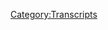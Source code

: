 {{DEFAULTSORT:
    #_TRANSCRIPT_0187:Magic Cheesecloth and Secret Pleiadians
}}{{Transcript
    | title         = [[187: Magic Cheesecloth and Secret Pleiadians]]
    | caption       = [https://knowledgefight.libsyn.com/knowledge-fight-magic-cheesecloth-and-secret-pleiadians Listen to this episode on Libsyn]
    | episodeNumber = [[187: Magic Cheesecloth and Secret Pleiadians|187]]
    | length        = 01:32:22
}}

{{MessageBox
    | header     = Warning: Bot Generated Content
    | text       = This transcript was automatically generated by transcription software and likely contains many mistakes and misattributions. Please check the audio for definitive quotes, attribution, and context.
    | image      = N3yvass4myg91.webp
    | imagewidth = 50px
    | id         = warning
}}

{{TranscriptBlock
    | name      = Unknown Speaker
    | timestamp = 00:00:00.000
    | text      = Andy in Kansas, you're on the air, thanks for holding.
}}

{{TranscriptBlock
    | name      = Unknown Speaker
    | timestamp = 00:00:04.160
    | text      = Hello Alex, I'm a first time caller, I'm a huge fan, I love your work.
}}

{{TranscriptBlock
    | name      = Unknown Speaker
    | timestamp = 00:00:07.459
    | text      = I love you.
}}

{{TranscriptBlock
    | name      = Unknown Speaker
    | timestamp = 00:00:07.960
    | text      = Hey everybody, welcome back to Knowledge Fight, I'm Dan.
}}

{{TranscriptBlock
    | name      = Unknown Speaker
    | timestamp = 00:00:09.759
    | text      = I'm Jordan.
}}

{{TranscriptBlock
    | name      = Unknown Speaker
    | timestamp = 00:00:10.259
    | text      = We're a couple dudes, like to sit around, drink novelty beverages, and talk a little about Alex Jones.
}}

{{TranscriptBlock
    | name      = Unknown Speaker
    | timestamp = 00:00:14.419
    | text      = Indeed we are, Dan.
}}

{{TranscriptBlock
    | name      = Unknown Speaker
    | timestamp = 00:00:16.100
    | text      = Hey.
}}

{{TranscriptBlock
    | name      = Unknown Speaker
    | timestamp = 00:00:16.600
    | text      = Dan, were you to describe this podcast to our eventual overlords as they try and murder us one by one slowly?
}}

{{TranscriptBlock
    | name      = Unknown Speaker
    | timestamp = 00:00:26.019
    | text      = Mmm.
}}

{{TranscriptBlock
    | name      = Unknown Speaker
    | timestamp = 00:00:26.519
    | text      = And they were like, oh, you guys do a podcast?
}}

{{TranscriptBlock
    | name      = Unknown Speaker
    | timestamp = 00:00:28.820
    | text      = It's about gardening.
}}

{{TranscriptBlock
    | name      = Unknown Speaker
    | timestamp = 00:00:30.019
    | text      = It's about gardening, oh shit, I love podcasts about gardening.
}}

{{TranscriptBlock
    | name      = Unknown Speaker
    | timestamp = 00:00:33.500
    | text      = I love podcasts about gardening.
}}

{{TranscriptBlock
    | name      = Unknown Speaker
    | timestamp = 00:00:35.500
    | text      = No, you don't really, you're just saying that in order to try and scare me into saying what it's really about.
}}

{{TranscriptBlock
    | name      = Unknown Speaker
    | timestamp = 00:00:40.500
    | text      = No, I would never do that.
}}

{{TranscriptBlock
    | name      = Unknown Speaker
    | timestamp = 00:00:42.500
    | text      = Let me listen to this podcast about gardening.
}}

{{TranscriptBlock
    | name      = Unknown Speaker
    | timestamp = 00:00:45.500
    | text      = Hey everybody, we're gardening today.
}}

{{TranscriptBlock
    | name      = Unknown Speaker
    | timestamp = 00:00:48.500
    | text      = I don't know anything about gardening.
}}

{{TranscriptBlock
    | name      = Unknown Speaker
    | timestamp = 00:00:50.500
    | text      = I know so much about it, you need soil, water.
}}

{{TranscriptBlock
    | name      = Unknown Speaker
    | timestamp = 00:00:52.500
    | text      = This is a great podcast, You Shall Survive the Apocalypse.
}}

{{TranscriptBlock
    | name      = Unknown Speaker
    | timestamp = 00:00:55.500
    | text      = Oh sweet, thank God.
}}

{{TranscriptBlock
    | name      = Unknown Speaker
    | timestamp = 00:00:56.500
    | text      = Alright, we made it.
}}

{{TranscriptBlock
    | name      = Unknown Speaker
    | timestamp = 00:00:57.500
    | text      = Good call.
}}

{{TranscriptBlock
    | name      = Unknown Speaker
    | timestamp = 00:00:58.500
    | text      = Actually, what it is, now that that guy's stopped listening.
}}

{{TranscriptBlock
    | name      = Unknown Speaker
    | timestamp = 00:01:00.500
    | text      = Yeah, thank God.
}}

{{TranscriptBlock
    | name      = Unknown Speaker
    | timestamp = 00:01:01.500
    | text      = This is a podcast where I know quite a bit about Alex Jones.
}}

{{TranscriptBlock
    | name      = Unknown Speaker
    | timestamp = 00:01:03.500
    | text      = And I only know what you tell me about Alex Jones.
}}

{{TranscriptBlock
    | name      = Unknown Speaker
    | timestamp = 00:01:06.500
    | text      = It does not matter today, because today, we're going to take a little Project Camelot adventure.
}}

{{TranscriptBlock
    | name      = Unknown Speaker
    | timestamp = 00:01:13.500
    | text      = Yay!
}}

{{TranscriptBlock
    | name      = Unknown Speaker
    | timestamp = 00:01:14.500
    | text      = So, for those of you who don't listen to every episode of our show, when...
}}

{{TranscriptBlock
    | name      = Unknown Speaker
    | timestamp = 00:01:18.500
    | text      = What are you doing?
}}

{{TranscriptBlock
    | name      = Unknown Speaker
    | timestamp = 00:01:19.500
    | text      = Every now and again, often on Wednesdays, we like to take a little bit of a break from Alex Jones and his drivel,
}}

{{TranscriptBlock
    | name      = Unknown Speaker
    | timestamp = 00:01:25.500
    | text      = and check out other con men around the world of the weird right-wing internet.
}}

{{TranscriptBlock
    | name      = Unknown Speaker
    | timestamp = 00:01:31.500
    | text      = We also enjoy taking a break from reality itself.
}}

{{TranscriptBlock
    | name      = Unknown Speaker
    | timestamp = 00:01:34.500
    | text      = Absolutely.
}}

{{TranscriptBlock
    | name      = Unknown Speaker
    | timestamp = 00:01:35.500
    | text      = So when we need to do that, we check in with Project Camelot, a YouTube series where Carrie Cassidy, also known as Sweary Carrie...
}}

{{TranscriptBlock
    | name      = Unknown Speaker
    | timestamp = 00:01:41.500
    | text      = Sweary Carrie?
}}

{{TranscriptBlock
    | name      = Unknown Speaker
    | timestamp = 00:01:42.500
    | text      = She... because she sweared once.
}}

{{TranscriptBlock
    | name      = Unknown Speaker
    | timestamp = 00:01:44.500
    | text      = I know.
}}

{{TranscriptBlock
    | name      = Unknown Speaker
    | timestamp = 00:01:45.500
    | text      = That's ridiculous.
}}

{{TranscriptBlock
    | name      = Unknown Speaker
    | timestamp = 00:01:46.500
    | text      = It's perfect.
}}

{{TranscriptBlock
    | name      = Unknown Speaker
    | timestamp = 00:01:47.500
    | text      = I love it.
}}

{{TranscriptBlock
    | name      = Unknown Speaker
    | timestamp = 00:01:48.500
    | text      = She interviews people about the secret space program, and today we've got a very interesting, even departure from that.
}}

{{TranscriptBlock
    | name      = Unknown Speaker
    | timestamp = 00:01:54.500
    | text      = To go into.
}}

{{TranscriptBlock
    | name      = Unknown Speaker
    | timestamp = 00:01:55.500
    | text      = Okay.
}}

{{TranscriptBlock
    | name      = Unknown Speaker
    | timestamp = 00:01:56.500
    | text      = Which is super fun, delightful.
}}

{{TranscriptBlock
    | name      = Unknown Speaker
    | timestamp = 00:01:58.500
    | text      = He's not a delightful guest, this guy's a monster.
}}

{{TranscriptBlock
    | name      = Unknown Speaker
    | timestamp = 00:02:00.500
    | text      = But...
}}

{{TranscriptBlock
    | name      = Unknown Speaker
    | timestamp = 00:02:01.500
    | text      = Of course.
}}

{{TranscriptBlock
    | name      = Unknown Speaker
    | timestamp = 00:02:02.500
    | text      = It is... this is... man, this is going to be fun.
}}

{{TranscriptBlock
    | name      = Unknown Speaker
    | timestamp = 00:02:04.500
    | text      = Alright, alright, I want to hear this.
}}

{{TranscriptBlock
    | name      = Unknown Speaker
    | timestamp = 00:02:05.500
    | text      = This is going to be fun.
}}

{{TranscriptBlock
    | name      = Unknown Speaker
    | timestamp = 00:02:06.500
    | text      = Let's do it.
}}

{{TranscriptBlock
    | name      = Unknown Speaker
    | timestamp = 00:02:07.500
    | text      = You know what else is going to be fun?
}}

{{TranscriptBlock
    | name      = Unknown Speaker
    | timestamp = 00:02:08.500
    | text      = Saying hello to a new sponsor.
}}

{{TranscriptBlock
    | name      = Unknown Speaker
    | timestamp = 00:02:09.500
    | text      = What?
}}

{{TranscriptBlock
    | name      = Unknown Speaker
    | timestamp = 00:02:10.500
    | text      = Donor.
}}

{{TranscriptBlock
    | name      = Unknown Speaker
    | timestamp = 00:02:11.500
    | text      = Not a sponsor.
}}

{{TranscriptBlock
    | name      = Unknown Speaker
    | timestamp = 00:02:12.500
    | text      = Well, you know what?
}}

{{TranscriptBlock
    | name      = Unknown Speaker
    | timestamp = 00:02:13.500
    | text      = Technically, they are all sponsors.
}}

{{TranscriptBlock
    | name      = Unknown Speaker
    | timestamp = 00:02:14.500
    | text      = Yeah, absolutely.
}}

{{TranscriptBlock
    | name      = Unknown Speaker
    | timestamp = 00:02:15.500
    | text      = At the end of the day.
}}

{{TranscriptBlock
    | name      = Unknown Speaker
    | timestamp = 00:02:16.500
    | text      = Spiritually, you're a sponsor and we appreciate it.
}}

{{TranscriptBlock
    | name      = Unknown Speaker
    | timestamp = 00:02:18.500
    | text      = You are all better than if Coca-Cola gave us a shit ton of money.
}}

{{TranscriptBlock
    | name      = Unknown Speaker
    | timestamp = 00:02:24.500
    | text      = No, it's not.
}}

{{TranscriptBlock
    | name      = Unknown Speaker
    | timestamp = 00:02:25.500
    | text      = Oh, it's not?
}}

{{TranscriptBlock
    | name      = Unknown Speaker
    | timestamp = 00:02:26.500
    | text      = There'd be a lot of money.
}}

{{TranscriptBlock
    | name      = Unknown Speaker
    | timestamp = 00:02:27.500
    | text      = No, you know what?
}}

{{TranscriptBlock
    | name      = Unknown Speaker
    | timestamp = 00:02:29.500
    | text      = I do appreciate it, because this comes from the heart, and it comes from people actually supporting what we do, as opposed to Coca-Cola just trying to get in on our cachet.
}}

{{TranscriptBlock
    | name      = Unknown Speaker
    | timestamp = 00:02:37.500
    | text      = Unless Coca-Cola really does support what we do, in which case, guys, you have never listened to the show.
}}

{{TranscriptBlock
    | name      = Unknown Speaker
    | timestamp = 00:02:42.500
    | text      = Or if they want to just say that they do.
}}

{{TranscriptBlock
    | name      = Unknown Speaker
    | timestamp = 00:02:43.500
    | text      = Yeah, that would be...
}}

{{TranscriptBlock
    | name      = Unknown Speaker
    | timestamp = 00:02:44.500
    | text      = I'll believe them sight unseen, much like Carrie Cassidy does.
}}

{{TranscriptBlock
    | name      = Unknown Speaker
    | timestamp = 00:02:47.500
    | text      = With all of her secret space program guests.
}}

{{TranscriptBlock
    | name      = Unknown Speaker
    | timestamp = 00:02:49.500
    | text      = Co-op us.
}}

{{TranscriptBlock
    | name      = Unknown Speaker
    | timestamp = 00:02:50.500
    | text      = Something that we are going to co-opt is our love for our new...
}}

{{TranscriptBlock
    | name      = Unknown Speaker
    | timestamp = 00:02:54.500
    | text      = Not good.
}}

{{TranscriptBlock
    | name      = Unknown Speaker
    | timestamp = 00:02:55.500
    | text      = Not good.
}}

{{TranscriptBlock
    | name      = Unknown Speaker
    | timestamp = 00:02:57.500
    | text      = Anyway...
}}

{{TranscriptBlock
    | name      = Unknown Speaker
    | timestamp = 00:02:58.500
    | text      = That's a minus one on the transitions.
}}

{{TranscriptBlock
    | name      = Unknown Speaker
    | timestamp = 00:03:00.500
    | text      = We haven't seen that in a long time.
}}

{{TranscriptBlock
    | name      = Unknown Speaker
    | timestamp = 00:03:01.500
    | text      = Thank you so much for joining up with the team.
}}

{{TranscriptBlock
    | name      = Unknown Speaker
    | timestamp = 00:03:03.500
    | text      = Kevin, you are now a policy wonk.
}}

{{TranscriptBlock
    | name      = Unknown Speaker
    | timestamp = 00:03:05.500
    | text      = I'm a policy wonk.
}}

{{TranscriptBlock
    | name      = Unknown Speaker
    | timestamp = 00:03:06.500
    | text      = Thank you so much, Kevin.
}}

{{TranscriptBlock
    | name      = Unknown Speaker
    | timestamp = 00:03:07.500
    | text      = Thank you so much, Kevin.
}}

{{TranscriptBlock
    | name      = Unknown Speaker
    | timestamp = 00:03:08.500
    | text      = We appreciate it.
}}

{{TranscriptBlock
    | name      = Unknown Speaker
    | timestamp = 00:03:09.500
    | text      = And if you'd like to support the show, you can do so by going to knowledgefight.com, clicking that support the show button.
}}

{{TranscriptBlock
    | name      = Unknown Speaker
    | timestamp = 00:03:14.500
    | text      = It helps.
}}

{{TranscriptBlock
    | name      = Unknown Speaker
    | timestamp = 00:03:15.500
    | text      = Please do.
}}

{{TranscriptBlock
    | name      = Unknown Speaker
    | timestamp = 00:03:16.500
    | text      = Oh, Jordan.
}}

{{TranscriptBlock
    | name      = Unknown Speaker
    | timestamp = 00:03:17.500
    | text      = Please do.
}}

{{TranscriptBlock
    | name      = Unknown Speaker
    | timestamp = 00:03:18.500
    | text      = Yeah.
}}

{{TranscriptBlock
    | name      = Unknown Speaker
    | timestamp = 00:03:19.500
    | text      = Anyways.
}}

{{TranscriptBlock
    | name      = Unknown Speaker
    | timestamp = 00:03:20.500
    | text      = I already sort of made my big reveal that this is a Project Camelot episode.
}}

{{TranscriptBlock
    | name      = Unknown Speaker
    | timestamp = 00:03:23.500
    | text      = Yes.
}}

{{TranscriptBlock
    | name      = Unknown Speaker
    | timestamp = 00:03:24.500
    | text      = So there's no big surprise for me to click this button and for you to hear Carrie Cassidy's voice.
}}

{{TranscriptBlock
    | name      = Unknown Speaker
    | timestamp = 00:03:28.500
    | text      = I feel like this is a setup.
}}

{{TranscriptBlock
    | name      = Unknown Speaker
    | timestamp = 00:03:30.500
    | text      = No, it's not really.
}}

{{TranscriptBlock
    | name      = Unknown Speaker
    | timestamp = 00:03:31.500
    | text      = I'm just trying...
}}

{{TranscriptBlock
    | name      = Unknown Speaker
    | timestamp = 00:03:32.500
    | text      = It's underwhelming because every episode starts with her introduction.
}}

{{TranscriptBlock
    | name      = Unknown Speaker
    | timestamp = 00:03:35.500
    | text      = Sometimes it's a surprise and this time it's not.
}}

{{TranscriptBlock
    | name      = Unknown Speaker
    | timestamp = 00:03:37.500
    | text      = That's all.
}}

{{TranscriptBlock
    | name      = Unknown Speaker
    | timestamp = 00:03:38.500
    | text      = So it's not a surprise.
}}

{{TranscriptBlock
    | name      = Unknown Speaker
    | timestamp = 00:03:39.500
    | text      = Here is Carrie opening up the show and introducing us to what today's topic is going to be.
}}

{{TranscriptBlock
    | name      = Unknown Speaker
    | timestamp = 00:03:44.500
    | text      = Hi, everyone.
}}

{{TranscriptBlock
    | name      = Unknown Speaker
    | timestamp = 00:03:45.500
    | text      = I'm Carrie Cassidy from Project Camelot.
}}

{{TranscriptBlock
    | name      = Unknown Speaker
    | timestamp = 00:03:47.500
    | text      = Hi, Carrie.
}}

{{TranscriptBlock
    | name      = Unknown Speaker
    | timestamp = 00:03:48.500
    | text      = Sorry for the late start here.
}}

{{TranscriptBlock
    | name      = Unknown Speaker
    | timestamp = 00:03:50.500
    | text      = We've just had all kinds of technical things go on.
}}

{{TranscriptBlock
    | name      = Unknown Speaker
    | timestamp = 00:03:53.500
    | text      = I forgive you.
}}

{{TranscriptBlock
    | name      = Unknown Speaker
    | timestamp = 00:03:54.500
    | text      = At any rate, I'm here with Ben Emlyn Jones and I'm very happy to have him on the show.
}}

{{TranscriptBlock
    | name      = Unknown Speaker
    | timestamp = 00:04:00.500
    | text      = Okay.
}}

{{TranscriptBlock
    | name      = Unknown Speaker
    | timestamp = 00:04:01.500
    | text      = There's such a great amount of material that he's been covering and he's an investigator.
}}

{{TranscriptBlock
    | name      = Unknown Speaker
    | timestamp = 00:04:08.500
    | text      = Oh, no.
}}

{{TranscriptBlock
    | name      = Unknown Speaker
    | timestamp = 00:04:09.500
    | text      = And he's made a documentary on a very fascinating woman.
}}

{{TranscriptBlock
    | name      = Unknown Speaker
    | timestamp = 00:04:13.500
    | text      = Not good.
}}

{{TranscriptBlock
    | name      = Unknown Speaker
    | timestamp = 00:04:14.500
    | text      = Called Helen Duncan.
}}

{{TranscriptBlock
    | name      = Unknown Speaker
    | timestamp = 00:04:16.500
    | text      = And as I wrote below in the chat, basically her story is that she was framed and thrown
}}

{{TranscriptBlock
    | name      = Unknown Speaker
    | timestamp = 00:04:28.500
    | text      = in prison by Ian Fleming with the help of Ian Fleming and Churchill.
}}

{{TranscriptBlock
    | name      = Unknown Speaker
    | timestamp = 00:04:34.500
    | text      = Oh, boy.
}}

{{TranscriptBlock
    | name      = Unknown Speaker
    | timestamp = 00:04:35.500
    | text      = All right.
}}

{{TranscriptBlock
    | name      = Unknown Speaker
    | timestamp = 00:04:36.500
    | text      = That's big already.
}}

{{TranscriptBlock
    | name      = Unknown Speaker
    | timestamp = 00:04:38.500
    | text      = My first thought when she said Helen and there was a little pause, I was like, did this guy
}}

{{TranscriptBlock
    | name      = Unknown Speaker
    | timestamp = 00:04:42.500
    | text      = make a documentary about Helen Keller?
}}

{{TranscriptBlock
    | name      = Unknown Speaker
    | timestamp = 00:04:44.500
    | text      = I had thought Helen of Bonham Carter.
}}

{{TranscriptBlock
    | name      = Unknown Speaker
    | timestamp = 00:04:46.500
    | text      = That would have been a good one, too.
}}

{{TranscriptBlock
    | name      = Unknown Speaker
    | timestamp = 00:04:47.500
    | text      = Sure.
}}

{{TranscriptBlock
    | name      = Unknown Speaker
    | timestamp = 00:04:48.500
    | text      = Is she the reason that Tim Burton's movies suck now?
}}

{{TranscriptBlock
    | name      = Unknown Speaker
    | timestamp = 00:04:51.500
    | text      = I don't know.
}}

{{TranscriptBlock
    | name      = Unknown Speaker
    | timestamp = 00:04:52.500
    | text      = I don't like to...
}}

{{TranscriptBlock
    | name      = Unknown Speaker
    | timestamp = 00:04:53.500
    | text      = I don't want to cast blame.
}}

{{TranscriptBlock
    | name      = Unknown Speaker
    | timestamp = 00:04:55.500
    | text      = I think it's probably the misconception that people have that he made Monkeybone.
}}

{{TranscriptBlock
    | name      = Unknown Speaker
    | timestamp = 00:04:59.500
    | text      = I think that's gotten into his head.
}}

{{TranscriptBlock
    | name      = Unknown Speaker
    | timestamp = 00:05:01.500
    | text      = That was produced by him, right?
}}

{{TranscriptBlock
    | name      = Unknown Speaker
    | timestamp = 00:05:02.500
    | text      = Right.
}}

{{TranscriptBlock
    | name      = Unknown Speaker
    | timestamp = 00:05:03.500
    | text      = No, no.
}}

{{TranscriptBlock
    | name      = Unknown Speaker
    | timestamp = 00:05:04.500
    | text      = No.
}}

{{TranscriptBlock
    | name      = Unknown Speaker
    | timestamp = 00:05:05.500
    | text      = No, it was directed by the person...
}}

{{TranscriptBlock
    | name      = Unknown Speaker
    | timestamp = 00:05:09.500
    | text      = The reason is the advertising about Monkeybone was all about from the director of Nightmare
}}

{{TranscriptBlock
    | name      = Unknown Speaker
    | timestamp = 00:05:14.500
    | text      = Before Christmas or something along those lines.
}}

{{TranscriptBlock
    | name      = Unknown Speaker
    | timestamp = 00:05:16.500
    | text      = But the director from Nightmare Before Christmas was not Tim Burton.
}}

{{TranscriptBlock
    | name      = Unknown Speaker
    | timestamp = 00:05:19.500
    | text      = No.
}}

{{TranscriptBlock
    | name      = Unknown Speaker
    | timestamp = 00:05:20.500
    | text      = Tim Burton produced the Nightmare Before Christmas and then had nothing to do with Monkeybone.
}}

{{TranscriptBlock
    | name      = Unknown Speaker
    | timestamp = 00:05:23.500
    | text      = Exactly.
}}

{{TranscriptBlock
    | name      = Unknown Speaker
    | timestamp = 00:05:24.500
    | text      = Gotcha.
}}

{{TranscriptBlock
    | name      = Unknown Speaker
    | timestamp = 00:05:25.500
    | text      = It's something along those lines.
}}

{{TranscriptBlock
    | name      = Unknown Speaker
    | timestamp = 00:05:26.500
    | text      = They tried to use Nightmare Before Christmas as a way to imply that Tim Burton did it,
}}

{{TranscriptBlock
    | name      = Unknown Speaker
    | timestamp = 00:05:30.500
    | text      = but he didn't.
}}

{{TranscriptBlock
    | name      = Unknown Speaker
    | timestamp = 00:05:31.500
    | text      = Right.
}}

{{TranscriptBlock
    | name      = Unknown Speaker
    | timestamp = 00:05:32.500
    | text      = I only know this because I worked at the movie theater when Monkeybone came out and it was
}}

{{TranscriptBlock
    | name      = Unknown Speaker
    | timestamp = 00:05:35.740
    | text      = scandalous.
}}

{{TranscriptBlock
    | name      = Unknown Speaker
    | timestamp = 00:05:38.339
    | text      = Monkeybone was furious.
}}

{{TranscriptBlock
    | name      = Unknown Speaker
    | timestamp = 00:05:40.199
    | text      = All these nerds wanted their money back.
}}

{{TranscriptBlock
    | name      = Unknown Speaker
    | timestamp = 00:05:41.899
    | text      = I couldn't blame them, but I'm like, I don't know.
}}

{{TranscriptBlock
    | name      = Unknown Speaker
    | timestamp = 00:05:43.899
    | text      = No, it was a terrible movie.
}}

{{TranscriptBlock
    | name      = Unknown Speaker
    | timestamp = 00:05:44.899
    | text      = I sell popcorn.
}}

{{TranscriptBlock
    | name      = Unknown Speaker
    | timestamp = 00:05:45.899
    | text      = I can't help you out.
}}

{{TranscriptBlock
    | name      = Unknown Speaker
    | timestamp = 00:05:46.899
    | text      = That leads me to conclude that it must be Churchill who is the reason Tim Burton's movies
}}

{{TranscriptBlock
    | name      = Unknown Speaker
    | timestamp = 00:05:49.980
    | text      = suck now.
}}

{{TranscriptBlock
    | name      = Unknown Speaker
    | timestamp = 00:05:50.980
    | text      = Yeah, that could be.
}}

{{TranscriptBlock
    | name      = Unknown Speaker
    | timestamp = 00:05:51.980
    | text      = And Ian Fleming.
}}

{{TranscriptBlock
    | name      = Unknown Speaker
    | timestamp = 00:05:52.980
    | text      = Yes, the two of them together.
}}

{{TranscriptBlock
    | name      = Unknown Speaker
    | timestamp = 00:05:53.980
    | text      = The two of them together conspired to make his movies terrible.
}}

{{TranscriptBlock
    | name      = Unknown Speaker
    | timestamp = 00:05:56.420
    | text      = So do you know who Helen Duncan is, my friend?
}}

{{TranscriptBlock
    | name      = Unknown Speaker
    | timestamp = 00:05:59.860
    | text      = No, but I feel like I at some point did.
}}

{{TranscriptBlock
    | name      = Unknown Speaker
    | timestamp = 00:06:03.339
    | text      = I knew the name.
}}

{{TranscriptBlock
    | name      = Unknown Speaker
    | timestamp = 00:06:04.540
    | text      = The name sounded familiar to me, but now I just don't know what it is.
}}

{{TranscriptBlock
    | name      = Unknown Speaker
    | timestamp = 00:06:08.180
    | text      = I'm not certain that you would.
}}

{{TranscriptBlock
    | name      = Unknown Speaker
    | timestamp = 00:06:11.500
    | text      = You might.
}}

{{TranscriptBlock
    | name      = Unknown Speaker
    | timestamp = 00:06:12.500
    | text      = I don't know.
}}

{{TranscriptBlock
    | name      = Unknown Speaker
    | timestamp = 00:06:13.500
    | text      = So Helen Duncan was a spiritualist and medium operating from about 1926 until her arrest
}}

{{TranscriptBlock
    | name      = Unknown Speaker
    | timestamp = 00:06:18.420
    | text      = in 1944.
}}

{{TranscriptBlock
    | name      = Unknown Speaker
    | timestamp = 00:06:19.420
    | text      = She was creating harmless hoaxes for a really long time and was left largely to her own
}}

{{TranscriptBlock
    | name      = Unknown Speaker
    | timestamp = 00:06:24.139
    | text      = business, only occasionally running afoul of the law, generally resulting in minor fines
}}

{{TranscriptBlock
    | name      = Unknown Speaker
    | timestamp = 00:06:28.819
    | text      = for fraud.
}}

{{TranscriptBlock
    | name      = Unknown Speaker
    | timestamp = 00:06:29.819
    | text      = So she would defraud people with seances and shit along the road.
}}

{{TranscriptBlock
    | name      = Unknown Speaker
    | timestamp = 00:06:33.699
    | text      = That's a reputable scam.
}}

{{TranscriptBlock
    | name      = Unknown Speaker
    | timestamp = 00:06:35.259
    | text      = Right.
}}

{{TranscriptBlock
    | name      = Unknown Speaker
    | timestamp = 00:06:36.259
    | text      = So I have a lot to get into about about her and her.
}}

{{TranscriptBlock
    | name      = Unknown Speaker
    | timestamp = 00:06:40.980
    | text      = And this was in Britain, right?
}}

{{TranscriptBlock
    | name      = Unknown Speaker
    | timestamp = 00:06:42.459
    | text      = I believe so.
}}

{{TranscriptBlock
    | name      = Unknown Speaker
    | timestamp = 00:06:43.459
    | text      = I think one of the reasons that I might know this name is because this was like I was reading
}}

{{TranscriptBlock
    | name      = Unknown Speaker
    | timestamp = 00:06:48.779
    | text      = about Harry Houdini and how he was essentially ghostbusting at the same time as he made him
}}

{{TranscriptBlock
    | name      = Unknown Speaker
    | timestamp = 00:06:54.379
    | text      = feel good.
}}

{{TranscriptBlock
    | name      = Unknown Speaker
    | timestamp = 00:06:55.379
    | text      = Yeah.
}}

{{TranscriptBlock
    | name      = Unknown Speaker
    | timestamp = 00:06:56.379
    | text      = And he would go around to these spiritualists and be like, here's how you do this trick.
}}

{{TranscriptBlock
    | name      = Unknown Speaker
    | timestamp = 00:06:59.980
    | text      = And that became a whole thing.
}}

{{TranscriptBlock
    | name      = Unknown Speaker
    | timestamp = 00:07:01.279
    | text      = And there was a guy who did that in Britain.
}}

{{TranscriptBlock
    | name      = Unknown Speaker
    | timestamp = 00:07:02.720
    | text      = I don't know if anyone necessarily did that with her as opposed to a lot of people did
}}

{{TranscriptBlock
    | name      = Unknown Speaker
    | timestamp = 00:07:08.420
    | text      = that with her.
}}

{{TranscriptBlock
    | name      = Unknown Speaker
    | timestamp = 00:07:09.420
    | text      = Yeah.
}}

{{TranscriptBlock
    | name      = Unknown Speaker
    | timestamp = 00:07:10.420
    | text      = Okay.
}}

{{TranscriptBlock
    | name      = Unknown Speaker
    | timestamp = 00:07:11.420
    | text      = So I'm going to let this play and then I'll get to some of my information because I'm
}}

{{TranscriptBlock
    | name      = Unknown Speaker
    | timestamp = 00:07:14.180
    | text      = not sure exactly where it's relevant and I want, you know, I want this Ben gentleman
}}

{{TranscriptBlock
    | name      = Unknown Speaker
    | timestamp = 00:07:18.060
    | text      = to be able to speak his piece before I, yeah, cause I'd like him to hang himself a little
}}

{{TranscriptBlock
    | name      = Unknown Speaker
    | timestamp = 00:07:22.339
    | text      = bit and then I'll come in and say, nope.
}}

{{TranscriptBlock
    | name      = Unknown Speaker
    | timestamp = 00:07:27.019
    | text      = But Helen was born in 1898 in calendar, which is in Perthshire, Scotland, and she is a spiritualist
}}

{{TranscriptBlock
    | name      = Unknown Speaker
    | timestamp = 00:07:34.420
    | text      = medium.
}}

{{TranscriptBlock
    | name      = Unknown Speaker
    | timestamp = 00:07:35.420
    | text      = She, from a very young age, she knew she had this amazing ability and she did several things
}}

{{TranscriptBlock
    | name      = Unknown Speaker
    | timestamp = 00:07:41.579
    | text      = like for example, when she was a young girl, a man who lived in the town where she lived
}}

{{TranscriptBlock
    | name      = Unknown Speaker
    | timestamp = 00:07:47.420
    | text      = went missing.
}}

{{TranscriptBlock
    | name      = Unknown Speaker
    | timestamp = 00:07:48.819
    | text      = And so the police and some local people went out on a search party and they took Helen
}}

{{TranscriptBlock
    | name      = Unknown Speaker
    | timestamp = 00:07:53.379
    | text      = with them.
}}

{{TranscriptBlock
    | name      = Unknown Speaker
    | timestamp = 00:07:54.379
    | text      = And it was a very, very worrying situation because it was very cold.
}}

{{TranscriptBlock
    | name      = Unknown Speaker
    | timestamp = 00:07:56.579
    | text      = Why?
}}

{{TranscriptBlock
    | name      = Unknown Speaker
    | timestamp = 00:07:57.579
    | text      = There was a heavy snowfall.
}}

{{TranscriptBlock
    | name      = Unknown Speaker
    | timestamp = 00:07:59.899
    | text      = Why did they take a girl with them?
}}

{{TranscriptBlock
    | name      = Unknown Speaker
    | timestamp = 00:08:01.220
    | text      = Using techniques that we today call remote viewing.
}}

{{TranscriptBlock
    | name      = Unknown Speaker
    | timestamp = 00:08:04.019
    | text      = Helen Duncan managed to find this man and he was rescued before it was too late.
}}

{{TranscriptBlock
    | name      = Unknown Speaker
    | timestamp = 00:08:09.139
    | text      = Or it could have been a coincidence.
}}

{{TranscriptBlock
    | name      = Unknown Speaker
    | timestamp = 00:08:11.699
    | text      = I don't know why she would have been out there.
}}

{{TranscriptBlock
    | name      = Unknown Speaker
    | timestamp = 00:08:13.339
    | text      = The story is apocryphal anyway.
}}

{{TranscriptBlock
    | name      = Unknown Speaker
    | timestamp = 00:08:14.620
    | text      = I don't really know how to confirm or deny it.
}}

{{TranscriptBlock
    | name      = Unknown Speaker
    | timestamp = 00:08:16.860
    | text      = Right.
}}

{{TranscriptBlock
    | name      = Unknown Speaker
    | timestamp = 00:08:17.860
    | text      = Right.
}}

{{TranscriptBlock
    | name      = Unknown Speaker
    | timestamp = 00:08:18.860
    | text      = And even if it is true, I'm willing to bet a gas randomness.
}}

{{TranscriptBlock
    | name      = Unknown Speaker
    | timestamp = 00:08:20.980
    | text      = Any of those things are much more likely to work day.
}}

{{TranscriptBlock
    | name      = Unknown Speaker
    | timestamp = 00:08:23.819
    | text      = I don't know.
}}

{{TranscriptBlock
    | name      = Unknown Speaker
    | timestamp = 00:08:24.819
    | text      = Maybe her dad was a cop.
}}

{{TranscriptBlock
    | name      = Unknown Speaker
    | timestamp = 00:08:25.819
    | text      = There you go.
}}

{{TranscriptBlock
    | name      = Unknown Speaker
    | timestamp = 00:08:26.819
    | text      = Or even like this wouldn't involve just the police looking for the guy.
}}

{{TranscriptBlock
    | name      = Unknown Speaker
    | timestamp = 00:08:29.620
    | text      = No, it was a search party.
}}

{{TranscriptBlock
    | name      = Unknown Speaker
    | timestamp = 00:08:30.620
    | text      = It could be the town.
}}

{{TranscriptBlock
    | name      = Unknown Speaker
    | timestamp = 00:08:31.620
    | text      = Yeah.
}}

{{TranscriptBlock
    | name      = Unknown Speaker
    | timestamp = 00:08:32.620
    | text      = Maybe her dad was involved in a search party.
}}

{{TranscriptBlock
    | name      = Unknown Speaker
    | timestamp = 00:08:33.620
    | text      = Cool.
}}

{{TranscriptBlock
    | name      = Unknown Speaker
    | timestamp = 00:08:34.620
    | text      = He's like, Papa, let me come along, Papa.
}}

{{TranscriptBlock
    | name      = Unknown Speaker
    | timestamp = 00:08:35.620
    | text      = Papa?
}}

{{TranscriptBlock
    | name      = Unknown Speaker
    | timestamp = 00:08:36.620
    | text      = Yeah.
}}

{{TranscriptBlock
    | name      = Unknown Speaker
    | timestamp = 00:08:37.620
    | text      = All right.
}}

{{TranscriptBlock
    | name      = Unknown Speaker
    | timestamp = 00:08:38.620
    | text      = So like I said, I'm not so interested in her childhood.
}}

{{TranscriptBlock
    | name      = Unknown Speaker
    | timestamp = 00:08:41.139
    | text      = I'll talk a little bit about her adulthood.
}}

{{TranscriptBlock
    | name      = Unknown Speaker
    | timestamp = 00:08:43.299
    | text      = So in November 1941, Helen was holding a seance where she claimed that the spirit of a sailor
}}

{{TranscriptBlock
    | name      = Unknown Speaker
    | timestamp = 00:08:48.419
    | text      = aboard HMS Barham had appeared to her and told her that the ship had sunk.
}}

{{TranscriptBlock
    | name      = Unknown Speaker
    | timestamp = 00:08:53.059
    | text      = This was a bit of an issue because that information was not made public until January 1942.
}}

{{TranscriptBlock
    | name      = Unknown Speaker
    | timestamp = 00:08:58.899
    | text      = And so she is a psychic.
}}

{{TranscriptBlock
    | name      = Unknown Speaker
    | timestamp = 00:09:00.080
    | text      = This information was only told to family members of the people lost on the HMS Barham.
}}

{{TranscriptBlock
    | name      = Unknown Speaker
    | timestamp = 00:09:03.980
    | text      = Oh, so she just met a family member.
}}

{{TranscriptBlock
    | name      = Unknown Speaker
    | timestamp = 00:09:06.100
    | text      = So some would say that it's proof that she saw a spirit, but in reality, there were 861
}}

{{TranscriptBlock
    | name      = Unknown Speaker
    | timestamp = 00:09:10.419
    | text      = people on board, all of whose families were told of the sinking and asked that they keep
}}

{{TranscriptBlock
    | name      = Unknown Speaker
    | timestamp = 00:09:14.659
    | text      = the information secret.
}}

{{TranscriptBlock
    | name      = Unknown Speaker
    | timestamp = 00:09:15.659
    | text      = When you consider how many family members that makes and when you consider that all
}}

{{TranscriptBlock
    | name      = Unknown Speaker
    | timestamp = 00:09:18.899
    | text      = it takes is for one of these people to talk about it for the secret to get out, you come
}}

{{TranscriptBlock
    | name      = Unknown Speaker
    | timestamp = 00:09:22.860
    | text      = to the suspicion that this information wasn't nearly as secret as the government had meant
}}

{{TranscriptBlock
    | name      = Unknown Speaker
    | timestamp = 00:09:26.179
    | text      = it to be.
}}

{{TranscriptBlock
    | name      = Unknown Speaker
    | timestamp = 00:09:27.179
    | text      = Researchers have dug into the information and found that it was not nearly as secret
}}

{{TranscriptBlock
    | name      = Unknown Speaker
    | timestamp = 00:09:30.980
    | text      = as the government had intended.
}}

{{TranscriptBlock
    | name      = Unknown Speaker
    | timestamp = 00:09:34.700
    | text      = Many people knew about the sinking before the announcement.
}}

{{TranscriptBlock
    | name      = Unknown Speaker
    | timestamp = 00:09:36.899
    | text      = So the fact that she knew about it means that she just had heard some loose talk and decided
}}

{{TranscriptBlock
    | name      = Unknown Speaker
    | timestamp = 00:09:41.600
    | text      = to use it in one of her seances.
}}

{{TranscriptBlock
    | name      = Unknown Speaker
    | timestamp = 00:09:44.460
    | text      = But this did get the government's attention.
}}

{{TranscriptBlock
    | name      = Unknown Speaker
    | timestamp = 00:09:46.659
    | text      = So they started to look into her.
}}

{{TranscriptBlock
    | name      = Unknown Speaker
    | timestamp = 00:09:47.940
    | text      = They would go to her seances and amazingly, the spirits she allegedly was in contact with
}}

{{TranscriptBlock
    | name      = Unknown Speaker
    | timestamp = 00:09:51.899
    | text      = were often not real people or people who weren't dead.
}}

{{TranscriptBlock
    | name      = Unknown Speaker
    | timestamp = 00:09:54.820
    | text      = There's one example of like a guy who went and she was like, I'm talking to your dead
}}

{{TranscriptBlock
    | name      = Unknown Speaker
    | timestamp = 00:09:59.500
    | text      = aunt.
}}

{{TranscriptBlock
    | name      = Unknown Speaker
    | timestamp = 00:10:00.500
    | text      = And he's like, I don't have any dead aunts.
}}

{{TranscriptBlock
    | name      = Unknown Speaker
    | timestamp = 00:10:01.500
    | text      = Then later, she's like, I found your sister.
}}

{{TranscriptBlock
    | name      = Unknown Speaker
    | timestamp = 00:10:03.539
    | text      = It was like, my sister's alive.
}}

{{TranscriptBlock
    | name      = Unknown Speaker
    | timestamp = 00:10:07.259
    | text      = I'm having a real bad set tonight.
}}

{{TranscriptBlock
    | name      = Unknown Speaker
    | timestamp = 00:10:10.100
    | text      = Everybody has a bad set from time to time.
}}

{{TranscriptBlock
    | name      = Unknown Speaker
    | timestamp = 00:10:11.720
    | text      = You bomb.
}}

{{TranscriptBlock
    | name      = Unknown Speaker
    | timestamp = 00:10:12.720
    | text      = Right.
}}

{{TranscriptBlock
    | name      = Unknown Speaker
    | timestamp = 00:10:13.720
    | text      = So they sort of looked into her and all this and it's like, you know, there were little
}}

{{TranscriptBlock
    | name      = Unknown Speaker
    | timestamp = 00:10:18.500
    | text      = fines that came along running afoul of fraud laws and stuff like that.
}}

{{TranscriptBlock
    | name      = Unknown Speaker
    | timestamp = 00:10:23.240
    | text      = But in the end, they found an obscure old law, the Witchcraft Act of 1735 to throw her
}}

{{TranscriptBlock
    | name      = Unknown Speaker
    | timestamp = 00:10:27.820
    | text      = in prison.
}}

{{TranscriptBlock
    | name      = Unknown Speaker
    | timestamp = 00:10:28.820
    | text      = All right.
}}

{{TranscriptBlock
    | name      = Unknown Speaker
    | timestamp = 00:10:29.820
    | text      = I don't like anybody right now.
}}

{{TranscriptBlock
    | name      = Unknown Speaker
    | timestamp = 00:10:31.419
    | text      = I'm not on anybody's team.
}}

{{TranscriptBlock
    | name      = Unknown Speaker
    | timestamp = 00:10:32.940
    | text      = There's no role models here.
}}

{{TranscriptBlock
    | name      = Unknown Speaker
    | timestamp = 00:10:34.580
    | text      = Yeah.
}}

{{TranscriptBlock
    | name      = Unknown Speaker
    | timestamp = 00:10:35.580
    | text      = If you're using the Witchcraft Act, you're an asshole.
}}

{{TranscriptBlock
    | name      = Unknown Speaker
    | timestamp = 00:10:38.899
    | text      = Right.
}}

{{TranscriptBlock
    | name      = Unknown Speaker
    | timestamp = 00:10:39.899
    | text      = She was the last person charged with this law when she was charged in 1944.
}}

{{TranscriptBlock
    | name      = Unknown Speaker
    | timestamp = 00:10:44.379
    | text      = And because it was kind of trumped up bullshit, she was released in 1945.
}}

{{TranscriptBlock
    | name      = Unknown Speaker
    | timestamp = 00:10:48.460
    | text      = Far upon, she promised to stop holding seances.
}}

{{TranscriptBlock
    | name      = Unknown Speaker
    | timestamp = 00:10:50.899
    | text      = She was arrested for conducting seances again in 1956 and died shortly after.
}}

{{TranscriptBlock
    | name      = Unknown Speaker
    | timestamp = 00:10:55.179
    | text      = Gotcha.
}}

{{TranscriptBlock
    | name      = Unknown Speaker
    | timestamp = 00:10:56.179
    | text      = So this is a lot of like, this should give you the basic picture of like, why were the
}}

{{TranscriptBlock
    | name      = Unknown Speaker
    | timestamp = 00:11:02.940
    | text      = police interested in her?
}}

{{TranscriptBlock
    | name      = Unknown Speaker
    | timestamp = 00:11:04.299
    | text      = Why did this draw the suspicion of the government?
}}

{{TranscriptBlock
    | name      = Unknown Speaker
    | timestamp = 00:11:07.220
    | text      = She's clear.
}}

{{TranscriptBlock
    | name      = Unknown Speaker
    | timestamp = 00:11:08.220
    | text      = I haven't shown you yet exactly why I'm positive that she's a fraud, but you can kind of get
}}

{{TranscriptBlock
    | name      = Unknown Speaker
    | timestamp = 00:11:13.460
    | text      = the sense that like, okay, someone running seances back then for money.
}}

{{TranscriptBlock
    | name      = Unknown Speaker
    | timestamp = 00:11:17.379
    | text      = I think the dead ant thing was probably the one that gave it away.
}}

{{TranscriptBlock
    | name      = Unknown Speaker
    | timestamp = 00:11:20.220
    | text      = But that's sort of, that's like run of the mill stuff.
}}

{{TranscriptBlock
    | name      = Unknown Speaker
    | timestamp = 00:11:23.299
    | text      = You know, there's, there's more damning evidence.
}}

{{TranscriptBlock
    | name      = Unknown Speaker
    | timestamp = 00:11:26.019
    | text      = Okay.
}}

{{TranscriptBlock
    | name      = Unknown Speaker
    | timestamp = 00:11:27.019
    | text      = All right.
}}

{{TranscriptBlock
    | name      = Unknown Speaker
    | timestamp = 00:11:28.019
    | text      = That's like, you know, John Edward kind of levels of like, yeah, you guys are all right.
}}

{{TranscriptBlock
    | name      = Unknown Speaker
    | timestamp = 00:11:31.659
    | text      = You guys are all running that game.
}}

{{TranscriptBlock
    | name      = Unknown Speaker
    | timestamp = 00:11:33.220
    | text      = And you know what?
}}

{{TranscriptBlock
    | name      = Unknown Speaker
    | timestamp = 00:11:34.220
    | text      = We all kind of know it too.
}}

{{TranscriptBlock
    | name      = Unknown Speaker
    | timestamp = 00:11:35.659
    | text      = Like everybody who goes to the seance doesn't really believe in that shit, but they just
}}

{{TranscriptBlock
    | name      = Unknown Speaker
    | timestamp = 00:11:39.639
    | text      = want that comfort of believing for a moment.
}}

{{TranscriptBlock
    | name      = Unknown Speaker
    | timestamp = 00:11:41.500
    | text      = Yeah.
}}

{{TranscriptBlock
    | name      = Unknown Speaker
    | timestamp = 00:11:42.500
    | text      = It's for entertainment purposes.
}}

{{TranscriptBlock
    | name      = Unknown Speaker
    | timestamp = 00:11:43.500
    | text      = What have you.
}}

{{TranscriptBlock
    | name      = Unknown Speaker
    | timestamp = 00:11:44.500
    | text      = But Helen went way further.
}}

{{TranscriptBlock
    | name      = Unknown Speaker
    | timestamp = 00:11:47.379
    | text      = Helen Duncan was the LeBron James of seances.
}}

{{TranscriptBlock
    | name      = Unknown Speaker
    | timestamp = 00:11:51.740
    | text      = Oh, so she went out and after that guy's aunt was still alive, she went and killed that
}}

{{TranscriptBlock
    | name      = Unknown Speaker
    | timestamp = 00:11:55.779
    | text      = aunt and then say on to the fuck out of that aunt.
}}

{{TranscriptBlock
    | name      = Unknown Speaker
    | timestamp = 00:11:58.940
    | text      = Metaphorically.
}}

{{TranscriptBlock
    | name      = Unknown Speaker
    | timestamp = 00:11:59.940
    | text      = Yes.
}}

{{TranscriptBlock
    | name      = Unknown Speaker
    | timestamp = 00:12:00.940
    | text      = She was, uh, this clip, Ben explains that she was the most powerful medium of all time.
}}

{{TranscriptBlock
    | name      = Unknown Speaker
    | timestamp = 00:12:06.460
    | text      = Did not know that.
}}

{{TranscriptBlock
    | name      = Unknown Speaker
    | timestamp = 00:12:07.460
    | text      = And as she grew older, as she grew up, she, um, she joined that special class of medium
}}

{{TranscriptBlock
    | name      = Unknown Speaker
    | timestamp = 00:12:14.100
    | text      = of very, very rare, a very rare, um, talent that medium has had, which is manifestation.
}}

{{TranscriptBlock
    | name      = Unknown Speaker
    | timestamp = 00:12:23.019
    | text      = Manifestation is where a medium does more than just what most mediums do, which is go
}}

{{TranscriptBlock
    | name      = Unknown Speaker
    | timestamp = 00:12:26.379
    | text      = to a spiritual church and say, yes, I have a message here from somebody over here and
}}

{{TranscriptBlock
    | name      = Unknown Speaker
    | timestamp = 00:12:30.860
    | text      = that's someone called John.
}}

{{TranscriptBlock
    | name      = Unknown Speaker
    | timestamp = 00:12:31.860
    | text      = Is anyone there?
}}

{{TranscriptBlock
    | name      = Unknown Speaker
    | timestamp = 00:12:32.860
    | text      = Um, no, there's only wrong with that.
}}

{{TranscriptBlock
    | name      = Unknown Speaker
    | timestamp = 00:12:33.860
    | text      = I don't think it's very, it's very, it's something that I take seriously and respect, but Helen
}}

{{TranscriptBlock
    | name      = Unknown Speaker
    | timestamp = 00:12:39.940
    | text      = could do more than that.
}}

{{TranscriptBlock
    | name      = Unknown Speaker
    | timestamp = 00:12:40.940
    | text      = Helen Duncan could actually manifest physical objects, uh, by exuding ectoplasm, ectoplasm
}}

{{TranscriptBlock
    | name      = Unknown Speaker
    | timestamp = 00:12:49.860
    | text      = is a substance that's exuded from the medium of body, which forms into shapes very often
}}

{{TranscriptBlock
    | name      = Unknown Speaker
    | timestamp = 00:12:54.259
    | text      = into the shape of an actual person who has passed away.
}}

{{TranscriptBlock
    | name      = Unknown Speaker
    | timestamp = 00:12:57.299
    | text      = Or a slimer from the ghost.
}}

{{TranscriptBlock
    | name      = Unknown Speaker
    | timestamp = 00:12:58.299
    | text      = And she did this, she did it her whole life and she was one of the most powerful mediums
}}

{{TranscriptBlock
    | name      = Unknown Speaker
    | timestamp = 00:13:04.100
    | text      = you've ever, who's ever lived.
}}

{{TranscriptBlock
    | name      = Unknown Speaker
    | timestamp = 00:13:05.820
    | text      = That's an interesting, uh, you know, way to look at it.
}}

{{TranscriptBlock
    | name      = Unknown Speaker
    | timestamp = 00:13:09.460
    | text      = There's other ways.
}}

{{TranscriptBlock
    | name      = Unknown Speaker
    | timestamp = 00:13:12.019
    | text      = So Jordan, the way her seances would work and this, as he made clear there, and I agree
}}

{{TranscriptBlock
    | name      = Unknown Speaker
    | timestamp = 00:13:19.019
    | text      = with him to some extent, what set Helen apart from other mediums of the day is that she
}}

{{TranscriptBlock
    | name      = Unknown Speaker
    | timestamp = 00:13:23.460
    | text      = said she could manifest things into the world that weren't there.
}}

{{TranscriptBlock
    | name      = Unknown Speaker
    | timestamp = 00:13:26.019
    | text      = Yeah.
}}

{{TranscriptBlock
    | name      = Unknown Speaker
    | timestamp = 00:13:27.019
    | text      = Yeah.
}}

{{TranscriptBlock
    | name      = Unknown Speaker
    | timestamp = 00:13:28.019
    | text      = So she would create this ectoplasm that would come out of her mouth generally.
}}

{{TranscriptBlock
    | name      = Unknown Speaker
    | timestamp = 00:13:30.100
    | text      = Uh, she would claim that the ectoplasm would be connected to apparitions showing up in
}}

{{TranscriptBlock
    | name      = Unknown Speaker
    | timestamp = 00:13:34.820
    | text      = a very dark room where she conducted her seances.
}}

{{TranscriptBlock
    | name      = Unknown Speaker
    | timestamp = 00:13:37.960
    | text      = In 1928, a photographer named Harvey Metcalf showed up to a seance and took some flash
}}

{{TranscriptBlock
    | name      = Unknown Speaker
    | timestamp = 00:13:42.100
    | text      = photographs of these ghosts.
}}

{{TranscriptBlock
    | name      = Unknown Speaker
    | timestamp = 00:13:43.299
    | text      = Oh, I bet it didn't work.
}}

{{TranscriptBlock
    | name      = Unknown Speaker
    | timestamp = 00:13:44.539
    | text      = They were very clearly crudely constructed papier-mÃ¢chÃ© masks covered in a sheet.
}}

{{TranscriptBlock
    | name      = Unknown Speaker
    | timestamp = 00:13:52.100
    | text      = Just covered in a sheet?
}}

{{TranscriptBlock
    | name      = Unknown Speaker
    | timestamp = 00:13:53.100
    | text      = Yeah.
}}

{{TranscriptBlock
    | name      = Unknown Speaker
    | timestamp = 00:13:54.100
    | text      = Somehow this revelation did not destroy Helen's business model and she continued running seances.
}}

{{TranscriptBlock
    | name      = Unknown Speaker
    | timestamp = 00:13:57.899
    | text      = Anybody can fake photographs, Dan.
}}

{{TranscriptBlock
    | name      = Unknown Speaker
    | timestamp = 00:13:59.820
    | text      = Ah, totally.
}}

{{TranscriptBlock
    | name      = Unknown Speaker
    | timestamp = 00:14:00.820
    | text      = Anybody can fake those.
}}

{{TranscriptBlock
    | name      = Unknown Speaker
    | timestamp = 00:14:01.820
    | text      = So about that ectoplasm, in 1931, the London Spiritualist Academy started to have some
}}

{{TranscriptBlock
    | name      = Unknown Speaker
    | timestamp = 00:14:06.279
    | text      = questions about Helen's methods.
}}

{{TranscriptBlock
    | name      = Unknown Speaker
    | timestamp = 00:14:08.139
    | text      = I would imagine that they were thinking, like, hey, this person can do things that literally
}}

{{TranscriptBlock
    | name      = Unknown Speaker
    | timestamp = 00:14:11.860
    | text      = no one else can do.
}}

{{TranscriptBlock
    | name      = Unknown Speaker
    | timestamp = 00:14:12.860
    | text      = I wonder what's up with that.
}}

{{TranscriptBlock
    | name      = Unknown Speaker
    | timestamp = 00:14:14.120
    | text      = And so they opened an examination into her gifts.
}}

{{TranscriptBlock
    | name      = Unknown Speaker
    | timestamp = 00:14:17.340
    | text      = Very quickly they were able to determine that the way Helen produced ectoplasm was by ingesting
}}

{{TranscriptBlock
    | name      = Unknown Speaker
    | timestamp = 00:14:21.139
    | text      = a bunch of cheesecloth and throwing it back up performatively.
}}

{{TranscriptBlock
    | name      = Unknown Speaker
    | timestamp = 00:14:24.779
    | text      = The room was dark and sometimes she would lock herself in a cabinet when producing the
}}

{{TranscriptBlock
    | name      = Unknown Speaker
    | timestamp = 00:14:29.299
    | text      = ectoplasm.
}}

{{TranscriptBlock
    | name      = Unknown Speaker
    | timestamp = 00:14:30.299
    | text      = Quote, the most usual method for ectoplasm, however, seemed to be butter, mucilin, or
}}

{{TranscriptBlock
    | name      = Unknown Speaker
    | timestamp = 00:14:33.860
    | text      = cheesecloth, probably swallowed and regurgitated.
}}

{{TranscriptBlock
    | name      = Unknown Speaker
    | timestamp = 00:14:36.980
    | text      = Distressing choking noises were sometimes heard from within the cabinet.
}}

{{TranscriptBlock
    | name      = Unknown Speaker
    | timestamp = 00:14:40.419
    | text      = Because she couldn't throw it up so she was putting her finger down her mouth.
}}

{{TranscriptBlock
    | name      = Unknown Speaker
    | timestamp = 00:14:43.940
    | text      = Gotcha.
}}

{{TranscriptBlock
    | name      = Unknown Speaker
    | timestamp = 00:14:44.940
    | text      = Gotcha.
}}

{{TranscriptBlock
    | name      = Unknown Speaker
    | timestamp = 00:14:45.940
    | text      = She hid in a cabinet.
}}

{{TranscriptBlock
    | name      = Unknown Speaker
    | timestamp = 00:14:46.940
    | text      = Man, they used to give people a lot of the benefit of the doubt on these.
}}

{{TranscriptBlock
    | name      = Unknown Speaker
    | timestamp = 00:14:50.080
    | text      = So much.
}}

{{TranscriptBlock
    | name      = Unknown Speaker
    | timestamp = 00:14:51.080
    | text      = That is a crazy amount of benefit of the doubt.
}}

{{TranscriptBlock
    | name      = Unknown Speaker
    | timestamp = 00:14:52.340
    | text      = So now I'm going to produce this magical stuff but I have to go make throw up noises in this
}}

{{TranscriptBlock
    | name      = Unknown Speaker
    | timestamp = 00:14:56.419
    | text      = closet.
}}

{{TranscriptBlock
    | name      = Unknown Speaker
    | timestamp = 00:14:57.419
    | text      = Yeah, exactly.
}}

{{TranscriptBlock
    | name      = Unknown Speaker
    | timestamp = 00:14:58.419
    | text      = Yeah.
}}

{{TranscriptBlock
    | name      = Unknown Speaker
    | timestamp = 00:14:59.419
    | text      = Oh, I'm going to be invisible but just don't look.
}}

{{TranscriptBlock
    | name      = Unknown Speaker
    | timestamp = 00:15:00.419
    | text      = Like, fucking, what are you doing?
}}

{{TranscriptBlock
    | name      = Unknown Speaker
    | timestamp = 00:15:02.080
    | text      = It's pretty crazy.
}}

{{TranscriptBlock
    | name      = Unknown Speaker
    | timestamp = 00:15:03.220
    | text      = So once they figured out that this was probably how Helen was doing her trick, they decided
}}

{{TranscriptBlock
    | name      = Unknown Speaker
    | timestamp = 00:15:06.539
    | text      = to test their hypothesis.
}}

{{TranscriptBlock
    | name      = Unknown Speaker
    | timestamp = 00:15:08.299
    | text      = Their most surprising piece of evidence that Helen was full of shit was when they talked
}}

{{TranscriptBlock
    | name      = Unknown Speaker
    | timestamp = 00:15:11.620
    | text      = to her...
}}

{{TranscriptBlock
    | name      = Unknown Speaker
    | timestamp = 00:15:12.620
    | text      = When she literally shit out the cheesecloth.
}}

{{TranscriptBlock
    | name      = Unknown Speaker
    | timestamp = 00:15:13.620
    | text      = So they talked her into ingesting a blue food dye pill before a performance, which would
}}

{{TranscriptBlock
    | name      = Unknown Speaker
    | timestamp = 00:15:18.419
    | text      = naturally dye the cheesecloth she'd already swallowed.
}}

{{TranscriptBlock
    | name      = Unknown Speaker
    | timestamp = 00:15:20.940
    | text      = Of course.
}}

{{TranscriptBlock
    | name      = Unknown Speaker
    | timestamp = 00:15:21.940
    | text      = Which would make everything crystal clear.
}}

{{TranscriptBlock
    | name      = Unknown Speaker
    | timestamp = 00:15:23.159
    | text      = For some weird reason, she was unable to produce ectoplasm that night.
}}

{{TranscriptBlock
    | name      = Unknown Speaker
    | timestamp = 00:15:26.460
    | text      = Mysterious.
}}

{{TranscriptBlock
    | name      = Unknown Speaker
    | timestamp = 00:15:27.460
    | text      = Odd.
}}

{{TranscriptBlock
    | name      = Unknown Speaker
    | timestamp = 00:15:28.460
    | text      = She generally produced it all the time.
}}

{{TranscriptBlock
    | name      = Unknown Speaker
    | timestamp = 00:15:30.139
    | text      = Every time.
}}

{{TranscriptBlock
    | name      = Unknown Speaker
    | timestamp = 00:15:31.139
    | text      = So let's see...
}}

{{TranscriptBlock
    | name      = Unknown Speaker
    | timestamp = 00:15:32.139
    | text      = Look, everybody has a bad set, man.
}}

{{TranscriptBlock
    | name      = Unknown Speaker
    | timestamp = 00:15:33.139
    | text      = Like, sometimes the ant's still alive, sometimes you can't produce ectoplasm on the one night
}}

{{TranscriptBlock
    | name      = Unknown Speaker
    | timestamp = 00:15:36.899
    | text      = where it seems imperative that you do so.
}}

{{TranscriptBlock
    | name      = Unknown Speaker
    | timestamp = 00:15:39.000
    | text      = Even the best comics bomb.
}}

{{TranscriptBlock
    | name      = Unknown Speaker
    | timestamp = 00:15:40.419
    | text      = Yeah.
}}

{{TranscriptBlock
    | name      = Unknown Speaker
    | timestamp = 00:15:41.419
    | text      = Wait, so, the spiritualist society.
}}

{{TranscriptBlock
    | name      = Unknown Speaker
    | timestamp = 00:15:44.419
    | text      = Were they, like, believing in spiritualism or were they like, let's not do the spiritualism
}}

{{TranscriptBlock
    | name      = Unknown Speaker
    | timestamp = 00:15:49.940
    | text      = thing?
}}

{{TranscriptBlock
    | name      = Unknown Speaker
    | timestamp = 00:15:50.940
    | text      = Or the academy or whatever the fuck it was.
}}

{{TranscriptBlock
    | name      = Unknown Speaker
    | timestamp = 00:15:51.940
    | text      = From my understanding is they were on board but also wanted, like, trust but verify kind
}}

{{TranscriptBlock
    | name      = Unknown Speaker
    | timestamp = 00:15:56.059
    | text      = of thing.
}}

{{TranscriptBlock
    | name      = Unknown Speaker
    | timestamp = 00:15:57.059
    | text      = I don't, again, no heroes here.
}}

{{TranscriptBlock
    | name      = Unknown Speaker
    | timestamp = 00:15:59.059
    | text      = Well, I mean, I think the fact that they were, like, holed on means that they're at least
}}

{{TranscriptBlock
    | name      = Unknown Speaker
    | timestamp = 00:16:03.899
    | text      = on the right side of things.
}}

{{TranscriptBlock
    | name      = Unknown Speaker
    | timestamp = 00:16:05.340
    | text      = Maybe not heroes.
}}

{{TranscriptBlock
    | name      = Unknown Speaker
    | timestamp = 00:16:06.340
    | text      = Yeah.
}}

{{TranscriptBlock
    | name      = Unknown Speaker
    | timestamp = 00:16:07.340
    | text      = Benign actors.
}}

{{TranscriptBlock
    | name      = Unknown Speaker
    | timestamp = 00:16:08.340
    | text      = Well, I was actually thinking about this in terms of the ectoplasm and manifesting.
}}

{{TranscriptBlock
    | name      = Unknown Speaker
    | timestamp = 00:16:14.220
    | text      = Like I am far more believing of people who are like, oh, well, I can communicate to the
}}

{{TranscriptBlock
    | name      = Unknown Speaker
    | timestamp = 00:16:21.279
    | text      = other space.
}}

{{TranscriptBlock
    | name      = Unknown Speaker
    | timestamp = 00:16:22.279
    | text      = Because fucking fine, there's multiple dimensions or whatever.
}}

{{TranscriptBlock
    | name      = Unknown Speaker
    | timestamp = 00:16:25.100
    | text      = I don't, I mean, it's obviously not true.
}}

{{TranscriptBlock
    | name      = Unknown Speaker
    | timestamp = 00:16:27.139
    | text      = You draw a weird line.
}}

{{TranscriptBlock
    | name      = Unknown Speaker
    | timestamp = 00:16:28.139
    | text      = No, it's obviously not true.
}}

{{TranscriptBlock
    | name      = Unknown Speaker
    | timestamp = 00:16:29.659
    | text      = But when you start getting into physical stuff, then you start having to talk about actual
}}

{{TranscriptBlock
    | name      = Unknown Speaker
    | timestamp = 00:16:34.580
    | text      = physics.
}}

{{TranscriptBlock
    | name      = Unknown Speaker
    | timestamp = 00:16:35.580
    | text      = Like this is why ghosts don't exist because there would have to be a particle that makes
}}

{{TranscriptBlock
    | name      = Unknown Speaker
    | timestamp = 00:16:39.419
    | text      = ghosts.
}}

{{TranscriptBlock
    | name      = Unknown Speaker
    | timestamp = 00:16:40.419
    | text      = Meh.
}}

{{TranscriptBlock
    | name      = Unknown Speaker
    | timestamp = 00:16:41.419
    | text      = It has to be something that can interact with the physical world.
}}

{{TranscriptBlock
    | name      = Unknown Speaker
    | timestamp = 00:16:43.500
    | text      = That's foolish, closed-minded thinking.
}}

{{TranscriptBlock
    | name      = Unknown Speaker
    | timestamp = 00:16:45.039
    | text      = And so if you're producing manifestations, man, that breaks all the laws of physics and
}}

{{TranscriptBlock
    | name      = Unknown Speaker
    | timestamp = 00:16:50.500
    | text      = every single scientist would descend upon you if this even had the width of truth.
}}

{{TranscriptBlock
    | name      = Unknown Speaker
    | timestamp = 00:16:56.220
    | text      = Well, yeah.
}}

{{TranscriptBlock
    | name      = Unknown Speaker
    | timestamp = 00:16:57.220
    | text      = Yeah.
}}

{{TranscriptBlock
    | name      = Unknown Speaker
    | timestamp = 00:16:58.220
    | text      = Yeah.
}}

{{TranscriptBlock
    | name      = Unknown Speaker
    | timestamp = 00:16:59.220
    | text      = I mean, to some extent that's true.
}}

{{TranscriptBlock
    | name      = Unknown Speaker
    | timestamp = 00:17:00.220
    | text      = Because she could break the simple law of matter cannot be created or destroyed.
}}

{{TranscriptBlock
    | name      = Unknown Speaker
    | timestamp = 00:17:05.859
    | text      = Everything is out the window once this lady throws up some cheesecloth.
}}

{{TranscriptBlock
    | name      = Unknown Speaker
    | timestamp = 00:17:09.420
    | text      = The entire world is forever changed and we understand nothing.
}}

{{TranscriptBlock
    | name      = Unknown Speaker
    | timestamp = 00:17:13.980
    | text      = Yeah.
}}

{{TranscriptBlock
    | name      = Unknown Speaker
    | timestamp = 00:17:14.980
    | text      = So in 1931, that same year, this guy named Harry Price, the director of the National
}}

{{TranscriptBlock
    | name      = Unknown Speaker
    | timestamp = 00:17:19.940
    | text      = Laboratory of Physical Research paid Helen to run some tests on her seances.
}}

{{TranscriptBlock
    | name      = Unknown Speaker
    | timestamp = 00:17:24.180
    | text      = Right.
}}

{{TranscriptBlock
    | name      = Unknown Speaker
    | timestamp = 00:17:25.180
    | text      = And he took a sample of her ectoplasm to definitively show that it was cheesecloth.
}}

{{TranscriptBlock
    | name      = Unknown Speaker
    | timestamp = 00:17:28.380
    | text      = Why would she let him do that?
}}

{{TranscriptBlock
    | name      = Unknown Speaker
    | timestamp = 00:17:29.779
    | text      = It's weird, but also this passage from his report is maybe one of my favorite things
}}

{{TranscriptBlock
    | name      = Unknown Speaker
    | timestamp = 00:17:35.059
    | text      = I've read about one of these con people.
}}

{{TranscriptBlock
    | name      = Unknown Speaker
    | timestamp = 00:17:38.140
    | text      = This is from his report on one of the seances.
}}

{{TranscriptBlock
    | name      = Unknown Speaker
    | timestamp = 00:17:40.819
    | text      = Quote, at the conclusion of the fourth seance, we led the medium to a settee and called for
}}

{{TranscriptBlock
    | name      = Unknown Speaker
    | timestamp = 00:17:45.740
    | text      = the apparatus.
}}

{{TranscriptBlock
    | name      = Unknown Speaker
    | timestamp = 00:17:47.059
    | text      = At the sight of it, the lady promptly went into a trance.
}}

{{TranscriptBlock
    | name      = Unknown Speaker
    | timestamp = 00:17:49.900
    | text      = She recovered but refused to be x-rayed.
}}

{{TranscriptBlock
    | name      = Unknown Speaker
    | timestamp = 00:17:52.160
    | text      = Her husband went up to her and told her that it was painless.
}}

{{TranscriptBlock
    | name      = Unknown Speaker
    | timestamp = 00:17:54.660
    | text      = She jumped up and gave him a smashing blow to the face, which sent him reeling.
}}

{{TranscriptBlock
    | name      = Unknown Speaker
    | timestamp = 00:17:59.539
    | text      = Then she...
}}

{{TranscriptBlock
    | name      = Unknown Speaker
    | timestamp = 00:18:00.539
    | text      = You shut the fuck up!
}}

{{TranscriptBlock
    | name      = Unknown Speaker
    | timestamp = 00:18:01.539
    | text      = You shut the fuck up!
}}

{{TranscriptBlock
    | name      = Unknown Speaker
    | timestamp = 00:18:02.539
    | text      = I'm not getting to that x-ray!
}}

{{TranscriptBlock
    | name      = Unknown Speaker
    | timestamp = 00:18:03.539
    | text      = She just punched...
}}

{{TranscriptBlock
    | name      = Unknown Speaker
    | timestamp = 00:18:04.539
    | text      = She just whammed him!
}}

{{TranscriptBlock
    | name      = Unknown Speaker
    | timestamp = 00:18:05.539
    | text      = Yeah, just punches her husband.
}}

{{TranscriptBlock
    | name      = Unknown Speaker
    | timestamp = 00:18:12.279
    | text      = As a woman in the 20s or the 30s or whatever?
}}

{{TranscriptBlock
    | name      = Unknown Speaker
    | timestamp = 00:18:15.579
    | text      = But also the husband was in on the scam, obviously, and knew like, I got to play along with this.
}}

{{TranscriptBlock
    | name      = Unknown Speaker
    | timestamp = 00:18:20.579
    | text      = She can hit me if she wants.
}}

{{TranscriptBlock
    | name      = Unknown Speaker
    | timestamp = 00:18:22.140
    | text      = So then she went for Dr. William Brown, who was present.
}}

{{TranscriptBlock
    | name      = Unknown Speaker
    | timestamp = 00:18:25.619
    | text      = He dodged the blow.
}}

{{TranscriptBlock
    | name      = Unknown Speaker
    | timestamp = 00:18:27.019
    | text      = Miss Duncan, without the slightest warning, dashed out into the street, had an attack
}}

{{TranscriptBlock
    | name      = Unknown Speaker
    | timestamp = 00:18:30.160
    | text      = of hysteria, and began to tear her seance garment to pieces.
}}

{{TranscriptBlock
    | name      = Unknown Speaker
    | timestamp = 00:18:33.819
    | text      = She clutched the railings and screamed and screamed.
}}

{{TranscriptBlock
    | name      = Unknown Speaker
    | timestamp = 00:18:36.059
    | text      = Her husband tried to pacify her.
}}

{{TranscriptBlock
    | name      = Unknown Speaker
    | timestamp = 00:18:37.579
    | text      = It was useless.
}}

{{TranscriptBlock
    | name      = Unknown Speaker
    | timestamp = 00:18:38.579
    | text      = I leave the reader to visualize the scene.
}}

{{TranscriptBlock
    | name      = Unknown Speaker
    | timestamp = 00:18:40.619
    | text      = A 17-stone woman, clad in black sateen tights, locked to the railing, screaming at the top
}}

{{TranscriptBlock
    | name      = Unknown Speaker
    | timestamp = 00:18:45.299
    | text      = of her voice.
}}

{{TranscriptBlock
    | name      = Unknown Speaker
    | timestamp = 00:18:46.299
    | text      = A crowd collected and the police arrived.
}}

{{TranscriptBlock
    | name      = Unknown Speaker
    | timestamp = 00:18:48.859
    | text      = The medical men with us explained the position and prevented him from fetching an ambulance.
}}

{{TranscriptBlock
    | name      = Unknown Speaker
    | timestamp = 00:18:52.779
    | text      = We got her back into the laboratory, and at once she demanded to be x-rayed.
}}

{{TranscriptBlock
    | name      = Unknown Speaker
    | timestamp = 00:18:56.380
    | text      = In reply, Dr. William Brown turned to Mr. Duncan and asked him to turn out his pockets.
}}

{{TranscriptBlock
    | name      = Unknown Speaker
    | timestamp = 00:19:00.960
    | text      = He refused and would not allow us to search him.
}}

{{TranscriptBlock
    | name      = Unknown Speaker
    | timestamp = 00:19:03.380
    | text      = There's no question that his wife had passed him the cheesecloth in the street.
}}

{{TranscriptBlock
    | name      = Unknown Speaker
    | timestamp = 00:19:06.819
    | text      = Nice!
}}

{{TranscriptBlock
    | name      = Unknown Speaker
    | timestamp = 00:19:07.819
    | text      = However, they gave us another seance, and the control said we could cut off a piece
}}

{{TranscriptBlock
    | name      = Unknown Speaker
    | timestamp = 00:19:13.339
    | text      = of teleplasm when it appeared.
}}

{{TranscriptBlock
    | name      = Unknown Speaker
    | timestamp = 00:19:15.960
    | text      = The sight of half a dozen men, each with a pair of scissors waiting for the word, was
}}

{{TranscriptBlock
    | name      = Unknown Speaker
    | timestamp = 00:19:19.539
    | text      = amusing.
}}

{{TranscriptBlock
    | name      = Unknown Speaker
    | timestamp = 00:19:20.539
    | text      = It came and we all jumped.
}}

{{TranscriptBlock
    | name      = Unknown Speaker
    | timestamp = 00:19:22.019
    | text      = One of the doctors got a hold of the stuff and secured a piece.
}}

{{TranscriptBlock
    | name      = Unknown Speaker
    | timestamp = 00:19:24.559
    | text      = The medium screamed and the rest of the teleplasm went down her throat.
}}

{{TranscriptBlock
    | name      = Unknown Speaker
    | timestamp = 00:19:29.259
    | text      = This time, it wasn't cheesecloth.
}}

{{TranscriptBlock
    | name      = Unknown Speaker
    | timestamp = 00:19:30.980
    | text      = It proved to be paper, soaked in egg white, and folded into a flattened tube.
}}

{{TranscriptBlock
    | name      = Unknown Speaker
    | timestamp = 00:19:35.420
    | text      = Could anything be more infantile than a group of grown men wasting time, money, and energy
}}

{{TranscriptBlock
    | name      = Unknown Speaker
    | timestamp = 00:19:39.720
    | text      = on the antics of a fat female crook?
}}

{{TranscriptBlock
    | name      = Unknown Speaker
    | timestamp = 00:19:42.180
    | text      = He did not need to throw the fat part in there.
}}

{{TranscriptBlock
    | name      = Unknown Speaker
    | timestamp = 00:19:45.779
    | text      = No, that's a little-
}}

{{TranscriptBlock
    | name      = Unknown Speaker
    | timestamp = 00:19:46.779
    | text      = That's cruelty.
}}

{{TranscriptBlock
    | name      = Unknown Speaker
    | timestamp = 00:19:47.779
    | text      = That is cruel.
}}

{{TranscriptBlock
    | name      = Unknown Speaker
    | timestamp = 00:19:48.779
    | text      = That's a little rude.
}}

{{TranscriptBlock
    | name      = Unknown Speaker
    | timestamp = 00:19:49.779
    | text      = Look, adding insult to injury is not necessary, do you?
}}

{{TranscriptBlock
    | name      = Unknown Speaker
    | timestamp = 00:19:53.779
    | text      = It's very rude.
}}

{{TranscriptBlock
    | name      = Unknown Speaker
    | timestamp = 00:19:54.779
    | text      = Unnecessary.
}}

{{TranscriptBlock
    | name      = Unknown Speaker
    | timestamp = 00:19:55.779
    | text      = But it is 1931.
}}

{{TranscriptBlock
    | name      = Unknown Speaker
    | timestamp = 00:19:56.779
    | text      = I was going to say, when you said 17th stone, also it did help, though, that he called her
}}

{{TranscriptBlock
    | name      = Unknown Speaker
    | timestamp = 00:20:00.319
    | text      = fat because I was like, 17th stone, is that a lot or is that a little?
}}

{{TranscriptBlock
    | name      = Unknown Speaker
    | timestamp = 00:20:03.180
    | text      = We're not used to these measurements.
}}

{{TranscriptBlock
    | name      = Unknown Speaker
    | timestamp = 00:20:04.180
    | text      = Is that a good amount?
}}

{{TranscriptBlock
    | name      = Unknown Speaker
    | timestamp = 00:20:05.180
    | text      = Is that- what's the BMI on stone?
}}

{{TranscriptBlock
    | name      = Unknown Speaker
    | timestamp = 00:20:07.799
    | text      = But I love the idea that in his report, he's talking about how fucking humorous that scene
}}

{{TranscriptBlock
    | name      = Unknown Speaker
    | timestamp = 00:20:11.740
    | text      = is.
}}

{{TranscriptBlock
    | name      = Unknown Speaker
    | timestamp = 00:20:12.740
    | text      = And the fact that immediately they knew that, like, oh, you faked an attack of some sort
}}

{{TranscriptBlock
    | name      = Unknown Speaker
    | timestamp = 00:20:18.339
    | text      = in order to cover for your, like, passing off of the evidence.
}}

{{TranscriptBlock
    | name      = Unknown Speaker
    | timestamp = 00:20:22.779
    | text      = So-
}}

{{TranscriptBlock
    | name      = Unknown Speaker
    | timestamp = 00:20:23.779
    | text      = Excuse me, ma'am.
}}

{{TranscriptBlock
    | name      = Unknown Speaker
    | timestamp = 00:20:24.779
    | text      = We have seen sleight of hand before, so could you not?
}}

{{TranscriptBlock
    | name      = Unknown Speaker
    | timestamp = 00:20:28.220
    | text      = Yeah, that one's simple to call.
}}

{{TranscriptBlock
    | name      = Unknown Speaker
    | timestamp = 00:20:30.480
    | text      = So also in 1931, Harry Price's report was issued, whereupon a Miss Mary McGinley came
}}

{{TranscriptBlock
    | name      = Unknown Speaker
    | timestamp = 00:20:37.220
    | text      = forward.
}}

{{TranscriptBlock
    | name      = Unknown Speaker
    | timestamp = 00:20:38.220
    | text      = She was Miss Duncan's personal maid at the time of the seances, and she made a statutory
}}

{{TranscriptBlock
    | name      = Unknown Speaker
    | timestamp = 00:20:42.180
    | text      = declaration before a commissioner of oaths that she used to purchase for Miss Duncan
}}

{{TranscriptBlock
    | name      = Unknown Speaker
    | timestamp = 00:20:45.859
    | text      = lengths of cheesecloth, which she had to wash off before a seance.
}}

{{TranscriptBlock
    | name      = Unknown Speaker
    | timestamp = 00:20:49.380
    | text      = She also swore on oath that Mr. Duncan had informed her on the night of the scene at
}}

{{TranscriptBlock
    | name      = Unknown Speaker
    | timestamp = 00:20:52.859
    | text      = the National Laboratory that his wife had, quote, passed a roll of butter muslin to him
}}

{{TranscriptBlock
    | name      = Unknown Speaker
    | timestamp = 00:20:57.339
    | text      = when they were alone in the street.
}}

{{TranscriptBlock
    | name      = Unknown Speaker
    | timestamp = 00:21:00.059
    | text      = So their suspicions were even confirmed by her maid making a statement.
}}

{{TranscriptBlock
    | name      = Unknown Speaker
    | timestamp = 00:21:05.099
    | text      = You can't trust her.
}}

{{TranscriptBlock
    | name      = Unknown Speaker
    | timestamp = 00:21:06.599
    | text      = There's a whole conspiracy of people trying to suppress the knowledge of the spirits,
}}

{{TranscriptBlock
    | name      = Unknown Speaker
    | timestamp = 00:21:10.259
    | text      = Dan.
}}

{{TranscriptBlock
    | name      = Unknown Speaker
    | timestamp = 00:21:11.259
    | text      = Dan, you got to believe, and when the evidence says no, you believe harder.
}}

{{TranscriptBlock
    | name      = Unknown Speaker
    | timestamp = 00:21:16.579
    | text      = I can't, without this being a visual show, I can't stress enough how comical the pictures
}}

{{TranscriptBlock
    | name      = Unknown Speaker
    | timestamp = 00:21:22.140
    | text      = of her doing the seances are, because there's just a length of cheesecloth coming out of
}}

{{TranscriptBlock
    | name      = Unknown Speaker
    | timestamp = 00:21:26.500
    | text      = her mouth.
}}

{{TranscriptBlock
    | name      = Unknown Speaker
    | timestamp = 00:21:28.779
    | text      = The pictures that that guy, who had the flash photography, they're just like, there's cheesecloth
}}

{{TranscriptBlock
    | name      = Unknown Speaker
    | timestamp = 00:21:33.619
    | text      = coming out of her mouth that lead up to a big puppet.
}}

{{TranscriptBlock
    | name      = Unknown Speaker
    | timestamp = 00:21:38.660
    | text      = That's crazy how easy it was to con people just a mere 70 years ago, like 89 years ago.
}}

{{TranscriptBlock
    | name      = Unknown Speaker
    | timestamp = 00:21:44.339
    | text      = Man, people are so stupid.
}}

{{TranscriptBlock
    | name      = Unknown Speaker
    | timestamp = 00:21:45.700
    | text      = Yeah.
}}

{{TranscriptBlock
    | name      = Unknown Speaker
    | timestamp = 00:21:46.700
    | text      = But because a lot of this is so harmless, for the most part, you're just scamming gullible
}}

{{TranscriptBlock
    | name      = Unknown Speaker
    | timestamp = 00:21:50.259
    | text      = people out of money for the seances, she was mostly left alone through most of her career
}}

{{TranscriptBlock
    | name      = Unknown Speaker
    | timestamp = 00:21:54.460
    | text      = and tell that gossipy bit of business that she laid out about the HMS Barham.
}}

{{TranscriptBlock
    | name      = Unknown Speaker
    | timestamp = 00:22:01.779
    | text      = That's really where she like, oh, you stepped out of line.
}}

{{TranscriptBlock
    | name      = Unknown Speaker
    | timestamp = 00:22:05.059
    | text      = And even that, she only went to prison for less than a year.
}}

{{TranscriptBlock
    | name      = Unknown Speaker
    | timestamp = 00:22:07.539
    | text      = Yeah, but see, that's more the government's fault than anybody else's.
}}

{{TranscriptBlock
    | name      = Unknown Speaker
    | timestamp = 00:22:10.779
    | text      = I don't disagree with that at all.
}}

{{TranscriptBlock
    | name      = Unknown Speaker
    | timestamp = 00:22:12.660
    | text      = They did the, who was it?
}}

{{TranscriptBlock
    | name      = Unknown Speaker
    | timestamp = 00:22:14.380
    | text      = There was a research study done on keeping a secret, and every person that you add with
}}

{{TranscriptBlock
    | name      = Unknown Speaker
    | timestamp = 00:22:20.940
    | text      = knowledge of that secret, it like geometrically becomes more and more likely that the secret's
}}

{{TranscriptBlock
    | name      = Unknown Speaker
    | timestamp = 00:22:25.980
    | text      = going to get out.
}}

{{TranscriptBlock
    | name      = Unknown Speaker
    | timestamp = 00:22:26.980
    | text      = If you have the family members of 800 people, it's going to get out.
}}

{{TranscriptBlock
    | name      = Unknown Speaker
    | timestamp = 00:22:31.599
    | text      = There's no way it doesn't get out.
}}

{{TranscriptBlock
    | name      = Unknown Speaker
    | timestamp = 00:22:34.500
    | text      = I can't remember who it was exactly, because it's not really relevant to the bigger story.
}}

{{TranscriptBlock
    | name      = Unknown Speaker
    | timestamp = 00:22:38.839
    | text      = But researchers who dug into it did find specific examples of people who admitted that they
}}

{{TranscriptBlock
    | name      = Unknown Speaker
    | timestamp = 00:22:43.859
    | text      = told people about.
}}

{{TranscriptBlock
    | name      = Unknown Speaker
    | timestamp = 00:22:44.859
    | text      = Yeah, of course.
}}

{{TranscriptBlock
    | name      = Unknown Speaker
    | timestamp = 00:22:45.859
    | text      = The idea that we're just guessing that people talked about it before it was made public,
}}

{{TranscriptBlock
    | name      = Unknown Speaker
    | timestamp = 00:22:50.059
    | text      = it's not guessing.
}}

{{TranscriptBlock
    | name      = Unknown Speaker
    | timestamp = 00:22:51.059
    | text      = People were, like the information got out.
}}

{{TranscriptBlock
    | name      = Unknown Speaker
    | timestamp = 00:22:52.579
    | text      = Yeah.
}}

{{TranscriptBlock
    | name      = Unknown Speaker
    | timestamp = 00:22:53.579
    | text      = Like even people who are like, I didn't realize that I wasn't supposed to talk about this.
}}

{{TranscriptBlock
    | name      = Unknown Speaker
    | timestamp = 00:22:56.299
    | text      = Because why would you?
}}

{{TranscriptBlock
    | name      = Unknown Speaker
    | timestamp = 00:22:57.299
    | text      = Right.
}}

{{TranscriptBlock
    | name      = Unknown Speaker
    | timestamp = 00:22:58.299
    | text      = Let's say you're the mother of one of the sailors, you get the information, you end
}}

{{TranscriptBlock
    | name      = Unknown Speaker
    | timestamp = 00:23:02.039
    | text      = up telling other family members, maybe the secondary relaying of the information doesn't
}}

{{TranscriptBlock
    | name      = Unknown Speaker
    | timestamp = 00:23:07.299
    | text      = include the don't snitch part about it.
}}

{{TranscriptBlock
    | name      = Unknown Speaker
    | timestamp = 00:23:10.299
    | text      = You end up with all sorts of loose links in the channel.
}}

{{TranscriptBlock
    | name      = Unknown Speaker
    | timestamp = 00:23:13.019
    | text      = Not only is everybody trying to keep a secret, but there's also a game of telephone being
}}

{{TranscriptBlock
    | name      = Unknown Speaker
    | timestamp = 00:23:17.059
    | text      = played along the way.
}}

{{TranscriptBlock
    | name      = Unknown Speaker
    | timestamp = 00:23:18.099
    | text      = There's zero chance.
}}

{{TranscriptBlock
    | name      = Unknown Speaker
    | timestamp = 00:23:19.099
    | text      = There's zero chance that it was kept.
}}

{{TranscriptBlock
    | name      = Unknown Speaker
    | timestamp = 00:23:20.819
    | text      = Also one of the pieces that she had to substantiate that she had spoken to this ghost sailor was
}}

{{TranscriptBlock
    | name      = Unknown Speaker
    | timestamp = 00:23:26.460
    | text      = that she had a piece of one of their hats that said HMS Barham on it.
}}

{{TranscriptBlock
    | name      = Unknown Speaker
    | timestamp = 00:23:31.940
    | text      = It was made out of paper mache though.
}}

{{TranscriptBlock
    | name      = Unknown Speaker
    | timestamp = 00:23:33.380
    | text      = It was cheesecloth.
}}

{{TranscriptBlock
    | name      = Unknown Speaker
    | timestamp = 00:23:34.380
    | text      = No.
}}

{{TranscriptBlock
    | name      = Unknown Speaker
    | timestamp = 00:23:35.380
    | text      = The problem is that years before the sinking of the ship, they had changed the hats so
}}

{{TranscriptBlock
    | name      = Unknown Speaker
    | timestamp = 00:23:39.460
    | text      = all of the ships just said HMS.
}}

{{TranscriptBlock
    | name      = Unknown Speaker
    | timestamp = 00:23:41.019
    | text      = They didn't actually have the specific name of the ship on it.
}}

{{TranscriptBlock
    | name      = Unknown Speaker
    | timestamp = 00:23:43.059
    | text      = So it could have been any, yeah.
}}

{{TranscriptBlock
    | name      = Unknown Speaker
    | timestamp = 00:23:45.319
    | text      = Or it had to have been like years old.
}}

{{TranscriptBlock
    | name      = Unknown Speaker
    | timestamp = 00:23:47.420
    | text      = Yeah.
}}

{{TranscriptBlock
    | name      = Unknown Speaker
    | timestamp = 00:23:48.420
    | text      = And it wouldn't be like soldiers' current uniforms.
}}

{{TranscriptBlock
    | name      = Unknown Speaker
    | timestamp = 00:23:50.779
    | text      = Right.
}}

{{TranscriptBlock
    | name      = Unknown Speaker
    | timestamp = 00:23:51.779
    | text      = So it just shows even further like.
}}

{{TranscriptBlock
    | name      = Unknown Speaker
    | timestamp = 00:23:54.000
    | text      = It was a hat he owned at one point.
}}

{{TranscriptBlock
    | name      = Unknown Speaker
    | timestamp = 00:23:56.140
    | text      = Or more likely she had just made it.
}}

{{TranscriptBlock
    | name      = Unknown Speaker
    | timestamp = 00:23:58.019
    | text      = Yeah.
}}

{{TranscriptBlock
    | name      = Unknown Speaker
    | timestamp = 00:23:59.019
    | text      = So anyway.
}}

{{TranscriptBlock
    | name      = Unknown Speaker
    | timestamp = 00:24:00.019
    | text      = Yeah, she's a dynamo with just cheesecloth.
}}

{{TranscriptBlock
    | name      = Unknown Speaker
    | timestamp = 00:24:02.619
    | text      = Of course she can make a ratty old hat.
}}

{{TranscriptBlock
    | name      = Unknown Speaker
    | timestamp = 00:24:04.740
    | text      = She's a killer fraud woman in like the 20s, 30s.
}}

{{TranscriptBlock
    | name      = Unknown Speaker
    | timestamp = 00:24:09.519
    | text      = Pretty bad now.
}}

{{TranscriptBlock
    | name      = Unknown Speaker
    | timestamp = 00:24:10.519
    | text      = Yeah.
}}

{{TranscriptBlock
    | name      = Unknown Speaker
    | timestamp = 00:24:11.519
    | text      = Like that, this would be.
}}

{{TranscriptBlock
    | name      = Unknown Speaker
    | timestamp = 00:24:12.519
    | text      = Well, you know, it's like when they played baseball in the 20s, the fastest fast ball
}}

{{TranscriptBlock
    | name      = Unknown Speaker
    | timestamp = 00:24:15.819
    | text      = was like 70 miles an hour.
}}

{{TranscriptBlock
    | name      = Unknown Speaker
    | timestamp = 00:24:17.640
    | text      = Like that's what she's, she's throwing 70 miles.
}}

{{TranscriptBlock
    | name      = Unknown Speaker
    | timestamp = 00:24:20.619
    | text      = She's throwing meatballs now.
}}

{{TranscriptBlock
    | name      = Unknown Speaker
    | timestamp = 00:24:21.980
    | text      = But at the time she was fucking blowing by people.
}}

{{TranscriptBlock
    | name      = Unknown Speaker
    | timestamp = 00:24:24.220
    | text      = Yeah.
}}

{{TranscriptBlock
    | name      = Unknown Speaker
    | timestamp = 00:24:25.220
    | text      = There's an elevation of the game.
}}

{{TranscriptBlock
    | name      = Unknown Speaker
    | timestamp = 00:24:26.579
    | text      = Yeah.
}}

{{TranscriptBlock
    | name      = Unknown Speaker
    | timestamp = 00:24:27.579
    | text      = And she did not allow black people to play too.
}}

{{TranscriptBlock
    | name      = Unknown Speaker
    | timestamp = 00:24:30.220
    | text      = So she's exactly like American baseball in the 1920s.
}}

{{TranscriptBlock
    | name      = Unknown Speaker
    | timestamp = 00:24:33.420
    | text      = Speaking of bigotry, we get back to Ben here.
}}

{{TranscriptBlock
    | name      = Unknown Speaker
    | timestamp = 00:24:36.779
    | text      = And we find how he came into the world of the spirits and the paranormal and the conspiracy.
}}

{{TranscriptBlock
    | name      = Unknown Speaker
    | timestamp = 00:24:44.420
    | text      = I came across a video by David Icke and a book.
}}

{{TranscriptBlock
    | name      = Unknown Speaker
    | timestamp = 00:24:48.900
    | text      = And that, it's fair to say, changed my life.
}}

{{TranscriptBlock
    | name      = Unknown Speaker
    | timestamp = 00:24:51.019
    | text      = It's not to say that I endorse everything that David Icke says.
}}

{{TranscriptBlock
    | name      = Unknown Speaker
    | timestamp = 00:24:54.900
    | text      = It's not, I'm not suggesting I agree with everything he says, I certainly don't.
}}

{{TranscriptBlock
    | name      = Unknown Speaker
    | timestamp = 00:24:59.740
    | text      = But I found.
}}

{{TranscriptBlock
    | name      = Unknown Speaker
    | timestamp = 00:25:00.740
    | text      = You kind of do though, don't you?
}}

{{TranscriptBlock
    | name      = Unknown Speaker
    | timestamp = 00:25:01.740
    | text      = The book, it was the biggest, it was the biggest secret, and I actually watched the video first
}}

{{TranscriptBlock
    | name      = Unknown Speaker
    | timestamp = 00:25:06.380
    | text      = and then I, I bought the book The Biggest Secret and there were several other books
}}

{{TranscriptBlock
    | name      = Unknown Speaker
    | timestamp = 00:25:09.299
    | text      = of his that I bought.
}}

{{TranscriptBlock
    | name      = Unknown Speaker
    | timestamp = 00:25:10.859
    | text      = And that really led me down the rabbit hole, so to speak.
}}

{{TranscriptBlock
    | name      = Unknown Speaker
    | timestamp = 00:25:15.420
    | text      = Right.
}}

{{TranscriptBlock
    | name      = Unknown Speaker
    | timestamp = 00:25:16.420
    | text      = As the saying goes.
}}

{{TranscriptBlock
    | name      = Unknown Speaker
    | timestamp = 00:25:17.420
    | text      = Well, David is.
}}

{{TranscriptBlock
    | name      = Unknown Speaker
    | timestamp = 00:25:18.420
    | text      = I took the red pill.
}}

{{TranscriptBlock
    | name      = Unknown Speaker
    | timestamp = 00:25:19.420
    | text      = Took that red pill.
}}

{{TranscriptBlock
    | name      = Unknown Speaker
    | timestamp = 00:25:20.420
    | text      = Oh, goddammit!
}}

{{TranscriptBlock
    | name      = Unknown Speaker
    | timestamp = 00:25:21.420
    | text      = Took the red pill.
}}

{{TranscriptBlock
    | name      = Unknown Speaker
    | timestamp = 00:25:22.420
    | text      = So, I think I've changed my tune a little bit as we've gone down this podcast.
}}

{{TranscriptBlock
    | name      = Unknown Speaker
    | timestamp = 00:25:27.859
    | text      = I think my tune before was much more like, eh, David Icke, he likes lizards and he is
}}

{{TranscriptBlock
    | name      = Unknown Speaker
    | timestamp = 00:25:32.980
    | text      = right about some stuff.
}}

{{TranscriptBlock
    | name      = Unknown Speaker
    | timestamp = 00:25:33.980
    | text      = I've said that before, like the idea of like, hey, don't watch so much TV.
}}

{{TranscriptBlock
    | name      = Unknown Speaker
    | timestamp = 00:25:37.380
    | text      = But as we go along, I do think that the things that I was like, eh, David Icke, who cares,
}}

{{TranscriptBlock
    | name      = Unknown Speaker
    | timestamp = 00:25:44.000
    | text      = are so minimal compared to the bigger issues that we sort of look at and the fact that
}}

{{TranscriptBlock
    | name      = Unknown Speaker
    | timestamp = 00:25:48.099
    | text      = like David Icke thinks that the protocols of the elders of Zion is real.
}}

{{TranscriptBlock
    | name      = Unknown Speaker
    | timestamp = 00:25:51.900
    | text      = Yeah.
}}

{{TranscriptBlock
    | name      = Unknown Speaker
    | timestamp = 00:25:52.900
    | text      = Those sorts of things are much bigger issues.
}}

{{TranscriptBlock
    | name      = Unknown Speaker
    | timestamp = 00:25:54.180
    | text      = Yeah.
}}

{{TranscriptBlock
    | name      = Unknown Speaker
    | timestamp = 00:25:55.180
    | text      = And I think that I was remiss a little bit in just being like, eh, give David Icke a
}}

{{TranscriptBlock
    | name      = Unknown Speaker
    | timestamp = 00:25:58.980
    | text      = pass.
}}

{{TranscriptBlock
    | name      = Unknown Speaker
    | timestamp = 00:25:59.980
    | text      = Who cares?
}}

{{TranscriptBlock
    | name      = Unknown Speaker
    | timestamp = 00:26:00.980
    | text      = He's a crazy old dude.
}}

{{TranscriptBlock
    | name      = Unknown Speaker
    | timestamp = 00:26:01.980
    | text      = Right.
}}

{{TranscriptBlock
    | name      = Unknown Speaker
    | timestamp = 00:26:02.980
    | text      = Right, right, right.
}}

{{TranscriptBlock
    | name      = Unknown Speaker
    | timestamp = 00:26:03.980
    | text      = That's not fair.
}}

{{TranscriptBlock
    | name      = Unknown Speaker
    | timestamp = 00:26:04.980
    | text      = Especially when you see that his influence kind of tentacles out.
}}

{{TranscriptBlock
    | name      = Unknown Speaker
    | timestamp = 00:26:05.980
    | text      = He's the one who woke up Paul Joseph Watson.
}}

{{TranscriptBlock
    | name      = Unknown Speaker
    | timestamp = 00:26:06.980
    | text      = Ugh.
}}

{{TranscriptBlock
    | name      = Unknown Speaker
    | timestamp = 00:26:07.980
    | text      = He's the guy who woke up this dude.
}}

{{TranscriptBlock
    | name      = Unknown Speaker
    | timestamp = 00:26:08.980
    | text      = Can we not use that?
}}

{{TranscriptBlock
    | name      = Unknown Speaker
    | timestamp = 00:26:11.359
    | text      = Nobody should be allowed to talk about The Matrix for like 10 years.
}}

{{TranscriptBlock
    | name      = Unknown Speaker
    | timestamp = 00:26:13.619
    | text      = I'm calling a moratorium.
}}

{{TranscriptBlock
    | name      = Unknown Speaker
    | timestamp = 00:26:14.859
    | text      = Oh, this Ben guy, he 100% believes in the...
}}

{{TranscriptBlock
    | name      = Unknown Speaker
    | timestamp = 00:26:18.299
    | text      = Complete moratorium.
}}

{{TranscriptBlock
    | name      = Unknown Speaker
    | timestamp = 00:26:19.940
    | text      = Nobody can use the red pill analogy ever again.
}}

{{TranscriptBlock
    | name      = Unknown Speaker
    | timestamp = 00:26:23.059
    | text      = This guy literally believes that we're in The Matrix, which is the least crazy thing
}}

{{TranscriptBlock
    | name      = Unknown Speaker
    | timestamp = 00:26:27.019
    | text      = he believes, quite frankly.
}}

{{TranscriptBlock
    | name      = Unknown Speaker
    | timestamp = 00:26:28.019
    | text      = Yeah.
}}

{{TranscriptBlock
    | name      = Unknown Speaker
    | timestamp = 00:26:29.019
    | text      = No, that sounds...
}}

{{TranscriptBlock
    | name      = Unknown Speaker
    | timestamp = 00:26:30.019
    | text      = A lot of people would put forth the simulation theory.
}}

{{TranscriptBlock
    | name      = Unknown Speaker
    | timestamp = 00:26:31.839
    | text      = That makes sense.
}}

{{TranscriptBlock
    | name      = Unknown Speaker
    | timestamp = 00:26:32.839
    | text      = I'm fine with that.
}}

{{TranscriptBlock
    | name      = Unknown Speaker
    | timestamp = 00:26:33.839
    | text      = I can't find the specifics on this, so I feel like I can only relay this as like secondhand-ish.
}}

{{TranscriptBlock
    | name      = Unknown Speaker
    | timestamp = 00:26:41.039
    | text      = I can't spend all my time digging through all sorts of message boards, but I did find
}}

{{TranscriptBlock
    | name      = Unknown Speaker
    | timestamp = 00:26:45.880
    | text      = a number of instances of people quoting Ben Jones, Ben whatever his middle name is, Jones,
}}

{{TranscriptBlock
    | name      = Unknown Speaker
    | timestamp = 00:26:54.140
    | text      = on message boards denying the Holocaust, talking about how there was no Zyklon B, all that
}}

{{TranscriptBlock
    | name      = Unknown Speaker
    | timestamp = 00:26:59.660
    | text      = sort of thing.
}}

{{TranscriptBlock
    | name      = Unknown Speaker
    | timestamp = 00:27:00.660
    | text      = Right.
}}

{{TranscriptBlock
    | name      = Unknown Speaker
    | timestamp = 00:27:01.660
    | text      = Right.
}}

{{TranscriptBlock
    | name      = Unknown Speaker
    | timestamp = 00:27:02.660
    | text      = And like the gas chambers weren't gas chambers.
}}

{{TranscriptBlock
    | name      = Unknown Speaker
    | timestamp = 00:27:03.660
    | text      = Of course.
}}

{{TranscriptBlock
    | name      = Unknown Speaker
    | timestamp = 00:27:04.660
    | text      = Why wouldn't you...
}}

{{TranscriptBlock
    | name      = Unknown Speaker
    | timestamp = 00:27:05.660
    | text      = So I believe it in as much as it follows believing David Icke and having the beliefs that he
}}

{{TranscriptBlock
    | name      = Unknown Speaker
    | timestamp = 00:27:11.619
    | text      = has, but I don't want to say it specifically because I can't find the original post, just
}}

{{TranscriptBlock
    | name      = Unknown Speaker
    | timestamp = 00:27:16.140
    | text      = repostings of things that he said to have posted.
}}

{{TranscriptBlock
    | name      = Unknown Speaker
    | timestamp = 00:27:19.740
    | text      = There's enough instances where I'm like, hmm, I think this might be real, but not enough
}}

{{TranscriptBlock
    | name      = Unknown Speaker
    | timestamp = 00:27:24.859
    | text      = that I can be like, I know you deny the Holocaust.
}}

{{TranscriptBlock
    | name      = Unknown Speaker
    | timestamp = 00:27:29.140
    | text      = It would work in a civil trial, not a criminal trial.
}}

{{TranscriptBlock
    | name      = Unknown Speaker
    | timestamp = 00:27:31.640
    | text      = Good call.
}}

{{TranscriptBlock
    | name      = Unknown Speaker
    | timestamp = 00:27:32.640
    | text      = That's what I would say.
}}

{{TranscriptBlock
    | name      = Unknown Speaker
    | timestamp = 00:27:33.640
    | text      = Good call.
}}

{{TranscriptBlock
    | name      = Unknown Speaker
    | timestamp = 00:27:34.640
    | text      = That's how they got OJ.
}}

{{TranscriptBlock
    | name      = Unknown Speaker
    | timestamp = 00:27:37.140
    | text      = It's so much that I'm not saying I agree with everything line is such the same thing that
}}

{{TranscriptBlock
    | name      = Unknown Speaker
    | timestamp = 00:27:43.099
    | text      = Republicans do to like distance themselves from people that they totally 100% agree with
}}

{{TranscriptBlock
    | name      = Unknown Speaker
    | timestamp = 00:27:48.059
    | text      = everything they said on, but it's like, oh, this guy, like the Nazi running for Congress
}}

{{TranscriptBlock
    | name      = Unknown Speaker
    | timestamp = 00:27:53.099
    | text      = in Illinois, like an avowed Nazi, Republicans are like, whoa, I don't agree with everything
}}

{{TranscriptBlock
    | name      = Unknown Speaker
    | timestamp = 00:27:58.380
    | text      = you said.
}}

{{TranscriptBlock
    | name      = Unknown Speaker
    | timestamp = 00:27:59.380
    | text      = Rauner isn't even like, I mean, I'm not going to vote for a Democrat against a Nazi.
}}

{{TranscriptBlock
    | name      = Unknown Speaker
    | timestamp = 00:28:02.599
    | text      = He's a Republican.
}}

{{TranscriptBlock
    | name      = Unknown Speaker
    | timestamp = 00:28:03.599
    | text      = Come on, man.
}}

{{TranscriptBlock
    | name      = Unknown Speaker
    | timestamp = 00:28:04.599
    | text      = I don't agree with everything he says, but you know, like that kind of thing.
}}

{{TranscriptBlock
    | name      = Unknown Speaker
    | timestamp = 00:28:07.900
    | text      = There's also a cheap game that gets played where you do that sort of thing where you're
}}

{{TranscriptBlock
    | name      = Unknown Speaker
    | timestamp = 00:28:11.019
    | text      = like, uh, I don't believe in everything he says, which allows the brain to be like, oh,
}}

{{TranscriptBlock
    | name      = Unknown Speaker
    | timestamp = 00:28:15.700
    | text      = the stuff that's terrible.
}}

{{TranscriptBlock
    | name      = Unknown Speaker
    | timestamp = 00:28:16.700
    | text      = He doesn't believe that I'm going to choose what stuff you don't believe in, right?
}}

{{TranscriptBlock
    | name      = Unknown Speaker
    | timestamp = 00:28:20.480
    | text      = You're not going to explicitly tell me what you don't believe in.
}}

{{TranscriptBlock
    | name      = Unknown Speaker
    | timestamp = 00:28:23.359
    | text      = It's vague enough to like includes like plausible deniability and it's, yeah, it's weak shit.
}}

{{TranscriptBlock
    | name      = Unknown Speaker
    | timestamp = 00:28:29.180
    | text      = It's weak tea.
}}

{{TranscriptBlock
    | name      = Unknown Speaker
    | timestamp = 00:28:30.180
    | text      = It's very, very lame.
}}

{{TranscriptBlock
    | name      = Unknown Speaker
    | timestamp = 00:28:32.339
    | text      = So we heard at the beginning of this episode, Carrie was saying that Ian Fleming was involved,
}}

{{TranscriptBlock
    | name      = Unknown Speaker
    | timestamp = 00:28:39.500
    | text      = the writer of the James Bond novels was involved and Ben believes that as well.
}}

{{TranscriptBlock
    | name      = Unknown Speaker
    | timestamp = 00:28:45.460
    | text      = And you might think after listening to this clip that this is, this is a house built on
}}

{{TranscriptBlock
    | name      = Unknown Speaker
    | timestamp = 00:28:53.440
    | text      = a foundation of sand, but I've always, to begin with, I've always been interested in
}}

{{TranscriptBlock
    | name      = Unknown Speaker
    | timestamp = 00:28:58.940
    | text      = history.
}}

{{TranscriptBlock
    | name      = Unknown Speaker
    | timestamp = 00:28:59.940
    | text      = This guy's always are interested in history.
}}

{{TranscriptBlock
    | name      = Unknown Speaker
    | timestamp = 00:29:03.380
    | text      = The wrong kind of history, especially here in Britain.
}}

{{TranscriptBlock
    | name      = Unknown Speaker
    | timestamp = 00:29:05.740
    | text      = It's a major part of our culture in the modern world.
}}

{{TranscriptBlock
    | name      = Unknown Speaker
    | timestamp = 00:29:09.339
    | text      = The Hogwarts has been around for a thousand years from the Helen Duncan story, for example,
}}

{{TranscriptBlock
    | name      = Unknown Speaker
    | timestamp = 00:29:14.980
    | text      = commander Ian Fleming, the author of James Bond, and it turns out that he of all of them
}}

{{TranscriptBlock
    | name      = Unknown Speaker
    | timestamp = 00:29:20.220
    | text      = has the most interesting backstory and I think he is probably the, there's no evidence of
}}

{{TranscriptBlock
    | name      = Unknown Speaker
    | timestamp = 00:29:26.700
    | text      = this precisely, but it's the circumstantial evidence points to him being almost a pivotal
}}

{{TranscriptBlock
    | name      = Unknown Speaker
    | timestamp = 00:29:32.900
    | text      = figure in this because it was Fleming who was involved basically in the D-Day organization.
}}

{{TranscriptBlock
    | name      = Unknown Speaker
    | timestamp = 00:29:41.819
    | text      = So he already said there's no evidence of this per se, but there's circumstantial evidence
}}

{{TranscriptBlock
    | name      = Unknown Speaker
    | timestamp = 00:29:46.180
    | text      = that I'm choosing to connect to it.
}}

{{TranscriptBlock
    | name      = Unknown Speaker
    | timestamp = 00:29:48.359
    | text      = This next clip, he says more and boy, this isn't good.
}}

{{TranscriptBlock
    | name      = Unknown Speaker
    | timestamp = 00:29:51.740
    | text      = This is where we...
}}

{{TranscriptBlock
    | name      = Unknown Speaker
    | timestamp = 00:29:52.740
    | text      = And there's another book that's been written about this, a title I can't remember and I've
}}

{{TranscriptBlock
    | name      = Unknown Speaker
    | timestamp = 00:29:58.500
    | text      = not read, but I've looked into it and...
}}

{{TranscriptBlock
    | name      = Unknown Speaker
    | timestamp = 00:30:00.420
    | text      = What?
}}

{{TranscriptBlock
    | name      = Unknown Speaker
    | timestamp = 00:30:01.420
    | text      = That's not good.
}}

{{TranscriptBlock
    | name      = Unknown Speaker
    | timestamp = 00:30:02.420
    | text      = What?
}}

{{TranscriptBlock
    | name      = Unknown Speaker
    | timestamp = 00:30:03.420
    | text      = I don't know the name of this book.
}}

{{TranscriptBlock
    | name      = Unknown Speaker
    | timestamp = 00:30:04.420
    | text      = You don't get to say...
}}

{{TranscriptBlock
    | name      = Unknown Speaker
    | timestamp = 00:30:05.420
    | text      = I've not read it.
}}

{{TranscriptBlock
    | name      = Unknown Speaker
    | timestamp = 00:30:06.420
    | text      = What?
}}

{{TranscriptBlock
    | name      = Unknown Speaker
    | timestamp = 00:30:07.420
    | text      = Then it doesn't exist.
}}

{{TranscriptBlock
    | name      = Unknown Speaker
    | timestamp = 00:30:08.420
    | text      = You can't use that as evidence.
}}

{{TranscriptBlock
    | name      = Unknown Speaker
    | timestamp = 00:30:09.420
    | text      = I don't know the title of this book and I haven't read it.
}}

{{TranscriptBlock
    | name      = Unknown Speaker
    | timestamp = 00:30:10.420
    | text      = That's all books.
}}

{{TranscriptBlock
    | name      = Unknown Speaker
    | timestamp = 00:30:11.420
    | text      = That's all books.
}}

{{TranscriptBlock
    | name      = Unknown Speaker
    | timestamp = 00:30:12.420
    | text      = That is.
}}

{{TranscriptBlock
    | name      = Unknown Speaker
    | timestamp = 00:30:13.420
    | text      = That's all books.
}}

{{TranscriptBlock
    | name      = Unknown Speaker
    | timestamp = 00:30:17.420
    | text      = You can only say things about the books that you've read.
}}

{{TranscriptBlock
    | name      = Unknown Speaker
    | timestamp = 00:30:20.539
    | text      = Right.
}}

{{TranscriptBlock
    | name      = Unknown Speaker
    | timestamp = 00:30:21.539
    | text      = It is allowing you to take like universal knowledge.
}}

{{TranscriptBlock
    | name      = Unknown Speaker
    | timestamp = 00:30:25.059
    | text      = Yeah.
}}

{{TranscriptBlock
    | name      = Unknown Speaker
    | timestamp = 00:30:26.059
    | text      = Yeah.
}}

{{TranscriptBlock
    | name      = Unknown Speaker
    | timestamp = 00:30:27.059
    | text      = That's everything.
}}

{{TranscriptBlock
    | name      = Unknown Speaker
    | timestamp = 00:30:28.059
    | text      = Yeah.
}}

{{TranscriptBlock
    | name      = Unknown Speaker
    | timestamp = 00:30:29.059
    | text      = There is a book.
}}

{{TranscriptBlock
    | name      = Unknown Speaker
    | timestamp = 00:30:30.059
    | text      = I don't know the name of it and I haven't read it, but there's a book about how this
}}

{{TranscriptBlock
    | name      = Unknown Speaker
    | timestamp = 00:30:31.819
    | text      = Ben Jones guy is full of truth.
}}

{{TranscriptBlock
    | name      = Unknown Speaker
    | timestamp = 00:30:35.539
    | text      = Actually it's a documentary.
}}

{{TranscriptBlock
    | name      = Unknown Speaker
    | timestamp = 00:30:36.539
    | text      = I'm working on it right now.
}}

{{TranscriptBlock
    | name      = Unknown Speaker
    | timestamp = 00:30:37.539
    | text      = It's a documentary.
}}

{{TranscriptBlock
    | name      = Unknown Speaker
    | timestamp = 00:30:38.539
    | text      = Right.
}}

{{TranscriptBlock
    | name      = Unknown Speaker
    | timestamp = 00:30:39.539
    | text      = It's actually his own documentary.
}}

{{TranscriptBlock
    | name      = Unknown Speaker
    | timestamp = 00:30:40.859
    | text      = Yeah.
}}

{{TranscriptBlock
    | name      = Unknown Speaker
    | timestamp = 00:30:41.859
    | text      = I want to watch that thing because Kerry describes it as a stream of consciousness at one point
}}

{{TranscriptBlock
    | name      = Unknown Speaker
    | timestamp = 00:30:45.660
    | text      = and I'm like, I've got to watch this documentary.
}}

{{TranscriptBlock
    | name      = Unknown Speaker
    | timestamp = 00:30:46.660
    | text      = Wait, what?
}}

{{TranscriptBlock
    | name      = Unknown Speaker
    | timestamp = 00:30:47.660
    | text      = A stream of consciousness documentary filled with lies about a liar?
}}

{{TranscriptBlock
    | name      = Unknown Speaker
    | timestamp = 00:30:51.859
    | text      = Yes.
}}

{{TranscriptBlock
    | name      = Unknown Speaker
    | timestamp = 00:30:52.859
    | text      = About a con person who you're just taking at complete face value.
}}

{{TranscriptBlock
    | name      = Unknown Speaker
    | timestamp = 00:30:56.140
    | text      = It's baffling.
}}

{{TranscriptBlock
    | name      = Unknown Speaker
    | timestamp = 00:30:57.140
    | text      = Absolutely.
}}

{{TranscriptBlock
    | name      = Unknown Speaker
    | timestamp = 00:30:58.140
    | text      = So Jordan, this lady, absolutely, Helen Duncan was pulling some bullshit.
}}

{{TranscriptBlock
    | name      = Unknown Speaker
    | timestamp = 00:31:02.059
    | text      = Yeah.
}}

{{TranscriptBlock
    | name      = Unknown Speaker
    | timestamp = 00:31:03.059
    | text      = There's no doubt about it.
}}

{{TranscriptBlock
    | name      = Unknown Speaker
    | timestamp = 00:31:04.059
    | text      = None.
}}

{{TranscriptBlock
    | name      = Unknown Speaker
    | timestamp = 00:31:05.059
    | text      = But there's some reasons to be suspicious about the circumstances wherein she was punished
}}

{{TranscriptBlock
    | name      = Unknown Speaker
    | timestamp = 00:31:09.779
    | text      = by the law.
}}

{{TranscriptBlock
    | name      = Unknown Speaker
    | timestamp = 00:31:10.859
    | text      = Because she saw D-Day happening in advance?
}}

{{TranscriptBlock
    | name      = Unknown Speaker
    | timestamp = 00:31:14.059
    | text      = No.
}}

{{TranscriptBlock
    | name      = Unknown Speaker
    | timestamp = 00:31:15.059
    | text      = Because of Ian Fleming.
}}

{{TranscriptBlock
    | name      = Unknown Speaker
    | timestamp = 00:31:16.059
    | text      = Put that aside.
}}

{{TranscriptBlock
    | name      = Unknown Speaker
    | timestamp = 00:31:17.059
    | text      = That's not important.
}}

{{TranscriptBlock
    | name      = Unknown Speaker
    | timestamp = 00:31:18.059
    | text      = We'll get back to that a tiny bit here in a little bit.
}}

{{TranscriptBlock
    | name      = Unknown Speaker
    | timestamp = 00:31:20.140
    | text      = But it's so not important to the bigger picture of things.
}}

{{TranscriptBlock
    | name      = Unknown Speaker
    | timestamp = 00:31:23.220
    | text      = There's some reasons to be suspicious and we'll get to them here in this next clip.
}}

{{TranscriptBlock
    | name      = Unknown Speaker
    | timestamp = 00:31:26.380
    | text      = Sure.
}}

{{TranscriptBlock
    | name      = Unknown Speaker
    | timestamp = 00:31:27.380
    | text      = I do think perhaps there was more at stake even than this and it could be the reason
}}

{{TranscriptBlock
    | name      = Unknown Speaker
    | timestamp = 00:31:31.299
    | text      = why they wouldn't let Helen Duncan perform a seance in court.
}}

{{TranscriptBlock
    | name      = Unknown Speaker
    | timestamp = 00:31:34.599
    | text      = Because during the witchcraft trial, she actually pinned all her hopes or her solicitor did,
}}

{{TranscriptBlock
    | name      = Unknown Speaker
    | timestamp = 00:31:43.140
    | text      = in a sense, pinned her hopes on this, that she would actually prove she was genuine at
}}

{{TranscriptBlock
    | name      = Unknown Speaker
    | timestamp = 00:31:47.259
    | text      = a meeting.
}}

{{TranscriptBlock
    | name      = Unknown Speaker
    | timestamp = 00:31:48.259
    | text      = Performing a seance in court.
}}

{{TranscriptBlock
    | name      = Unknown Speaker
    | timestamp = 00:31:49.259
    | text      = And that the judge wouldn't let her do it.
}}

{{TranscriptBlock
    | name      = Unknown Speaker
    | timestamp = 00:31:50.259
    | text      = Exactly.
}}

{{TranscriptBlock
    | name      = Unknown Speaker
    | timestamp = 00:31:51.259
    | text      = Said, no, you're not doing this.
}}

{{TranscriptBlock
    | name      = Unknown Speaker
    | timestamp = 00:31:52.259
    | text      = Yeah, that's another piece of the puzzle, which is really strange.
}}

{{TranscriptBlock
    | name      = Unknown Speaker
    | timestamp = 00:31:57.859
    | text      = No, it's not.
}}

{{TranscriptBlock
    | name      = Unknown Speaker
    | timestamp = 00:31:58.859
    | text      = Is it?
}}

{{TranscriptBlock
    | name      = Unknown Speaker
    | timestamp = 00:31:59.859
    | text      = That's not at all.
}}

{{TranscriptBlock
    | name      = Unknown Speaker
    | timestamp = 00:32:00.859
    | text      = I'm pretty sure that seance, I'm pretty sure ghosts aren't admissible evidence.
}}

{{TranscriptBlock
    | name      = Unknown Speaker
    | timestamp = 00:32:03.900
    | text      = If I were a judge, I would be like, how dare you?
}}

{{TranscriptBlock
    | name      = Unknown Speaker
    | timestamp = 00:32:07.240
    | text      = You want to do a seance in court?
}}

{{TranscriptBlock
    | name      = Unknown Speaker
    | timestamp = 00:32:08.240
    | text      = How about you go fuck yourself?
}}

{{TranscriptBlock
    | name      = Unknown Speaker
    | timestamp = 00:32:10.839
    | text      = That is not, there is no place in court for a seance.
}}

{{TranscriptBlock
    | name      = Unknown Speaker
    | timestamp = 00:32:15.180
    | text      = Quite literally, it's the opposite of a seance because she could get into court and possibly
}}

{{TranscriptBlock
    | name      = Unknown Speaker
    | timestamp = 00:32:19.859
    | text      = like trick a jury.
}}

{{TranscriptBlock
    | name      = Unknown Speaker
    | timestamp = 00:32:22.460
    | text      = Yeah.
}}

{{TranscriptBlock
    | name      = Unknown Speaker
    | timestamp = 00:32:23.460
    | text      = Well, the people that we now know existed back then, she would totally trick a jury.
}}

{{TranscriptBlock
    | name      = Unknown Speaker
    | timestamp = 00:32:29.900
    | text      = If it was a jury trial, yeah.
}}

{{TranscriptBlock
    | name      = Unknown Speaker
    | timestamp = 00:32:31.740
    | text      = I don't know, man.
}}

{{TranscriptBlock
    | name      = Unknown Speaker
    | timestamp = 00:32:32.859
    | text      = The other reason, you run into issues that you open up a can of worms when you allow
}}

{{TranscriptBlock
    | name      = Unknown Speaker
    | timestamp = 00:32:38.980
    | text      = seances in court.
}}

{{TranscriptBlock
    | name      = Unknown Speaker
    | timestamp = 00:32:39.980
    | text      = Then you got to allow a whole lot of shit in there.
}}

{{TranscriptBlock
    | name      = Unknown Speaker
    | timestamp = 00:32:42.740
    | text      = Holy shit.
}}

{{TranscriptBlock
    | name      = Unknown Speaker
    | timestamp = 00:32:43.740
    | text      = If that's in precedent.
}}

{{TranscriptBlock
    | name      = Unknown Speaker
    | timestamp = 00:32:44.740
    | text      = Yeah.
}}

{{TranscriptBlock
    | name      = Unknown Speaker
    | timestamp = 00:32:45.740
    | text      = Yeah.
}}

{{TranscriptBlock
    | name      = Unknown Speaker
    | timestamp = 00:32:46.740
    | text      = Not good.
}}

{{TranscriptBlock
    | name      = Unknown Speaker
    | timestamp = 00:32:47.740
    | text      = Next thing you know, there's going to be like voodoo ceremonies in court.
}}

{{TranscriptBlock
    | name      = Unknown Speaker
    | timestamp = 00:32:48.740
    | text      = Now on the other hand, maybe what the judge was afraid of is setting the precedent that
}}

{{TranscriptBlock
    | name      = Unknown Speaker
    | timestamp = 00:32:55.259
    | text      = seances were real and then thus admissible in court for all time.
}}

{{TranscriptBlock
    | name      = Unknown Speaker
    | timestamp = 00:33:00.660
    | text      = If a witchcraft law from the 1700s can be used to convict her now, then so could seances
}}

{{TranscriptBlock
    | name      = Unknown Speaker
    | timestamp = 00:33:07.059
    | text      = be used to win civil cases now?
}}

{{TranscriptBlock
    | name      = Unknown Speaker
    | timestamp = 00:33:11.420
    | text      = Is that how it goes?
}}

{{TranscriptBlock
    | name      = Unknown Speaker
    | timestamp = 00:33:12.539
    | text      = I don't think that there's any chance of this, but let's imagine a nightmare scenario where
}}

{{TranscriptBlock
    | name      = Unknown Speaker
    | timestamp = 00:33:17.180
    | text      = accidentally she gets off and the seance is like, well, I guess it was valid.
}}

{{TranscriptBlock
    | name      = Unknown Speaker
    | timestamp = 00:33:21.140
    | text      = I guess it was valid.
}}

{{TranscriptBlock
    | name      = Unknown Speaker
    | timestamp = 00:33:22.240
    | text      = You would then introduce a situation where in court you could call ghost witnesses.
}}

{{TranscriptBlock
    | name      = Unknown Speaker
    | timestamp = 00:33:26.259
    | text      = Yeah, for sure.
}}

{{TranscriptBlock
    | name      = Unknown Speaker
    | timestamp = 00:33:27.259
    | text      = For sure.
}}

{{TranscriptBlock
    | name      = Unknown Speaker
    | timestamp = 00:33:28.259
    | text      = It would be a disaster.
}}

{{TranscriptBlock
    | name      = Unknown Speaker
    | timestamp = 00:33:29.259
    | text      = For sure.
}}

{{TranscriptBlock
    | name      = Unknown Speaker
    | timestamp = 00:33:30.259
    | text      = So there's a hundred reasons not to allow seances in court.
}}

{{TranscriptBlock
    | name      = Unknown Speaker
    | timestamp = 00:33:34.660
    | text      = Also this clip started right after he went into a long thing about like, why didn't they
}}

{{TranscriptBlock
    | name      = Unknown Speaker
    | timestamp = 00:33:38.400
    | text      = just pay her to be quiet?
}}

{{TranscriptBlock
    | name      = Unknown Speaker
    | timestamp = 00:33:39.940
    | text      = I guess that isn't awesome.
}}

{{TranscriptBlock
    | name      = Unknown Speaker
    | timestamp = 00:33:43.420
    | text      = I suppose.
}}

{{TranscriptBlock
    | name      = Unknown Speaker
    | timestamp = 00:33:44.420
    | text      = Yeah.
}}

{{TranscriptBlock
    | name      = Unknown Speaker
    | timestamp = 00:33:45.420
    | text      = All right.
}}

{{TranscriptBlock
    | name      = Unknown Speaker
    | timestamp = 00:33:46.420
    | text      = I mean, I think proving that she's a giant fucking liar makes more sense, but paying
}}

{{TranscriptBlock
    | name      = Unknown Speaker
    | timestamp = 00:33:50.920
    | text      = her to be silent would also work.
}}

{{TranscriptBlock
    | name      = Unknown Speaker
    | timestamp = 00:33:52.740
    | text      = Sure.
}}

{{TranscriptBlock
    | name      = Unknown Speaker
    | timestamp = 00:33:53.740
    | text      = So there's an interesting schism that's going on on this episode.
}}

{{TranscriptBlock
    | name      = Unknown Speaker
    | timestamp = 00:33:59.700
    | text      = And it's very interesting because, so Ben believes that, not Winston Churchill, that's
}}

{{TranscriptBlock
    | name      = Unknown Speaker
    | timestamp = 00:34:07.420
    | text      = Kerry.
}}

{{TranscriptBlock
    | name      = Unknown Speaker
    | timestamp = 00:34:08.420
    | text      = He believes that Ian Fleming is behind all this.
}}

{{TranscriptBlock
    | name      = Unknown Speaker
    | timestamp = 00:34:10.880
    | text      = Of course.
}}

{{TranscriptBlock
    | name      = Unknown Speaker
    | timestamp = 00:34:11.880
    | text      = And Kerry believes that Ian Fleming is behind it, but he was reporting to Winston Churchill.
}}

{{TranscriptBlock
    | name      = Unknown Speaker
    | timestamp = 00:34:16.380
    | text      = Right.
}}

{{TranscriptBlock
    | name      = Unknown Speaker
    | timestamp = 00:34:17.380
    | text      = Directly.
}}

{{TranscriptBlock
    | name      = Unknown Speaker
    | timestamp = 00:34:18.380
    | text      = Of course.
}}

{{TranscriptBlock
    | name      = Unknown Speaker
    | timestamp = 00:34:19.380
    | text      = And so Ben is like, no, Churchill didn't know about it.
}}

{{TranscriptBlock
    | name      = Unknown Speaker
    | timestamp = 00:34:21.679
    | text      = There's a letter that he had sent to the prosecutors asking what's going on with this case.
}}

{{TranscriptBlock
    | name      = Unknown Speaker
    | timestamp = 00:34:26.460
    | text      = Yeah.
}}

{{TranscriptBlock
    | name      = Unknown Speaker
    | timestamp = 00:34:27.460
    | text      = Because he had read about it in the media.
}}

{{TranscriptBlock
    | name      = Unknown Speaker
    | timestamp = 00:34:28.460
    | text      = Yeah.
}}

{{TranscriptBlock
    | name      = Unknown Speaker
    | timestamp = 00:34:29.460
    | text      = Yeah.
}}

{{TranscriptBlock
    | name      = Unknown Speaker
    | timestamp = 00:34:30.460
    | text      = He probably believed in seances.
}}

{{TranscriptBlock
    | name      = Unknown Speaker
    | timestamp = 00:34:31.460
    | text      = Kerry says, fuck no.
}}

{{TranscriptBlock
    | name      = Unknown Speaker
    | timestamp = 00:34:33.579
    | text      = She knows that Churchill was involved.
}}

{{TranscriptBlock
    | name      = Unknown Speaker
    | timestamp = 00:34:35.599
    | text      = How does she know?
}}

{{TranscriptBlock
    | name      = Unknown Speaker
    | timestamp = 00:34:36.599
    | text      = I quite agree with you, but I have to say in terms of my understanding is that Ian Fleming
}}

{{TranscriptBlock
    | name      = Unknown Speaker
    | timestamp = 00:34:43.219
    | text      = reported to Churchill and that they were trying to hide D-Day and D-Day, Churchill was in charge
}}

{{TranscriptBlock
    | name      = Unknown Speaker
    | timestamp = 00:34:50.860
    | text      = of D-Day really.
}}

{{TranscriptBlock
    | name      = Unknown Speaker
    | timestamp = 00:34:53.639
    | text      = And I don't know if you've read this book, it's called OPJB.
}}

{{TranscriptBlock
    | name      = Unknown Speaker
    | timestamp = 00:34:58.219
    | text      = It's a very old book, actually it's reversed now when I put it on the screen this way.
}}

{{TranscriptBlock
    | name      = Unknown Speaker
    | timestamp = 00:35:02.579
    | text      = So I don't know why that happens, but it does.
}}

{{TranscriptBlock
    | name      = Unknown Speaker
    | timestamp = 00:35:05.659
    | text      = Anyway, I'd highly recommend it if you haven't, because it really does reveal Fleming's involvement
}}

{{TranscriptBlock
    | name      = Unknown Speaker
    | timestamp = 00:35:12.460
    | text      = very deeply involved in D-Day.
}}

{{TranscriptBlock
    | name      = Unknown Speaker
    | timestamp = 00:35:16.199
    | text      = So OPJB is a nice abbreviation for Operation James Bond.
}}

{{TranscriptBlock
    | name      = Unknown Speaker
    | timestamp = 00:35:23.280
    | text      = This book is roundly seen as ludicrous.
}}

{{TranscriptBlock
    | name      = Unknown Speaker
    | timestamp = 00:35:25.579
    | text      = Right.
}}

{{TranscriptBlock
    | name      = Unknown Speaker
    | timestamp = 00:35:26.579
    | text      = But you do have to give her points for knowing the name of the book and having read it.
}}

{{TranscriptBlock
    | name      = Unknown Speaker
    | timestamp = 00:35:31.780
    | text      = And it's right in front of her.
}}

{{TranscriptBlock
    | name      = Unknown Speaker
    | timestamp = 00:35:32.780
    | text      = She pulls it up.
}}

{{TranscriptBlock
    | name      = Unknown Speaker
    | timestamp = 00:35:33.780
    | text      = See, there you go.
}}

{{TranscriptBlock
    | name      = Unknown Speaker
    | timestamp = 00:35:34.780
    | text      = It's almost clearly a work of fiction, nothing in it could be substantiated by an investigation.
}}

{{TranscriptBlock
    | name      = Unknown Speaker
    | timestamp = 00:35:38.860
    | text      = So the publisher added a note to it saying, quote, in the end, readers will have to make
}}

{{TranscriptBlock
    | name      = Unknown Speaker
    | timestamp = 00:35:42.539
    | text      = their own judgments about what they believe.
}}

{{TranscriptBlock
    | name      = Unknown Speaker
    | timestamp = 00:35:44.920
    | text      = What is not in doubt is this book is a thrilling story from a remarkable man.
}}

{{TranscriptBlock
    | name      = Unknown Speaker
    | timestamp = 00:35:48.860
    | text      = Cool.
}}

{{TranscriptBlock
    | name      = Unknown Speaker
    | timestamp = 00:35:49.860
    | text      = Yeah.
}}

{{TranscriptBlock
    | name      = Unknown Speaker
    | timestamp = 00:35:50.860
    | text      = We could say the same thing about everything Larry Nichols said.
}}

{{TranscriptBlock
    | name      = Unknown Speaker
    | timestamp = 00:35:53.300
    | text      = Absolutely.
}}

{{TranscriptBlock
    | name      = Unknown Speaker
    | timestamp = 00:35:54.300
    | text      = So the book, basically, the underlying story of it has to do with the idea that Martin
}}

{{TranscriptBlock
    | name      = Unknown Speaker
    | timestamp = 00:35:58.820
    | text      = Bormann did not die in Berlin in April 1945, as the story goes.
}}

{{TranscriptBlock
    | name      = Unknown Speaker
    | timestamp = 00:36:03.880
    | text      = But actually, a spy mission was carried out to grab him up in order to have him flip and
}}

{{TranscriptBlock
    | name      = Unknown Speaker
    | timestamp = 00:36:07.699
    | text      = tell the British where all the Nazi gold was, because Martin Bormann was involved in the
}}

{{TranscriptBlock
    | name      = Unknown Speaker
    | timestamp = 00:36:11.900
    | text      = finances of the Reich.
}}

{{TranscriptBlock
    | name      = Unknown Speaker
    | timestamp = 00:36:14.579
    | text      = In order to do this, the British went in, kidnapped him, and replaced him with a lookalike
}}

{{TranscriptBlock
    | name      = Unknown Speaker
    | timestamp = 00:36:18.199
    | text      = who was then killed.
}}

{{TranscriptBlock
    | name      = Unknown Speaker
    | timestamp = 00:36:20.460
    | text      = OK.
}}

{{TranscriptBlock
    | name      = Unknown Speaker
    | timestamp = 00:36:22.840
    | text      = In 1998.
}}

{{TranscriptBlock
    | name      = Unknown Speaker
    | timestamp = 00:36:23.840
    | text      = All right.
}}

{{TranscriptBlock
    | name      = Unknown Speaker
    | timestamp = 00:36:24.840
    | text      = In 1998, this claim was kind of hurt by an exhumation of Bormann's body, who OPJB would
}}

{{TranscriptBlock
    | name      = Unknown Speaker
    | timestamp = 00:36:31.380
    | text      = claim has to be a lookalike.
}}

{{TranscriptBlock
    | name      = Unknown Speaker
    | timestamp = 00:36:33.059
    | text      = Yeah.
}}

{{TranscriptBlock
    | name      = Unknown Speaker
    | timestamp = 00:36:34.059
    | text      = They ran genetic tests on the corpse and proved it was, in fact, Martin Bormann.
}}

{{TranscriptBlock
    | name      = Unknown Speaker
    | timestamp = 00:36:37.440
    | text      = Can't trust it until I hear it from him.
}}

{{TranscriptBlock
    | name      = Unknown Speaker
    | timestamp = 00:36:39.460
    | text      = Sance.
}}

{{TranscriptBlock
    | name      = Unknown Speaker
    | timestamp = 00:36:40.460
    | text      = Sance me, Dan.
}}

{{TranscriptBlock
    | name      = Unknown Speaker
    | timestamp = 00:36:41.460
    | text      = So now the news story is that that investigation and the exhumation is a whitewash.
}}

{{TranscriptBlock
    | name      = Unknown Speaker
    | timestamp = 00:36:45.619
    | text      = Of course.
}}

{{TranscriptBlock
    | name      = Unknown Speaker
    | timestamp = 00:36:46.800
    | text      = Because it can't, you can't give up.
}}

{{TranscriptBlock
    | name      = Unknown Speaker
    | timestamp = 00:36:48.619
    | text      = You can't just give up.
}}

{{TranscriptBlock
    | name      = Unknown Speaker
    | timestamp = 00:36:50.179
    | text      = When you already don't believe in reality, why stop now?
}}

{{TranscriptBlock
    | name      = Unknown Speaker
    | timestamp = 00:36:54.219
    | text      = Right, right.
}}

{{TranscriptBlock
    | name      = Unknown Speaker
    | timestamp = 00:36:55.219
    | text      = You know?
}}

{{TranscriptBlock
    | name      = Unknown Speaker
    | timestamp = 00:36:56.219
    | text      = It is that like...
}}

{{TranscriptBlock
    | name      = Unknown Speaker
    | timestamp = 00:36:57.219
    | text      = Roll them bones.
}}

{{TranscriptBlock
    | name      = Unknown Speaker
    | timestamp = 00:36:58.219
    | text      = It is that thing where you get trapped in a sort of logic when you just believe something
}}

{{TranscriptBlock
    | name      = Unknown Speaker
    | timestamp = 00:37:01.579
    | text      = for no reason, because it's something you just want to believe and it's more appealing
}}

{{TranscriptBlock
    | name      = Unknown Speaker
    | timestamp = 00:37:04.980
    | text      = to you.
}}

{{TranscriptBlock
    | name      = Unknown Speaker
    | timestamp = 00:37:05.980
    | text      = Yeah.
}}

{{TranscriptBlock
    | name      = Unknown Speaker
    | timestamp = 00:37:06.980
    | text      = Then whenever counter evidence comes to you, it's so easy to just be like, oh, well, that's
}}

{{TranscriptBlock
    | name      = Unknown Speaker
    | timestamp = 00:37:09.619
    | text      = bullshit.
}}

{{TranscriptBlock
    | name      = Unknown Speaker
    | timestamp = 00:37:10.619
    | text      = Yeah.
}}

{{TranscriptBlock
    | name      = Unknown Speaker
    | timestamp = 00:37:11.619
    | text      = Oh, yeah.
}}

{{TranscriptBlock
    | name      = Unknown Speaker
    | timestamp = 00:37:12.619
    | text      = All that evidence is bullshit.
}}

{{TranscriptBlock
    | name      = Unknown Speaker
    | timestamp = 00:37:13.619
    | text      = Yeah.
}}

{{TranscriptBlock
    | name      = Unknown Speaker
    | timestamp = 00:37:14.619
    | text      = It wasn't, you know what?
}}

{{TranscriptBlock
    | name      = Unknown Speaker
    | timestamp = 00:37:15.619
    | text      = Yeah.
}}

{{TranscriptBlock
    | name      = Unknown Speaker
    | timestamp = 00:37:16.619
    | text      = You know what?
}}

{{TranscriptBlock
    | name      = Unknown Speaker
    | timestamp = 00:37:17.619
    | text      = Fuck you, man.
}}

{{TranscriptBlock
    | name      = Unknown Speaker
    | timestamp = 00:37:18.619
    | text      = Ectoplasm is cheesecloth.
}}

{{TranscriptBlock
    | name      = Unknown Speaker
    | timestamp = 00:37:19.619
    | text      = Every time I've bought cheesecloth, all kinds of shit has happened.
}}

{{TranscriptBlock
    | name      = Unknown Speaker
    | timestamp = 00:37:26.019
    | text      = See, it is actual ectoplasm that's coming out of her.
}}

{{TranscriptBlock
    | name      = Unknown Speaker
    | timestamp = 00:37:29.219
    | text      = But it's like, you know, if you have a gun, it's a real gun.
}}

{{TranscriptBlock
    | name      = Unknown Speaker
    | timestamp = 00:37:31.980
    | text      = Right.
}}

{{TranscriptBlock
    | name      = Unknown Speaker
    | timestamp = 00:37:32.980
    | text      = You can't do anything without a bullet.
}}

{{TranscriptBlock
    | name      = Unknown Speaker
    | timestamp = 00:37:34.219
    | text      = She has to put the cheesecloth in in order for it to come out as ectoplasm.
}}

{{TranscriptBlock
    | name      = Unknown Speaker
    | timestamp = 00:37:37.579
    | text      = Okay.
}}

{{TranscriptBlock
    | name      = Unknown Speaker
    | timestamp = 00:37:38.579
    | text      = Stupid asshole.
}}

{{TranscriptBlock
    | name      = Unknown Speaker
    | timestamp = 00:37:39.579
    | text      = All right.
}}

{{TranscriptBlock
    | name      = Unknown Speaker
    | timestamp = 00:37:40.579
    | text      = That makes sense.
}}

{{TranscriptBlock
    | name      = Unknown Speaker
    | timestamp = 00:37:41.579
    | text      = Sure.
}}

{{TranscriptBlock
    | name      = Unknown Speaker
    | timestamp = 00:37:42.579
    | text      = Or perhaps ectoplasm only comes from cheesecloth.
}}

{{TranscriptBlock
    | name      = Unknown Speaker
    | timestamp = 00:37:44.940
    | text      = See, they don't even do this.
}}

{{TranscriptBlock
    | name      = Unknown Speaker
    | timestamp = 00:37:48.099
    | text      = This would be a way that they could at least cogently argue that the very clear evidence
}}

{{TranscriptBlock
    | name      = Unknown Speaker
    | timestamp = 00:37:53.579
    | text      = that the shit they're talking about is fake is not fake.
}}

{{TranscriptBlock
    | name      = Unknown Speaker
    | timestamp = 00:37:57.380
    | text      = But they don't.
}}

{{TranscriptBlock
    | name      = Unknown Speaker
    | timestamp = 00:37:58.380
    | text      = They just ignore the idea that like, well, she was proven to be a con person on a number
}}

{{TranscriptBlock
    | name      = Unknown Speaker
    | timestamp = 00:38:02.300
    | text      = of occasions.
}}

{{TranscriptBlock
    | name      = Unknown Speaker
    | timestamp = 00:38:03.579
    | text      = You start asking yourself questions and eventually you're going to find an answer and you won't
}}

{{TranscriptBlock
    | name      = Unknown Speaker
    | timestamp = 00:38:07.500
    | text      = like it.
}}

{{TranscriptBlock
    | name      = Unknown Speaker
    | timestamp = 00:38:08.500
    | text      = So you just don't ask yourself questions.
}}

{{TranscriptBlock
    | name      = Unknown Speaker
    | timestamp = 00:38:09.619
    | text      = Just put a fucking little paper mache mask on, throw a sheet over yourself and become
}}

{{TranscriptBlock
    | name      = Unknown Speaker
    | timestamp = 00:38:15.940
    | text      = a ghost.
}}

{{TranscriptBlock
    | name      = Unknown Speaker
    | timestamp = 00:38:16.940
    | text      = Become cheesecloth.
}}

{{TranscriptBlock
    | name      = Unknown Speaker
    | timestamp = 00:38:17.940
    | text      = Um, so that's our new red pill.
}}

{{TranscriptBlock
    | name      = Unknown Speaker
    | timestamp = 00:38:20.579
    | text      = We're not using red pill anymore.
}}

{{TranscriptBlock
    | name      = Unknown Speaker
    | timestamp = 00:38:21.900
    | text      = We're saying they became cheesecloth.
}}

{{TranscriptBlock
    | name      = Unknown Speaker
    | timestamp = 00:38:23.460
    | text      = Cheese your cloth baby.
}}

{{TranscriptBlock
    | name      = Unknown Speaker
    | timestamp = 00:38:24.460
    | text      = Yeah, yeah, yeah.
}}

{{TranscriptBlock
    | name      = Unknown Speaker
    | timestamp = 00:38:25.460
    | text      = So, uh, the, at this point I think everything is pretty thin, but they're going off on the
}}

{{TranscriptBlock
    | name      = Unknown Speaker
    | timestamp = 00:38:31.219
    | text      = idea of it.
}}

{{TranscriptBlock
    | name      = Unknown Speaker
    | timestamp = 00:38:32.219
    | text      = I mean, you know, uh, Ian Fleming was involved in intelligence in England and that's why
}}

{{TranscriptBlock
    | name      = Unknown Speaker
    | timestamp = 00:38:37.420
    | text      = he's able, was able to write James Bond so detailed and all that shit.
}}

{{TranscriptBlock
    | name      = Unknown Speaker
    | timestamp = 00:38:42.179
    | text      = But I don't, and reportedly he did fuck a lot, so that's why he got to throw fucking
}}

{{TranscriptBlock
    | name      = Unknown Speaker
    | timestamp = 00:38:46.659
    | text      = a lot.
}}

{{TranscriptBlock
    | name      = Unknown Speaker
    | timestamp = 00:38:47.659
    | text      = Yeah, absolutely.
}}

{{TranscriptBlock
    | name      = Unknown Speaker
    | timestamp = 00:38:48.659
    | text      = Um, and he was also clearly homophobic, which is why most of the villains have a weird sexuality
}}

{{TranscriptBlock
    | name      = Unknown Speaker
    | timestamp = 00:38:54.139
    | text      = too.
}}

{{TranscriptBlock
    | name      = Unknown Speaker
    | timestamp = 00:38:55.139
    | text      = Yeah.
}}

{{TranscriptBlock
    | name      = Unknown Speaker
    | timestamp = 00:38:56.139
    | text      = Yeah.
}}

{{TranscriptBlock
    | name      = Unknown Speaker
    | timestamp = 00:38:57.139
    | text      = Um, but he was a bit on the nose with pussy galore.
}}

{{TranscriptBlock
    | name      = Unknown Speaker
    | timestamp = 00:38:58.860
    | text      = I'm not going to lie to you.
}}

{{TranscriptBlock
    | name      = Unknown Speaker
    | timestamp = 00:38:59.860
    | text      = He was a bit on the nose there.
}}

{{TranscriptBlock
    | name      = Unknown Speaker
    | timestamp = 00:39:01.059
    | text      = I don't know if anybody's pointed that out before, but do you know what that means?
}}

{{TranscriptBlock
    | name      = Unknown Speaker
    | timestamp = 00:39:04.539
    | text      = That name?
}}

{{TranscriptBlock
    | name      = Unknown Speaker
    | timestamp = 00:39:05.539
    | text      = Lot of beef.
}}

{{TranscriptBlock
    | name      = Unknown Speaker
    | timestamp = 00:39:06.539
    | text      = Yeah.
}}

{{TranscriptBlock
    | name      = Unknown Speaker
    | timestamp = 00:39:07.539
    | text      = So I think there's a little bit of a thinness to the evidence so far.
}}

{{TranscriptBlock
    | name      = Unknown Speaker
    | timestamp = 00:39:12.000
    | text      = So that means it's based on a book that he doesn't know the name on it and he hasn't
}}

{{TranscriptBlock
    | name      = Unknown Speaker
    | timestamp = 00:39:16.260
    | text      = read.
}}

{{TranscriptBlock
    | name      = Unknown Speaker
    | timestamp = 00:39:17.260
    | text      = There's another book that Carrie just brought up.
}}

{{TranscriptBlock
    | name      = Unknown Speaker
    | timestamp = 00:39:18.380
    | text      = So there's another book.
}}

{{TranscriptBlock
    | name      = Unknown Speaker
    | timestamp = 00:39:19.380
    | text      = It's a whole different book.
}}

{{TranscriptBlock
    | name      = Unknown Speaker
    | timestamp = 00:39:20.380
    | text      = So, um, that Carrie mentioning that book gets him to be like, well, maybe that's true, which
}}

{{TranscriptBlock
    | name      = Unknown Speaker
    | timestamp = 00:39:25.500
    | text      = shows the depth of these people's convictions.
}}

{{TranscriptBlock
    | name      = Unknown Speaker
    | timestamp = 00:39:27.900
    | text      = This is exactly like whenever she fucking led the other guy and was like, listen, she's
}}

{{TranscriptBlock
    | name      = Unknown Speaker
    | timestamp = 00:39:32.179
    | text      = going to try and do that, but before she does, because the evidence is so thin, she's got
}}

{{TranscriptBlock
    | name      = Unknown Speaker
    | timestamp = 00:39:36.719
    | text      = to pull into her bag of tricks and pull out what I'm starting to believe is literally
}}

{{TranscriptBlock
    | name      = Unknown Speaker
    | timestamp = 00:39:41.099
    | text      = her only source.
}}

{{TranscriptBlock
    | name      = Unknown Speaker
    | timestamp = 00:39:43.019
    | text      = I have to say that Churchill cannot have been blind to the sort of black satanic side of
}}

{{TranscriptBlock
    | name      = Unknown Speaker
    | timestamp = 00:39:50.340
    | text      = the Nazis and, and, and the, and many other things that were going on during those times.
}}

{{TranscriptBlock
    | name      = Unknown Speaker
    | timestamp = 00:39:56.000
    | text      = Of course, I have other evidence because I've got a witness, Captain Mark Richards, who
}}

{{TranscriptBlock
    | name      = Unknown Speaker
    | timestamp = 00:40:01.780
    | text      = I interview in prison.
}}

{{TranscriptBlock
    | name      = Unknown Speaker
    | timestamp = 00:40:04.500
    | text      = You may be familiar with his name.
}}

{{TranscriptBlock
    | name      = Unknown Speaker
    | timestamp = 00:40:06.500
    | text      = I know his wife.
}}

{{TranscriptBlock
    | name      = Unknown Speaker
    | timestamp = 00:40:08.380
    | text      = Yes, Joanne is on the circuit talking about his story, but I, I, as I say, have gone to
}}

{{TranscriptBlock
    | name      = Unknown Speaker
    | timestamp = 00:40:14.380
    | text      = the prison and interviewed him actually eight times.
}}

{{TranscriptBlock
    | name      = Unknown Speaker
    | timestamp = 00:40:18.019
    | text      = Which leads me to believe...
}}

{{TranscriptBlock
    | name      = Unknown Speaker
    | timestamp = 00:40:19.019
    | text      = Yeah, which trumps you knowing his wife, asshole.
}}

{{TranscriptBlock
    | name      = Unknown Speaker
    | timestamp = 00:40:21.659
    | text      = There were only seven videos out, so that means there might be one coming soon.
}}

{{TranscriptBlock
    | name      = Unknown Speaker
    | timestamp = 00:40:25.420
    | text      = I hope that means that there's one coming soon.
}}

{{TranscriptBlock
    | name      = Unknown Speaker
    | timestamp = 00:40:27.340
    | text      = Ooh, we're going to another Mark Richards.
}}

{{TranscriptBlock
    | name      = Unknown Speaker
    | timestamp = 00:40:28.340
    | text      = So we could use the Mark Richards up in our lives.
}}

{{TranscriptBlock
    | name      = Unknown Speaker
    | timestamp = 00:40:30.340
    | text      = Oh yeah, absolutely.
}}

{{TranscriptBlock
    | name      = Unknown Speaker
    | timestamp = 00:40:31.420
    | text      = But in the absence of a new Mark Richards episode, while she's trying to bring up Mark
}}

{{TranscriptBlock
    | name      = Unknown Speaker
    | timestamp = 00:40:36.619
    | text      = Richards, she brings up a new piece of information that I think cannot be true.
}}

{{TranscriptBlock
    | name      = Unknown Speaker
    | timestamp = 00:40:41.739
    | text      = And he has family that were in Britain and, and actually specifically his father was known
}}

{{TranscriptBlock
    | name      = Unknown Speaker
    | timestamp = 00:40:47.300
    | text      = as the Dutchman.
}}

{{TranscriptBlock
    | name      = Unknown Speaker
    | timestamp = 00:40:48.300
    | text      = Hell yeah.
}}

{{TranscriptBlock
    | name      = Unknown Speaker
    | timestamp = 00:40:49.300
    | text      = And so that the, what you might say, the occult that he, he as a boy was going to parties
}}

{{TranscriptBlock
    | name      = Unknown Speaker
    | timestamp = 00:40:53.900
    | text      = on Churchill's estates and there was a heavy duty, this is not widely known, but it is
}}

{{TranscriptBlock
    | name      = Unknown Speaker
    | timestamp = 00:41:01.699
    | text      = part of his work revealing that the whole E.T. thing was known by Churchill and members
}}

{{TranscriptBlock
    | name      = Unknown Speaker
    | timestamp = 00:41:08.639
    | text      = at that time.
}}

{{TranscriptBlock
    | name      = Unknown Speaker
    | timestamp = 00:41:10.280
    | text      = So Winston Churchill died in 1965.
}}

{{TranscriptBlock
    | name      = Unknown Speaker
    | timestamp = 00:41:12.579
    | text      = Right.
}}

{{TranscriptBlock
    | name      = Unknown Speaker
    | timestamp = 00:41:13.579
    | text      = So Mark Richards as a boy went to parties with Winston Churchill, right?
}}

{{TranscriptBlock
    | name      = Unknown Speaker
    | timestamp = 00:41:19.400
    | text      = If that's true, then, you know, I don't remember how old Mark Richards is.
}}

{{TranscriptBlock
    | name      = Unknown Speaker
    | timestamp = 00:41:23.699
    | text      = Let me do the math on this.
}}

{{TranscriptBlock
    | name      = Unknown Speaker
    | timestamp = 00:41:24.900
    | text      = You'd have to be 58 to be alive when Churchill was, like had died.
}}

{{TranscriptBlock
    | name      = Unknown Speaker
    | timestamp = 00:41:29.940
    | text      = Yeah.
}}

{{TranscriptBlock
    | name      = Unknown Speaker
    | timestamp = 00:41:30.940
    | text      = As old as possible.
}}

{{TranscriptBlock
    | name      = Unknown Speaker
    | timestamp = 00:41:31.940
    | text      = I think he might be over 50, but I don't think he could be much older than that.
}}

{{TranscriptBlock
    | name      = Unknown Speaker
    | timestamp = 00:41:36.659
    | text      = Which means he's going to parties at Winston Churchill's estate when Churchill is a year
}}

{{TranscriptBlock
    | name      = Unknown Speaker
    | timestamp = 00:41:41.980
    | text      = from death.
}}

{{TranscriptBlock
    | name      = Unknown Speaker
    | timestamp = 00:41:42.980
    | text      = Yeah.
}}

{{TranscriptBlock
    | name      = Unknown Speaker
    | timestamp = 00:41:43.980
    | text      = I don't know about this.
}}

{{TranscriptBlock
    | name      = Unknown Speaker
    | timestamp = 00:41:44.980
    | text      = Yeah.
}}

{{TranscriptBlock
    | name      = Unknown Speaker
    | timestamp = 00:41:45.980
    | text      = Come on.
}}

{{TranscriptBlock
    | name      = Unknown Speaker
    | timestamp = 00:41:46.980
    | text      = Come on.
}}

{{TranscriptBlock
    | name      = Unknown Speaker
    | timestamp = 00:41:47.980
    | text      = I just Googled Mark Churchill.
}}

{{TranscriptBlock
    | name      = Unknown Speaker
    | timestamp = 00:41:49.980
    | text      = Wait, you don't think is Mark Richards real dad Winston Churchill and the Dutchman stole
}}

{{TranscriptBlock
    | name      = Unknown Speaker
    | timestamp = 00:41:58.300
    | text      = him from Winston Churchill when he died.
}}

{{TranscriptBlock
    | name      = Unknown Speaker
    | timestamp = 00:42:01.420
    | text      = So what he remembers is actually an idyllic childhood with his real father, Winston Churchill,
}}

{{TranscriptBlock
    | name      = Unknown Speaker
    | timestamp = 00:42:07.980
    | text      = whom we all remember as a great father.
}}

{{TranscriptBlock
    | name      = Unknown Speaker
    | timestamp = 00:42:10.340
    | text      = Right.
}}

{{TranscriptBlock
    | name      = Unknown Speaker
    | timestamp = 00:42:11.340
    | text      = Above all else.
}}

{{TranscriptBlock
    | name      = Unknown Speaker
    | timestamp = 00:42:12.340
    | text      = And then the Dutchman stole him.
}}

{{TranscriptBlock
    | name      = Unknown Speaker
    | timestamp = 00:42:14.659
    | text      = I just stole him.
}}

{{TranscriptBlock
    | name      = Unknown Speaker
    | timestamp = 00:42:15.900
    | text      = It's possible.
}}

{{TranscriptBlock
    | name      = Unknown Speaker
    | timestamp = 00:42:16.900
    | text      = This is an Anastasia situation all over again.
}}

{{TranscriptBlock
    | name      = Unknown Speaker
    | timestamp = 00:42:19.099
    | text      = I'm just trying to figure out Mark Richards age here, which is tough.
}}

{{TranscriptBlock
    | name      = Unknown Speaker
    | timestamp = 00:42:23.179
    | text      = So the murder happened or the conviction happened in 1982.
}}

{{TranscriptBlock
    | name      = Unknown Speaker
    | timestamp = 00:42:27.460
    | text      = Right.
}}

{{TranscriptBlock
    | name      = Unknown Speaker
    | timestamp = 00:42:28.460
    | text      = And he was supposed to be like, what, 20, 20 something in 1982, which was 50 something.
}}

{{TranscriptBlock
    | name      = Unknown Speaker
    | timestamp = 00:42:34.260
    | text      = Yeah.
}}

{{TranscriptBlock
    | name      = Unknown Speaker
    | timestamp = 00:42:35.260
    | text      = So no, he was not alive.
}}

{{TranscriptBlock
    | name      = Unknown Speaker
    | timestamp = 00:42:36.260
    | text      = The timeline is really tough for him to have partied as a kid with Churchill.
}}

{{TranscriptBlock
    | name      = Unknown Speaker
    | timestamp = 00:42:41.539
    | text      = Also I don't believe that.
}}

{{TranscriptBlock
    | name      = Unknown Speaker
    | timestamp = 00:42:42.699
    | text      = Just even if the timeline didn't work.
}}

{{TranscriptBlock
    | name      = Unknown Speaker
    | timestamp = 00:42:45.300
    | text      = Even if he lived in Britain at the time.
}}

{{TranscriptBlock
    | name      = Unknown Speaker
    | timestamp = 00:42:47.739
    | text      = Because if we point that out, then Kerry would just be like, he is a time traveler.
}}

{{TranscriptBlock
    | name      = Unknown Speaker
    | timestamp = 00:42:51.380
    | text      = Oh, that's a good point.
}}

{{TranscriptBlock
    | name      = Unknown Speaker
    | timestamp = 00:42:52.780
    | text      = I forgot that he was a time traveler.
}}

{{TranscriptBlock
    | name      = Unknown Speaker
    | timestamp = 00:42:54.420
    | text      = Of course that's right.
}}

{{TranscriptBlock
    | name      = Unknown Speaker
    | timestamp = 00:42:55.420
    | text      = Oh, God damn it.
}}

{{TranscriptBlock
    | name      = Unknown Speaker
    | timestamp = 00:42:56.420
    | text      = You win again, Swery Kerry.
}}

{{TranscriptBlock
    | name      = Unknown Speaker
    | timestamp = 00:42:59.219
    | text      = This is bulletproof logic.
}}

{{TranscriptBlock
    | name      = Unknown Speaker
    | timestamp = 00:43:02.619
    | text      = Also like if he partied with, you know, Winston Churchill with his dad, the Dutchman, when
}}

{{TranscriptBlock
    | name      = Unknown Speaker
    | timestamp = 00:43:08.719
    | text      = he was a wee lad, why was he running like a tire shop when he committed that murder?
}}

{{TranscriptBlock
    | name      = Unknown Speaker
    | timestamp = 00:43:13.480
    | text      = Why was he, why is that where he ended up?
}}

{{TranscriptBlock
    | name      = Unknown Speaker
    | timestamp = 00:43:19.059
    | text      = Cover.
}}

{{TranscriptBlock
    | name      = Unknown Speaker
    | timestamp = 00:43:20.059
    | text      = For his time traveling and off world.
}}

{{TranscriptBlock
    | name      = Unknown Speaker
    | timestamp = 00:43:21.780
    | text      = Exactly.
}}

{{TranscriptBlock
    | name      = Unknown Speaker
    | timestamp = 00:43:22.780
    | text      = Yeah.
}}

{{TranscriptBlock
    | name      = Unknown Speaker
    | timestamp = 00:43:23.780
    | text      = And Minerva was, look, the only way that you can hide a sentient spacecraft is if you run
}}

{{TranscriptBlock
    | name      = Unknown Speaker
    | timestamp = 00:43:30.019
    | text      = a tire store.
}}

{{TranscriptBlock
    | name      = Unknown Speaker
    | timestamp = 00:43:31.019
    | text      = Cause then people wouldn't even be surprised by a sentient spacecraft coming in and out
}}

{{TranscriptBlock
    | name      = Unknown Speaker
    | timestamp = 00:43:35.699
    | text      = of there.
}}

{{TranscriptBlock
    | name      = Unknown Speaker
    | timestamp = 00:43:36.699
    | text      = That's a tire shop.
}}

{{TranscriptBlock
    | name      = Unknown Speaker
    | timestamp = 00:43:37.699
    | text      = Yeah, yeah, yeah.
}}

{{TranscriptBlock
    | name      = Unknown Speaker
    | timestamp = 00:43:38.699
    | text      = Where else would they be?
}}

{{TranscriptBlock
    | name      = Unknown Speaker
    | timestamp = 00:43:39.699
    | text      = You make a good point.
}}

{{TranscriptBlock
    | name      = Unknown Speaker
    | timestamp = 00:43:40.699
    | text      = Yeah.
}}

{{TranscriptBlock
    | name      = Unknown Speaker
    | timestamp = 00:43:41.699
    | text      = Also it seems beyond credulity for me to accept that someone who is involved in the secret
}}

{{TranscriptBlock
    | name      = Unknown Speaker
    | timestamp = 00:43:45.659
    | text      = space program and going on these off world missions and his dad, the Dutchman, saved
}}

{{TranscriptBlock
    | name      = Unknown Speaker
    | timestamp = 00:43:50.380
    | text      = the world.
}}

{{TranscriptBlock
    | name      = Unknown Speaker
    | timestamp = 00:43:51.380
    | text      = The Dutchman.
}}

{{TranscriptBlock
    | name      = Unknown Speaker
    | timestamp = 00:43:52.380
    | text      = We need the sting, we need a, we need a drop for him.
}}

{{TranscriptBlock
    | name      = Unknown Speaker
    | timestamp = 00:43:55.179
    | text      = The Dutchman.
}}

{{TranscriptBlock
    | name      = Unknown Speaker
    | timestamp = 00:43:56.179
    | text      = Um, I find it almost impossible to believe that that person would organize a murder for
}}

{{TranscriptBlock
    | name      = Unknown Speaker
    | timestamp = 00:44:00.980
    | text      = like five grand or something like that.
}}

{{TranscriptBlock
    | name      = Unknown Speaker
    | timestamp = 00:44:03.099
    | text      = Yeah.
}}

{{TranscriptBlock
    | name      = Unknown Speaker
    | timestamp = 00:44:04.099
    | text      = Seems very difficult for me to believe that someone who is that important to the world
}}

{{TranscriptBlock
    | name      = Unknown Speaker
    | timestamp = 00:44:08.219
    | text      = would be in that kind of financial straits.
}}

{{TranscriptBlock
    | name      = Unknown Speaker
    | timestamp = 00:44:11.099
    | text      = He was framed, Dan, he was framed.
}}

{{TranscriptBlock
    | name      = Unknown Speaker
    | timestamp = 00:44:14.380
    | text      = So that's one of Carrie's big guys.
}}

{{TranscriptBlock
    | name      = Unknown Speaker
    | timestamp = 00:44:17.820
    | text      = We know that.
}}

{{TranscriptBlock
    | name      = Unknown Speaker
    | timestamp = 00:44:19.159
    | text      = She tosses Mark Richards around a lot.
}}

{{TranscriptBlock
    | name      = Unknown Speaker
    | timestamp = 00:44:21.019
    | text      = Every goddamn episode.
}}

{{TranscriptBlock
    | name      = Unknown Speaker
    | timestamp = 00:44:22.019
    | text      = A lot.
}}

{{TranscriptBlock
    | name      = Unknown Speaker
    | timestamp = 00:44:23.019
    | text      = Right.
}}

{{TranscriptBlock
    | name      = Unknown Speaker
    | timestamp = 00:44:24.019
    | text      = Because she wants to impress these people and let them know that they're not talking
}}

{{TranscriptBlock
    | name      = Unknown Speaker
    | timestamp = 00:44:25.960
    | text      = to some slouch.
}}

{{TranscriptBlock
    | name      = Unknown Speaker
    | timestamp = 00:44:26.960
    | text      = Yeah.
}}

{{TranscriptBlock
    | name      = Unknown Speaker
    | timestamp = 00:44:27.960
    | text      = She knows Mark Richards personally.
}}

{{TranscriptBlock
    | name      = Unknown Speaker
    | timestamp = 00:44:28.960
    | text      = She goes to the prison and he trusts her.
}}

{{TranscriptBlock
    | name      = Unknown Speaker
    | timestamp = 00:44:31.420
    | text      = I really don't understand any of that.
}}

{{TranscriptBlock
    | name      = Unknown Speaker
    | timestamp = 00:44:34.179
    | text      = Any of this world at all based just on that where even that guy's like, yes, I know his
}}

{{TranscriptBlock
    | name      = Unknown Speaker
    | timestamp = 00:44:38.860
    | text      = wife.
}}

{{TranscriptBlock
    | name      = Unknown Speaker
    | timestamp = 00:44:39.860
    | text      = Like what?
}}

{{TranscriptBlock
    | name      = Unknown Speaker
    | timestamp = 00:44:40.860
    | text      = No, you shouldn't know any of this.
}}

{{TranscriptBlock
    | name      = Unknown Speaker
    | timestamp = 00:44:42.820
    | text      = He's on the circuit doing these weird, uh, like awake and aware conferences that Carrie
}}

{{TranscriptBlock
    | name      = Unknown Speaker
    | timestamp = 00:44:47.099
    | text      = organizes.
}}

{{TranscriptBlock
    | name      = Unknown Speaker
    | timestamp = 00:44:48.099
    | text      = Why is there a circuit?
}}

{{TranscriptBlock
    | name      = Unknown Speaker
    | timestamp = 00:44:49.099
    | text      = Because people need to, like the con is not good enough if you just have a web show.
}}

{{TranscriptBlock
    | name      = Unknown Speaker
    | timestamp = 00:44:53.739
    | text      = I know.
}}

{{TranscriptBlock
    | name      = Unknown Speaker
    | timestamp = 00:44:54.739
    | text      = Like Carrie Cassidy makes a lot of money from doing project Camelot, but like a lot of these
}}

{{TranscriptBlock
    | name      = Unknown Speaker
    | timestamp = 00:44:58.820
    | text      = other people don't make much on their show.
}}

{{TranscriptBlock
    | name      = Unknown Speaker
    | timestamp = 00:45:02.059
    | text      = So you need some place where they can come together and fleece people in one like big
}}

{{TranscriptBlock
    | name      = Unknown Speaker
    | timestamp = 00:45:06.820
    | text      = conference.
}}

{{TranscriptBlock
    | name      = Unknown Speaker
    | timestamp = 00:45:07.820
    | text      = Yeah.
}}

{{TranscriptBlock
    | name      = Unknown Speaker
    | timestamp = 00:45:08.820
    | text      = So man, that's annoying.
}}

{{TranscriptBlock
    | name      = Unknown Speaker
    | timestamp = 00:45:09.900
    | text      = It's a little like, it's like a, it's like a YouTuber convention.
}}

{{TranscriptBlock
    | name      = Unknown Speaker
    | timestamp = 00:45:13.019
    | text      = Yeah.
}}

{{TranscriptBlock
    | name      = Unknown Speaker
    | timestamp = 00:45:14.019
    | text      = It's like a down on his luck wrestler signing audio, audio, uh, autographs.
}}

{{TranscriptBlock
    | name      = Unknown Speaker
    | timestamp = 00:45:16.940
    | text      = Yeah, exactly.
}}

{{TranscriptBlock
    | name      = Unknown Speaker
    | timestamp = 00:45:18.940
    | text      = Except for at least wrestlers did something real, by which I mean, perform fake stuff.
}}

{{TranscriptBlock
    | name      = Unknown Speaker
    | timestamp = 00:45:24.059
    | text      = Right.
}}

{{TranscriptBlock
    | name      = Unknown Speaker
    | timestamp = 00:45:25.059
    | text      = And they're more tragic figures generally than these con people because they gave up
}}

{{TranscriptBlock
    | name      = Unknown Speaker
    | timestamp = 00:45:28.860
    | text      = their bodies to this art form of wrestling and a lot of them didn't know the consequences.
}}

{{TranscriptBlock
    | name      = Unknown Speaker
    | timestamp = 00:45:35.760
    | text      = So you see them now washed up and down on their luck and maybe addicted to pills and
}}

{{TranscriptBlock
    | name      = Unknown Speaker
    | timestamp = 00:45:39.980
    | text      = it's like, well, probably a lot like Mark Richards.
}}

{{TranscriptBlock
    | name      = Unknown Speaker
    | timestamp = 00:45:43.019
    | text      = I mean, I don't know.
}}

{{TranscriptBlock
    | name      = Unknown Speaker
    | timestamp = 00:45:44.019
    | text      = I mean, there's a robust drug trade in prison.
}}

{{TranscriptBlock
    | name      = Unknown Speaker
    | timestamp = 00:45:46.659
    | text      = Yeah.
}}

{{TranscriptBlock
    | name      = Unknown Speaker
    | timestamp = 00:45:47.659
    | text      = I bet he can get some pills.
}}

{{TranscriptBlock
    | name      = Unknown Speaker
    | timestamp = 00:45:48.659
    | text      = Yeah.
}}

{{TranscriptBlock
    | name      = Unknown Speaker
    | timestamp = 00:45:49.659
    | text      = Although I imagine more likely he was on speed and shit when he went in and maybe like his
}}

{{TranscriptBlock
    | name      = Unknown Speaker
    | timestamp = 00:45:54.639
    | text      = brain just hasn't regulated.
}}

{{TranscriptBlock
    | name      = Unknown Speaker
    | timestamp = 00:45:56.659
    | text      = That's also possible.
}}

{{TranscriptBlock
    | name      = Unknown Speaker
    | timestamp = 00:45:57.659
    | text      = You know, he's like an addict without a drug and now his addict, his addiction is manifest
}}

{{TranscriptBlock
    | name      = Unknown Speaker
    | timestamp = 00:46:01.559
    | text      = by lying to Carrie Cassidy.
}}

{{TranscriptBlock
    | name      = Unknown Speaker
    | timestamp = 00:46:03.539
    | text      = He's been drinking too much toilet wine.
}}

{{TranscriptBlock
    | name      = Unknown Speaker
    | timestamp = 00:46:05.099
    | text      = It could be, could be.
}}

{{TranscriptBlock
    | name      = Unknown Speaker
    | timestamp = 00:46:06.420
    | text      = So that's one of her sources and in this next clip she accidentally brings up another one
}}

{{TranscriptBlock
    | name      = Unknown Speaker
    | timestamp = 00:46:10.340
    | text      = and compares him to Helen Duncan, which I actually agree they are very similar, but
}}

{{TranscriptBlock
    | name      = Unknown Speaker
    | timestamp = 00:46:16.980
    | text      = not in the ways that Carrie wants to.
}}

{{TranscriptBlock
    | name      = Unknown Speaker
    | timestamp = 00:46:18.739
    | text      = They're both con people.
}}

{{TranscriptBlock
    | name      = Unknown Speaker
    | timestamp = 00:46:20.460
    | text      = This guy is someone who I, Carrie has interviewed him a bunch of times.
}}

{{TranscriptBlock
    | name      = Unknown Speaker
    | timestamp = 00:46:24.619
    | text      = I've brought him up and someone mentioned him in the Facebook group, Go Home and Tell
}}

{{TranscriptBlock
    | name      = Unknown Speaker
    | timestamp = 00:46:29.300
    | text      = Your Mother You're Brilliant.
}}

{{TranscriptBlock
    | name      = Unknown Speaker
    | timestamp = 00:46:31.300
    | text      = And they brought up a piece of information that I'll discuss here in a second.
}}

{{TranscriptBlock
    | name      = Unknown Speaker
    | timestamp = 00:46:35.019
    | text      = I've been putting off doing a full episode about him because he is like, I would describe
}}

{{TranscriptBlock
    | name      = Unknown Speaker
    | timestamp = 00:46:40.860
    | text      = him as the big boss almost.
}}

{{TranscriptBlock
    | name      = Unknown Speaker
    | timestamp = 00:46:43.179
    | text      = The big boss.
}}

{{TranscriptBlock
    | name      = Unknown Speaker
    | timestamp = 00:46:44.179
    | text      = Yeah, Mark Richards is not difficult to get to the bottom of, you know, in the sense that
}}

{{TranscriptBlock
    | name      = Unknown Speaker
    | timestamp = 00:46:48.860
    | text      = like we know that there's records of what he was writing and all that.
}}

{{TranscriptBlock
    | name      = Unknown Speaker
    | timestamp = 00:46:53.780
    | text      = She can say that he was off world at the time of the murder and all this shit.
}}

{{TranscriptBlock
    | name      = Unknown Speaker
    | timestamp = 00:46:56.780
    | text      = Who cares?
}}

{{TranscriptBlock
    | name      = Unknown Speaker
    | timestamp = 00:46:57.780
    | text      = It's not that hard to get around and his stuff is fun.
}}

{{TranscriptBlock
    | name      = Unknown Speaker
    | timestamp = 00:47:01.099
    | text      = He's talking about sentient spacecrafts and raptor buddies who will kill you for chocolate.
}}

{{TranscriptBlock
    | name      = Unknown Speaker
    | timestamp = 00:47:05.019
    | text      = Definitely no tires.
}}

{{TranscriptBlock
    | name      = Unknown Speaker
    | timestamp = 00:47:06.019
    | text      = That's super fun.
}}

{{TranscriptBlock
    | name      = Unknown Speaker
    | timestamp = 00:47:07.199
    | text      = This guy, Sean David Morton, is so hardcore of a con man, but he's not fun.
}}

{{TranscriptBlock
    | name      = Unknown Speaker
    | timestamp = 00:47:15.460
    | text      = He's not as fun, like there's no raptors.
}}

{{TranscriptBlock
    | name      = Unknown Speaker
    | timestamp = 00:47:18.699
    | text      = There are aliens and stuff like that, but it's not as whimsical and not as fun.
}}

{{TranscriptBlock
    | name      = Unknown Speaker
    | timestamp = 00:47:22.219
    | text      = So every time I've sat down to try and do an episode about him, which I think we will
}}

{{TranscriptBlock
    | name      = Unknown Speaker
    | timestamp = 00:47:26.320
    | text      = do in the future, it becomes very hard because it's like, I have to weed through so much
}}

{{TranscriptBlock
    | name      = Unknown Speaker
    | timestamp = 00:47:30.639
    | text      = bullshit in terms of like, okay, well here's where this is coming from.
}}

{{TranscriptBlock
    | name      = Unknown Speaker
    | timestamp = 00:47:34.900
    | text      = It's very difficult.
}}

{{TranscriptBlock
    | name      = Unknown Speaker
    | timestamp = 00:47:36.280
    | text      = He's tied a very tangled web indeed.
}}

{{TranscriptBlock
    | name      = Unknown Speaker
    | timestamp = 00:47:38.699
    | text      = Indeed.
}}

{{TranscriptBlock
    | name      = Unknown Speaker
    | timestamp = 00:47:39.699
    | text      = And so some of that we'll discuss at the other end of this clip only because Carrie brings
}}

{{TranscriptBlock
    | name      = Unknown Speaker
    | timestamp = 00:47:43.179
    | text      = him up and it's pretty fucking funny.
}}

{{TranscriptBlock
    | name      = Unknown Speaker
    | timestamp = 00:47:45.780
    | text      = Okay.
}}

{{TranscriptBlock
    | name      = Unknown Speaker
    | timestamp = 00:47:46.780
    | text      = Well, there is another aspect to this that people may not have thought of that I do look
}}

{{TranscriptBlock
    | name      = Unknown Speaker
    | timestamp = 00:47:52.460
    | text      = at, which has to do with Sean David Morton.
}}

{{TranscriptBlock
    | name      = Unknown Speaker
    | timestamp = 00:47:55.139
    | text      = I know this is going to sound extraordinary, but Sean David Morton is a psychic and has
}}

{{TranscriptBlock
    | name      = Unknown Speaker
    | timestamp = 00:48:00.300
    | text      = been proving this for many, many years publicly.
}}

{{TranscriptBlock
    | name      = Unknown Speaker
    | timestamp = 00:48:03.019
    | text      = Doesn't sound true.
}}

{{TranscriptBlock
    | name      = Unknown Speaker
    | timestamp = 00:48:04.699
    | text      = And of course, very public person, and he got thrown in jail supposedly for overstepping
}}

{{TranscriptBlock
    | name      = Unknown Speaker
    | timestamp = 00:48:11.179
    | text      = certain investment laws or whatever associated with the SEC inquiry into some lots of money
}}

{{TranscriptBlock
    | name      = Unknown Speaker
    | timestamp = 00:48:19.900
    | text      = that, and I was actually involved in a group that, and I lost money, but I didn't blame
}}

{{TranscriptBlock
    | name      = Unknown Speaker
    | timestamp = 00:48:26.699
    | text      = Sean because I know sort of the machinations of what happened behind the scenes and so
}}

{{TranscriptBlock
    | name      = Unknown Speaker
    | timestamp = 00:48:32.179
    | text      = on.
}}

{{TranscriptBlock
    | name      = Unknown Speaker
    | timestamp = 00:48:33.179
    | text      = And I can say that there were people that did, and I'm not sure whether that contributed
}}

{{TranscriptBlock
    | name      = Unknown Speaker
    | timestamp = 00:48:37.380
    | text      = to his being, him and his wife being thrown in prison.
}}

{{TranscriptBlock
    | name      = Unknown Speaker
    | timestamp = 00:48:41.420
    | text      = But I do know that he's writing a book that is disclosing the UFO story, really historically
}}

{{TranscriptBlock
    | name      = Unknown Speaker
    | timestamp = 00:48:49.340
    | text      = going back through who was running Area 51, who was running the scene here on planet earth
}}

{{TranscriptBlock
    | name      = Unknown Speaker
    | timestamp = 00:48:55.139
    | text      = in terms of the ET situation and so on.
}}

{{TranscriptBlock
    | name      = Unknown Speaker
    | timestamp = 00:48:59.880
    | text      = And that this man, the story goes that there's a whistleblower who gave, had his lawyer give
}}

{{TranscriptBlock
    | name      = Unknown Speaker
    | timestamp = 00:49:07.139
    | text      = all his material to Sean and said, please turn this into fiction and don't reveal who
}}

{{TranscriptBlock
    | name      = Unknown Speaker
    | timestamp = 00:49:14.000
    | text      = I really am.
}}

{{TranscriptBlock
    | name      = Unknown Speaker
    | timestamp = 00:49:15.380
    | text      = And then Sean wrote these three books called Sands of Time.
}}

{{TranscriptBlock
    | name      = Unknown Speaker
    | timestamp = 00:49:19.380
    | text      = So what Sean on top of being psychic is doing, he's also working with this whistleblower
}}

{{TranscriptBlock
    | name      = Unknown Speaker
    | timestamp = 00:49:24.539
    | text      = in essence behind the scenes, and he has been thrown in jail.
}}

{{TranscriptBlock
    | name      = Unknown Speaker
    | timestamp = 00:49:30.079
    | text      = So what's fascinating about all of that is the link up with what happened to Helen.
}}

{{TranscriptBlock
    | name      = Unknown Speaker
    | timestamp = 00:49:36.460
    | text      = Yes, they are both frauds.
}}

{{TranscriptBlock
    | name      = Unknown Speaker
    | timestamp = 00:49:38.420
    | text      = They both ran afoul of fraud laws.
}}

{{TranscriptBlock
    | name      = Unknown Speaker
    | timestamp = 00:49:42.820
    | text      = And you got frauded.
}}

{{TranscriptBlock
    | name      = Unknown Speaker
    | timestamp = 00:49:45.219
    | text      = Sean David Morton defrauded Carrie Cassidy.
}}

{{TranscriptBlock
    | name      = Unknown Speaker
    | timestamp = 00:49:48.699
    | text      = Yeah.
}}

{{TranscriptBlock
    | name      = Unknown Speaker
    | timestamp = 00:49:49.699
    | text      = And her partner, Bill Ryan, quote, Carrie lost about one hundred sixteen thousand dollars.
}}

{{TranscriptBlock
    | name      = Unknown Speaker
    | timestamp = 00:49:54.820
    | text      = Amazing.
}}

{{TranscriptBlock
    | name      = Unknown Speaker
    | timestamp = 00:49:55.820
    | text      = She had one hundred and sixteen thousand dollars to begin with?
}}

{{TranscriptBlock
    | name      = Unknown Speaker
    | timestamp = 00:49:59.059
    | text      = A major chunk of her mother's inheritance, which helps support our living expenses in
}}

{{TranscriptBlock
    | name      = Unknown Speaker
    | timestamp = 00:50:03.659
    | text      = the startup of Camelot.
}}

{{TranscriptBlock
    | name      = Unknown Speaker
    | timestamp = 00:50:04.780
    | text      = I gotcha.
}}

{{TranscriptBlock
    | name      = Unknown Speaker
    | timestamp = 00:50:05.980
    | text      = And I also lost twenty five thousand dollars.
}}

{{TranscriptBlock
    | name      = Unknown Speaker
    | timestamp = 00:50:08.579
    | text      = Not a penny has ever been returned.
}}

{{TranscriptBlock
    | name      = Unknown Speaker
    | timestamp = 00:50:10.059
    | text      = It's a story that's not been told.
}}

{{TranscriptBlock
    | name      = Unknown Speaker
    | timestamp = 00:50:11.980
    | text      = And this is from yet it's a very old story.
}}

{{TranscriptBlock
    | name      = Unknown Speaker
    | timestamp = 00:50:14.820
    | text      = So tell us all this time.
}}

{{TranscriptBlock
    | name      = Unknown Speaker
    | timestamp = 00:50:16.539
    | text      = You might say Carrie likes to say that or in that clip, even she said that what he did
}}

{{TranscriptBlock
    | name      = Unknown Speaker
    | timestamp = 00:50:21.280
    | text      = was run afoul of some investment laws.
}}

{{TranscriptBlock
    | name      = Unknown Speaker
    | timestamp = 00:50:24.780
    | text      = That's not the full story.
}}

{{TranscriptBlock
    | name      = Unknown Speaker
    | timestamp = 00:50:26.420
    | text      = Hear this from an article about them, quote, to Hermosa Beach residents were taken into
}}

{{TranscriptBlock
    | name      = Unknown Speaker
    | timestamp = 00:50:30.380
    | text      = custody yesterday after being indicted by federal grand jury on a host of charges related
}}

{{TranscriptBlock
    | name      = Unknown Speaker
    | timestamp = 00:50:34.719
    | text      = to a scheme to defraud the Internal Revenue Service, which included passing bogus checks
}}

{{TranscriptBlock
    | name      = Unknown Speaker
    | timestamp = 00:50:39.320
    | text      = and bonds as a way to pay off debt for themselves and others.
}}

{{TranscriptBlock
    | name      = Unknown Speaker
    | timestamp = 00:50:42.380
    | text      = Perfect.
}}

{{TranscriptBlock
    | name      = Unknown Speaker
    | timestamp = 00:50:43.380
    | text      = According to the superseding indictment, Sean David Morton filed a series of false income
}}

{{TranscriptBlock
    | name      = Unknown Speaker
    | timestamp = 00:50:46.860
    | text      = tax returns for the years 2005 and 2010 that sought millions of dollars in refunds.
}}

{{TranscriptBlock
    | name      = Unknown Speaker
    | timestamp = 00:50:52.900
    | text      = Melissa Morton allegedly filed several false tax returns for the year 2007.
}}

{{TranscriptBlock
    | name      = Unknown Speaker
    | timestamp = 00:50:57.460
    | text      = The indictment specifically alleges that Sean David Morton filed a false 2006 income tax
}}

{{TranscriptBlock
    | name      = Unknown Speaker
    | timestamp = 00:51:02.139
    | text      = return that requested a refund of two million eight hundred and nine thousand nine hundred
}}

{{TranscriptBlock
    | name      = Unknown Speaker
    | timestamp = 00:51:07.900
    | text      = and twenty one dollars.
}}

{{TranscriptBlock
    | name      = Unknown Speaker
    | timestamp = 00:51:08.900
    | text      = Wow.
}}

{{TranscriptBlock
    | name      = Unknown Speaker
    | timestamp = 00:51:09.900
    | text      = And in 2012, he filed a document that sought a tax refund of one million five hundred sixty
}}

{{TranscriptBlock
    | name      = Unknown Speaker
    | timestamp = 00:51:14.300
    | text      = thousand six hundred and thirty four dollars for 2006 in relation to the scheme.
}}

{{TranscriptBlock
    | name      = Unknown Speaker
    | timestamp = 00:51:20.699
    | text      = Dream big, man.
}}

{{TranscriptBlock
    | name      = Unknown Speaker
    | timestamp = 00:51:21.699
    | text      = Yeah.
}}

{{TranscriptBlock
    | name      = Unknown Speaker
    | timestamp = 00:51:22.699
    | text      = Dream big.
}}

{{TranscriptBlock
    | name      = Unknown Speaker
    | timestamp = 00:51:23.699
    | text      = I love it.
}}

{{TranscriptBlock
    | name      = Unknown Speaker
    | timestamp = 00:51:24.699
    | text      = Shoot your shot.
}}

{{TranscriptBlock
    | name      = Unknown Speaker
    | timestamp = 00:51:25.699
    | text      = In relation to the scheme, the indictment alleges that Sean David Morton on multiple
}}

{{TranscriptBlock
    | name      = Unknown Speaker
    | timestamp = 00:51:27.300
    | text      = occasions submitted to the IRS documents he called, quote, coupon for set off settlement
}}

{{TranscriptBlock
    | name      = Unknown Speaker
    | timestamp = 00:51:31.460
    | text      = enclosure in the amounts of five million two hundred eighty six thousand eight hundred sixty seven dollars and eight million four hundred twenty nine thousand dollars, six hundred seventy three dollars.
}}

{{TranscriptBlock
    | name      = Unknown Speaker
    | timestamp = 00:51:45.340
    | text      = These fictitious financial instruments were a purported bond in exchange for the refunds
}}

{{TranscriptBlock
    | name      = Unknown Speaker
    | timestamp = 00:51:49.699
    | text      = they sought from the IRS.
}}

{{TranscriptBlock
    | name      = Unknown Speaker
    | timestamp = 00:51:51.300
    | text      = According to the indictment, Sean David Morton was certain he'd get away with this because
}}

{{TranscriptBlock
    | name      = Unknown Speaker
    | timestamp = 00:51:55.679
    | text      = he claims he's, quote, not a 14th Amendment citizen.
}}

{{TranscriptBlock
    | name      = Unknown Speaker
    | timestamp = 00:51:59.659
    | text      = This is all sovereign citizenship.
}}

{{TranscriptBlock
    | name      = Unknown Speaker
    | timestamp = 00:52:03.340
    | text      = They believe that the federal government doesn't have jurisdiction of stuff.
}}

{{TranscriptBlock
    | name      = Unknown Speaker
    | timestamp = 00:52:06.739
    | text      = And so he was certain that he'd go in court and be like, yeah, I did that.
}}

{{TranscriptBlock
    | name      = Unknown Speaker
    | timestamp = 00:52:10.059
    | text      = I'm just trying to get my money back that the government, the sovereign citizens believe
}}

{{TranscriptBlock
    | name      = Unknown Speaker
    | timestamp = 00:52:14.340
    | text      = that there's a whole big pile of gold out there that belongs to all of us.
}}

{{TranscriptBlock
    | name      = Unknown Speaker
    | timestamp = 00:52:18.739
    | text      = And we are we are if we just say the right words and file the right document to the government
}}

{{TranscriptBlock
    | name      = Unknown Speaker
    | timestamp = 00:52:24.340
    | text      = has to give you that money that they have in like there's there's accounts for all of
}}

{{TranscriptBlock
    | name      = Unknown Speaker
    | timestamp = 00:52:30.219
    | text      = us.
}}

{{TranscriptBlock
    | name      = Unknown Speaker
    | timestamp = 00:52:31.219
    | text      = It's an escrow.
}}

{{TranscriptBlock
    | name      = Unknown Speaker
    | timestamp = 00:52:32.219
    | text      = Yeah, there's accounts for all of us are human persons, not our corporate beings.
}}

{{TranscriptBlock
    | name      = Unknown Speaker
    | timestamp = 00:52:35.940
    | text      = Right, right.
}}

{{TranscriptBlock
    | name      = Unknown Speaker
    | timestamp = 00:52:36.940
    | text      = And that if we just say the right things, the government's like, ah, damn it, we have
}}

{{TranscriptBlock
    | name      = Unknown Speaker
    | timestamp = 00:52:39.659
    | text      = to give you the gold.
}}

{{TranscriptBlock
    | name      = Unknown Speaker
    | timestamp = 00:52:40.659
    | text      = Right.
}}

{{TranscriptBlock
    | name      = Unknown Speaker
    | timestamp = 00:52:41.659
    | text      = And so he believed he doesn't believe this, but he knew that he could do an elaborate
}}

{{TranscriptBlock
    | name      = Unknown Speaker
    | timestamp = 00:52:45.599
    | text      = financial scam.
}}

{{TranscriptBlock
    | name      = Unknown Speaker
    | timestamp = 00:52:46.599
    | text      = And if it came down to it, he could claim this as some sort of like reason why he did
}}

{{TranscriptBlock
    | name      = Unknown Speaker
    | timestamp = 00:52:51.260
    | text      = it to make it seem like he's not a criminal.
}}

{{TranscriptBlock
    | name      = Unknown Speaker
    | timestamp = 00:52:53.360
    | text      = He's actually just someone who knows the truth and he knew he'd get in trouble.
}}

{{TranscriptBlock
    | name      = Unknown Speaker
    | timestamp = 00:52:57.340
    | text      = And this is all this is all horseshit.
}}

{{TranscriptBlock
    | name      = Unknown Speaker
    | timestamp = 00:52:59.219
    | text      = Is he still in prison?
}}

{{TranscriptBlock
    | name      = Unknown Speaker
    | timestamp = 00:53:00.219
    | text      = Oh, yeah.
}}

{{TranscriptBlock
    | name      = Unknown Speaker
    | timestamp = 00:53:01.219
    | text      = OK.
}}

{{TranscriptBlock
    | name      = Unknown Speaker
    | timestamp = 00:53:02.219
    | text      = How long is he going to be in prison?
}}

{{TranscriptBlock
    | name      = Unknown Speaker
    | timestamp = 00:53:03.219
    | text      = He's going to be in for a while.
}}

{{TranscriptBlock
    | name      = Unknown Speaker
    | timestamp = 00:53:04.219
    | text      = He might be in for a while.
}}

{{TranscriptBlock
    | name      = Unknown Speaker
    | timestamp = 00:53:07.460
    | text      = One year, he's going to have to go interview him in prison one day for every piece of gold
}}

{{TranscriptBlock
    | name      = Unknown Speaker
    | timestamp = 00:53:12.380
    | text      = that he wishes the government had given him.
}}

{{TranscriptBlock
    | name      = Unknown Speaker
    | timestamp = 00:53:14.340
    | text      = Absolutely.
}}

{{TranscriptBlock
    | name      = Unknown Speaker
    | timestamp = 00:53:15.340
    | text      = And his wife is in prison, too.
}}

{{TranscriptBlock
    | name      = Unknown Speaker
    | timestamp = 00:53:16.579
    | text      = Good.
}}

{{TranscriptBlock
    | name      = Unknown Speaker
    | timestamp = 00:53:17.579
    | text      = So this is an interesting thing.
}}

{{TranscriptBlock
    | name      = Unknown Speaker
    | timestamp = 00:53:19.539
    | text      = We had.
}}

{{TranscriptBlock
    | name      = Unknown Speaker
    | timestamp = 00:53:20.539
    | text      = Damn it, Carrie.
}}

{{TranscriptBlock
    | name      = Unknown Speaker
    | timestamp = 00:53:21.539
    | text      = I'm so disappointed in her.
}}

{{TranscriptBlock
    | name      = Unknown Speaker
    | timestamp = 00:53:22.539
    | text      = There's much better uses of one hundred sixteen thousand dollars.
}}

{{TranscriptBlock
    | name      = Unknown Speaker
    | timestamp = 00:53:25.460
    | text      = I mean, and if you get defrauded for that much money, at least give up on that guy like
}}

{{TranscriptBlock
    | name      = Unknown Speaker
    | timestamp = 00:53:31.659
    | text      = that guy.
}}

{{TranscriptBlock
    | name      = Unknown Speaker
    | timestamp = 00:53:32.860
    | text      = You can still believe in everything else, but let that guy go.
}}

{{TranscriptBlock
    | name      = Unknown Speaker
    | timestamp = 00:53:35.619
    | text      = Yeah.
}}

{{TranscriptBlock
    | name      = Unknown Speaker
    | timestamp = 00:53:36.619
    | text      = Just be like that guy is a liar.
}}

{{TranscriptBlock
    | name      = Unknown Speaker
    | timestamp = 00:53:37.699
    | text      = That guy's a fraud.
}}

{{TranscriptBlock
    | name      = Unknown Speaker
    | timestamp = 00:53:38.699
    | text      = Well, from Bill Ryan's description of how they lost the money, they claim that it wasn't
}}

{{TranscriptBlock
    | name      = Unknown Speaker
    | timestamp = 00:53:44.460
    | text      = wrongdoing by Sean David Morton.
}}

{{TranscriptBlock
    | name      = Unknown Speaker
    | timestamp = 00:53:46.980
    | text      = It was like negligence on his part that led to them losing all that money.
}}

{{TranscriptBlock
    | name      = Unknown Speaker
    | timestamp = 00:53:51.420
    | text      = He tells a version of the story that is not super compelling, but at the same time, I
}}

{{TranscriptBlock
    | name      = Unknown Speaker
    | timestamp = 00:53:57.340
    | text      = get I get how you could talk yourself into not blaming him, though you fucking should.
}}

{{TranscriptBlock
    | name      = Unknown Speaker
    | timestamp = 00:54:02.380
    | text      = Yeah.
}}

{{TranscriptBlock
    | name      = Unknown Speaker
    | timestamp = 00:54:03.380
    | text      = Especially when you look into the other extracurriculars that he was up to.
}}

{{TranscriptBlock
    | name      = Unknown Speaker
    | timestamp = 00:54:06.260
    | text      = You're like, oh, this guy is not a guy who's acting in in good faith.
}}

{{TranscriptBlock
    | name      = Unknown Speaker
    | timestamp = 00:54:10.059
    | text      = Gotcha.
}}

{{TranscriptBlock
    | name      = Unknown Speaker
    | timestamp = 00:54:11.059
    | text      = He is a person who is operating very illegally.
}}

{{TranscriptBlock
    | name      = Unknown Speaker
    | timestamp = 00:54:13.699
    | text      = Yeah, but psychically.
}}

{{TranscriptBlock
    | name      = Unknown Speaker
    | timestamp = 00:54:14.860
    | text      = So now.
}}

{{TranscriptBlock
    | name      = Unknown Speaker
    | timestamp = 00:54:15.860
    | text      = We have Mark Richards, who's in prison.
}}

{{TranscriptBlock
    | name      = Unknown Speaker
    | timestamp = 00:54:18.380
    | text      = Yes.
}}

{{TranscriptBlock
    | name      = Unknown Speaker
    | timestamp = 00:54:19.380
    | text      = We have Sean David Morton, who's also in prison.
}}

{{TranscriptBlock
    | name      = Unknown Speaker
    | timestamp = 00:54:21.380
    | text      = Right.
}}

{{TranscriptBlock
    | name      = Unknown Speaker
    | timestamp = 00:54:22.380
    | text      = Both of them.
}}

{{TranscriptBlock
    | name      = Unknown Speaker
    | timestamp = 00:54:23.380
    | text      = Both very credible sources.
}}

{{TranscriptBlock
    | name      = Unknown Speaker
    | timestamp = 00:54:24.380
    | text      = Now, that leads to this revelation from Ben, not a revelation, but this thought.
}}

{{TranscriptBlock
    | name      = Unknown Speaker
    | timestamp = 00:54:31.900
    | text      = So I was in prison for a while.
}}

{{TranscriptBlock
    | name      = Unknown Speaker
    | timestamp = 00:54:33.579
    | text      = No, no, no.
}}

{{TranscriptBlock
    | name      = Unknown Speaker
    | timestamp = 00:54:34.579
    | text      = OK.
}}

{{TranscriptBlock
    | name      = Unknown Speaker
    | timestamp = 00:54:35.579
    | text      = Not that he was in prison, but this thought is something that he should do a little more
}}

{{TranscriptBlock
    | name      = Unknown Speaker
    | timestamp = 00:54:38.659
    | text      = examining of.
}}

{{TranscriptBlock
    | name      = Unknown Speaker
    | timestamp = 00:54:39.659
    | text      = OK.
}}

{{TranscriptBlock
    | name      = Unknown Speaker
    | timestamp = 00:54:40.659
    | text      = It is a strikingly odd situation.
}}

{{TranscriptBlock
    | name      = Unknown Speaker
    | timestamp = 00:54:43.639
    | text      = So many people want to do the things that we do end up in jail.
}}

{{TranscriptBlock
    | name      = Unknown Speaker
    | timestamp = 00:54:47.820
    | text      = I'm just thinking Michael Shrimpton, I'm thinking James Chastle, a whole list of people who
}}

{{TranscriptBlock
    | name      = Unknown Speaker
    | timestamp = 00:54:53.739
    | text      = somehow end up in jail for one reason or another.
}}

{{TranscriptBlock
    | name      = Unknown Speaker
    | timestamp = 00:54:56.380
    | text      = Somehow.
}}

{{TranscriptBlock
    | name      = Unknown Speaker
    | timestamp = 00:54:57.380
    | text      = You know, it's not one reason or another.
}}

{{TranscriptBlock
    | name      = Unknown Speaker
    | timestamp = 00:54:58.380
    | text      = For one reason or another.
}}

{{TranscriptBlock
    | name      = Unknown Speaker
    | timestamp = 00:54:59.900
    | text      = It's generally fraud, except with Mark Richards, because that was conspiracy to commit a murder.
}}

{{TranscriptBlock
    | name      = Unknown Speaker
    | timestamp = 00:55:04.579
    | text      = You know, like.
}}

{{TranscriptBlock
    | name      = Unknown Speaker
    | timestamp = 00:55:05.579
    | text      = But also, he probably committed fraud somewhere along the way.
}}

{{TranscriptBlock
    | name      = Unknown Speaker
    | timestamp = 00:55:08.139
    | text      = Yeah.
}}

{{TranscriptBlock
    | name      = Unknown Speaker
    | timestamp = 00:55:09.139
    | text      = Yeah.
}}

{{TranscriptBlock
    | name      = Unknown Speaker
    | timestamp = 00:55:10.139
    | text      = And he is now.
}}

{{TranscriptBlock
    | name      = Unknown Speaker
    | timestamp = 00:55:11.139
    | text      = Yeah, exactly.
}}

{{TranscriptBlock
    | name      = Unknown Speaker
    | timestamp = 00:55:12.139
    | text      = But the idea that, like, we're all con men.
}}

{{TranscriptBlock
    | name      = Unknown Speaker
    | timestamp = 00:55:14.460
    | text      = Why do we keep ending up in prison?
}}

{{TranscriptBlock
    | name      = Unknown Speaker
    | timestamp = 00:55:15.820
    | text      = Well, because what you're doing is illegal.
}}

{{TranscriptBlock
    | name      = Unknown Speaker
    | timestamp = 00:55:17.739
    | text      = That's why I don't know.
}}

{{TranscriptBlock
    | name      = Unknown Speaker
    | timestamp = 00:55:20.300
    | text      = You have to go the next step on this thought, almost like lying to people and then taking
}}

{{TranscriptBlock
    | name      = Unknown Speaker
    | timestamp = 00:55:25.139
    | text      = their money for it is a bad thing.
}}

{{TranscriptBlock
    | name      = Unknown Speaker
    | timestamp = 00:55:27.619
    | text      = And I don't think that the government should be involved in that.
}}

{{TranscriptBlock
    | name      = Unknown Speaker
    | timestamp = 00:55:31.179
    | text      = Sure.
}}

{{TranscriptBlock
    | name      = Unknown Speaker
    | timestamp = 00:55:32.179
    | text      = Deregulation of liars.
}}

{{TranscriptBlock
    | name      = Unknown Speaker
    | timestamp = 00:55:34.980
    | text      = If you want to make that argument, that's more interesting, frankly, because this is
}}

{{TranscriptBlock
    | name      = Unknown Speaker
    | timestamp = 00:55:39.460
    | text      = a it depends.
}}

{{TranscriptBlock
    | name      = Unknown Speaker
    | timestamp = 00:55:40.460
    | text      = It depends on what class you are in.
}}

{{TranscriptBlock
    | name      = Unknown Speaker
    | timestamp = 00:55:42.820
    | text      = Regulating liars is not really something that we seem to do for the rich.
}}

{{TranscriptBlock
    | name      = Unknown Speaker
    | timestamp = 00:55:47.119
    | text      = This is a pathetic angle, though, like the idea of like, why do all these people end
}}

{{TranscriptBlock
    | name      = Unknown Speaker
    | timestamp = 00:55:50.980
    | text      = up in prison?
}}

{{TranscriptBlock
    | name      = Unknown Speaker
    | timestamp = 00:55:51.980
    | text      = Conspiracy.
}}

{{TranscriptBlock
    | name      = Unknown Speaker
    | timestamp = 00:55:52.980
    | text      = Why do a bunch of you not, you know, like that's a better question, if it was why aren't
}}

{{TranscriptBlock
    | name      = Unknown Speaker
    | timestamp = 00:55:59.099
    | text      = I in jail?
}}

{{TranscriptBlock
    | name      = Unknown Speaker
    | timestamp = 00:56:00.099
    | text      = Right.
}}

{{TranscriptBlock
    | name      = Unknown Speaker
    | timestamp = 00:56:01.099
    | text      = If it was some sort of thing where it's like the government is really against the topics
}}

{{TranscriptBlock
    | name      = Unknown Speaker
    | timestamp = 00:56:03.500
    | text      = that we cover.
}}

{{TranscriptBlock
    | name      = Unknown Speaker
    | timestamp = 00:56:04.619
    | text      = Why was Simon Parks in elected office?
}}

{{TranscriptBlock
    | name      = Unknown Speaker
    | timestamp = 00:56:07.340
    | text      = Why why is he not in prison?
}}

{{TranscriptBlock
    | name      = Unknown Speaker
    | timestamp = 00:56:08.940
    | text      = Why is Kerry?
}}

{{TranscriptBlock
    | name      = Unknown Speaker
    | timestamp = 00:56:10.139
    | text      = Oh, I'm sure she would make the argument.
}}

{{TranscriptBlock
    | name      = Unknown Speaker
    | timestamp = 00:56:11.860
    | text      = I'm too popular.
}}

{{TranscriptBlock
    | name      = Unknown Speaker
    | timestamp = 00:56:13.059
    | text      = I'm too famous for them to take me down.
}}

{{TranscriptBlock
    | name      = Unknown Speaker
    | timestamp = 00:56:15.500
    | text      = That sort of thing.
}}

{{TranscriptBlock
    | name      = Unknown Speaker
    | timestamp = 00:56:16.500
    | text      = I live in public and that's why they can't get me.
}}

{{TranscriptBlock
    | name      = Unknown Speaker
    | timestamp = 00:56:18.699
    | text      = You know what?
}}

{{TranscriptBlock
    | name      = Unknown Speaker
    | timestamp = 00:56:19.699
    | text      = All of these people, all of the guests that she has that aren't in prison should be in
}}

{{TranscriptBlock
    | name      = Unknown Speaker
    | timestamp = 00:56:22.900
    | text      = prison if their narrative was true at all.
}}

{{TranscriptBlock
    | name      = Unknown Speaker
    | timestamp = 00:56:25.219
    | text      = Yeah.
}}

{{TranscriptBlock
    | name      = Unknown Speaker
    | timestamp = 00:56:26.219
    | text      = And it's not.
}}

{{TranscriptBlock
    | name      = Unknown Speaker
    | timestamp = 00:56:27.219
    | text      = The specific people who go to prison are the people who are running giant cons or trying
}}

{{TranscriptBlock
    | name      = Unknown Speaker
    | timestamp = 00:56:32.739
    | text      = to get eight million dollars in fake tax returns.
}}

{{TranscriptBlock
    | name      = Unknown Speaker
    | timestamp = 00:56:35.260
    | text      = That would be great.
}}

{{TranscriptBlock
    | name      = Unknown Speaker
    | timestamp = 00:56:36.260
    | text      = That would be great.
}}

{{TranscriptBlock
    | name      = Unknown Speaker
    | timestamp = 00:56:37.260
    | text      = That's why people go to prison.
}}

{{TranscriptBlock
    | name      = Unknown Speaker
    | timestamp = 00:56:38.260
    | text      = If he had gotten it just because he filed the paperwork, he would be a hero of mine.
}}

{{TranscriptBlock
    | name      = Unknown Speaker
    | timestamp = 00:56:41.300
    | text      = You son of a bitch.
}}

{{TranscriptBlock
    | name      = Unknown Speaker
    | timestamp = 00:56:42.300
    | text      = You would be a hero of mine.
}}

{{TranscriptBlock
    | name      = Unknown Speaker
    | timestamp = 00:56:43.420
    | text      = Write a fucking book about ghosts.
}}

{{TranscriptBlock
    | name      = Unknown Speaker
    | timestamp = 00:56:45.920
    | text      = Write a book about aliens.
}}

{{TranscriptBlock
    | name      = Unknown Speaker
    | timestamp = 00:56:47.579
    | text      = Pretend you're a whistleblower.
}}

{{TranscriptBlock
    | name      = Unknown Speaker
    | timestamp = 00:56:49.179
    | text      = Do it all day.
}}

{{TranscriptBlock
    | name      = Unknown Speaker
    | timestamp = 00:56:50.440
    | text      = No one cares.
}}

{{TranscriptBlock
    | name      = Unknown Speaker
    | timestamp = 00:56:51.619
    | text      = Try and defraud millions of dollars from the government.
}}

{{TranscriptBlock
    | name      = Unknown Speaker
    | timestamp = 00:56:53.980
    | text      = They're going to start caring.
}}

{{TranscriptBlock
    | name      = Unknown Speaker
    | timestamp = 00:56:55.420
    | text      = You know, it seems like a bad idea.
}}

{{TranscriptBlock
    | name      = Unknown Speaker
    | timestamp = 00:56:56.940
    | text      = Commit a murder.
}}

{{TranscriptBlock
    | name      = Unknown Speaker
    | timestamp = 00:56:57.940
    | text      = They're going to start caring.
}}

{{TranscriptBlock
    | name      = Unknown Speaker
    | timestamp = 00:56:59.179
    | text      = What should be an issue, though, what they are not connecting that to, which is a bummer
}}

{{TranscriptBlock
    | name      = Unknown Speaker
    | timestamp = 00:57:03.599
    | text      = for me, is the obvious answer.
}}

{{TranscriptBlock
    | name      = Unknown Speaker
    | timestamp = 00:57:06.559
    | text      = If their narratives are true, is not that they are too popular or too important.
}}

{{TranscriptBlock
    | name      = Unknown Speaker
    | timestamp = 00:57:11.639
    | text      = It's the exact opposite.
}}

{{TranscriptBlock
    | name      = Unknown Speaker
    | timestamp = 00:57:13.219
    | text      = No one's listening.
}}

{{TranscriptBlock
    | name      = Unknown Speaker
    | timestamp = 00:57:14.219
    | text      = They are only going.
}}

{{TranscriptBlock
    | name      = Unknown Speaker
    | timestamp = 00:57:15.219
    | text      = No, no, no.
}}

{{TranscriptBlock
    | name      = Unknown Speaker
    | timestamp = 00:57:16.219
    | text      = It's like they're only going after the people who are players in the game, which means you
}}

{{TranscriptBlock
    | name      = Unknown Speaker
    | timestamp = 00:57:20.980
    | text      = guys are fucking nothing.
}}

{{TranscriptBlock
    | name      = Unknown Speaker
    | timestamp = 00:57:23.260
    | text      = Carrie Cassidy is probably more notable in this world than Sean David Morton, although
}}

{{TranscriptBlock
    | name      = Unknown Speaker
    | timestamp = 00:57:27.539
    | text      = Sean David Morton's a big deal.
}}

{{TranscriptBlock
    | name      = Unknown Speaker
    | timestamp = 00:57:29.219
    | text      = Yeah.
}}

{{TranscriptBlock
    | name      = Unknown Speaker
    | timestamp = 00:57:30.219
    | text      = If you know that world, he's a major player.
}}

{{TranscriptBlock
    | name      = Unknown Speaker
    | timestamp = 00:57:33.159
    | text      = Like I've brought this up a bunch of times just because it's really funny.
}}

{{TranscriptBlock
    | name      = Unknown Speaker
    | timestamp = 00:57:35.840
    | text      = He's the guy who ran that conspiracy cruise where he went on and then got arrested as
}}

{{TranscriptBlock
    | name      = Unknown Speaker
    | timestamp = 00:57:41.340
    | text      = soon as the boat docked.
}}

{{TranscriptBlock
    | name      = Unknown Speaker
    | timestamp = 00:57:42.340
    | text      = That was my favorite.
}}

{{TranscriptBlock
    | name      = Unknown Speaker
    | timestamp = 00:57:43.340
    | text      = That's my favorite story you've ever told.
}}

{{TranscriptBlock
    | name      = Unknown Speaker
    | timestamp = 00:57:45.300
    | text      = I know that Vice sucks and all that, but I do recommend everyone watch the video of him
}}

{{TranscriptBlock
    | name      = Unknown Speaker
    | timestamp = 00:57:49.099
    | text      = dancing on the boat.
}}

{{TranscriptBlock
    | name      = Unknown Speaker
    | timestamp = 00:57:50.099
    | text      = Spirit sea cruise.
}}

{{TranscriptBlock
    | name      = Unknown Speaker
    | timestamp = 00:57:51.099
    | text      = Smash cuts to a screen that says, as soon as the boat docked, Sean David Morton was
}}

{{TranscriptBlock
    | name      = Unknown Speaker
    | timestamp = 00:57:56.659
    | text      = arrested by federal agents.
}}

{{TranscriptBlock
    | name      = Unknown Speaker
    | timestamp = 00:57:58.539
    | text      = Hilarious.
}}

{{TranscriptBlock
    | name      = Unknown Speaker
    | timestamp = 00:57:59.539
    | text      = It's like, ooh, glad you had fun on that boat.
}}

{{TranscriptBlock
    | name      = Unknown Speaker
    | timestamp = 00:58:03.179
    | text      = So good.
}}

{{TranscriptBlock
    | name      = Unknown Speaker
    | timestamp = 00:58:04.179
    | text      = So earlier you were suggesting that Carrie was trying to influence the narrative, much
}}

{{TranscriptBlock
    | name      = Unknown Speaker
    | timestamp = 00:58:09.039
    | text      = like she did with Eddie Page, the cuck of the racist alien world.
}}

{{TranscriptBlock
    | name      = Unknown Speaker
    | timestamp = 00:58:16.699
    | text      = The conspiracuck, if you will.
}}

{{TranscriptBlock
    | name      = Unknown Speaker
    | timestamp = 00:58:17.980
    | text      = No, the racist alien cuck.
}}

{{TranscriptBlock
    | name      = Unknown Speaker
    | timestamp = 00:58:19.340
    | text      = Oh yeah, that's right.
}}

{{TranscriptBlock
    | name      = Unknown Speaker
    | timestamp = 00:58:20.659
    | text      = He was, Carrie.
}}

{{TranscriptBlock
    | name      = Unknown Speaker
    | timestamp = 00:58:22.460
    | text      = Now I don't agree with everything he says.
}}

{{TranscriptBlock
    | name      = Unknown Speaker
    | timestamp = 00:58:24.780
    | text      = Yeah.
}}

{{TranscriptBlock
    | name      = Unknown Speaker
    | timestamp = 00:58:25.780
    | text      = He allowed Carrie to walk him down a path in order to change very essential pieces of
}}

{{TranscriptBlock
    | name      = Unknown Speaker
    | timestamp = 00:58:30.139
    | text      = his narrative.
}}

{{TranscriptBlock
    | name      = Unknown Speaker
    | timestamp = 00:58:31.420
    | text      = And you know what, I don't know if we just missed her doing that in the past with other
}}

{{TranscriptBlock
    | name      = Unknown Speaker
    | timestamp = 00:58:36.820
    | text      = guests, but she does try to do it here.
}}

{{TranscriptBlock
    | name      = Unknown Speaker
    | timestamp = 00:58:39.139
    | text      = You know what I think it is?
}}

{{TranscriptBlock
    | name      = Unknown Speaker
    | timestamp = 00:58:41.659
    | text      = Whenever we're doing a Mark Richards episode, she's just talking, there's nobody to lead
}}

{{TranscriptBlock
    | name      = Unknown Speaker
    | timestamp = 00:58:45.860
    | text      = down the path.
}}

{{TranscriptBlock
    | name      = Unknown Speaker
    | timestamp = 00:58:46.860
    | text      = Now that we're doing guest episodes, we find out she's the evil mastermind behind all of
}}

{{TranscriptBlock
    | name      = Unknown Speaker
    | timestamp = 00:58:51.659
    | text      = this shit.
}}

{{TranscriptBlock
    | name      = Unknown Speaker
    | timestamp = 00:58:52.659
    | text      = That's why we suspected that she's leading Mark Richards or she's lying about what he's
}}

{{TranscriptBlock
    | name      = Unknown Speaker
    | timestamp = 00:58:55.579
    | text      = saying.
}}

{{TranscriptBlock
    | name      = Unknown Speaker
    | timestamp = 00:58:56.579
    | text      = Yeah, she's making this thing up whole cloth.
}}

{{TranscriptBlock
    | name      = Unknown Speaker
    | timestamp = 00:58:58.460
    | text      = It's possible.
}}

{{TranscriptBlock
    | name      = Unknown Speaker
    | timestamp = 00:58:59.460
    | text      = But also, I mean, we did that episode with, I can't remember the guy's name.
}}

{{TranscriptBlock
    | name      = Unknown Speaker
    | timestamp = 00:59:02.039
    | text      = Or whole cheesecloth, as you will.
}}

{{TranscriptBlock
    | name      = Unknown Speaker
    | timestamp = 00:59:03.380
    | text      = It might've been the first episode we did, the one where it was about a super soldier
}}

{{TranscriptBlock
    | name      = Unknown Speaker
    | timestamp = 00:59:07.340
    | text      = space traveler guy.
}}

{{TranscriptBlock
    | name      = Unknown Speaker
    | timestamp = 00:59:08.340
    | text      = Yeah, yeah, yeah.
}}

{{TranscriptBlock
    | name      = Unknown Speaker
    | timestamp = 00:59:09.340
    | text      = The guy who was on Mars and then came back in time.
}}

{{TranscriptBlock
    | name      = Unknown Speaker
    | timestamp = 00:59:12.699
    | text      = Part of solar defense or whatever.
}}

{{TranscriptBlock
    | name      = Unknown Speaker
    | timestamp = 00:59:14.659
    | text      = I don't think, in my memory, maybe if I re-listened to that, I would notice it more, but I didn't
}}

{{TranscriptBlock
    | name      = Unknown Speaker
    | timestamp = 00:59:19.340
    | text      = think that Carrie was leading him.
}}

{{TranscriptBlock
    | name      = Unknown Speaker
    | timestamp = 00:59:20.739
    | text      = He seemed like in full control of the narrative.
}}

{{TranscriptBlock
    | name      = Unknown Speaker
    | timestamp = 00:59:23.300
    | text      = Yeah, I feel like we would've noticed.
}}

{{TranscriptBlock
    | name      = Unknown Speaker
    | timestamp = 00:59:25.579
    | text      = Some of these guys are a lot softer, like an Eddie Page is soft and he can be pushed
}}

{{TranscriptBlock
    | name      = Unknown Speaker
    | timestamp = 00:59:30.139
    | text      = around.
}}

{{TranscriptBlock
    | name      = Unknown Speaker
    | timestamp = 00:59:31.139
    | text      = He's too busy being racist.
}}

{{TranscriptBlock
    | name      = Unknown Speaker
    | timestamp = 00:59:32.139
    | text      = That happens here with this Ben Jones character, because Carrie tries that and it doesn't really
}}

{{TranscriptBlock
    | name      = Unknown Speaker
    | timestamp = 00:59:37.820
    | text      = work.
}}

{{TranscriptBlock
    | name      = Unknown Speaker
    | timestamp = 00:59:38.820
    | text      = All right.
}}

{{TranscriptBlock
    | name      = Unknown Speaker
    | timestamp = 00:59:39.820
    | text      = But you can see Ben say one thing and then Carrie completely take it and try and mold
}}

{{TranscriptBlock
    | name      = Unknown Speaker
    | timestamp = 00:59:46.579
    | text      = it into what she wants it to be.
}}

{{TranscriptBlock
    | name      = Unknown Speaker
    | timestamp = 00:59:48.619
    | text      = Right.
}}

{{TranscriptBlock
    | name      = Unknown Speaker
    | timestamp = 00:59:49.619
    | text      = And we'll see what happens.
}}

{{TranscriptBlock
    | name      = Unknown Speaker
    | timestamp = 00:59:50.619
    | text      = Now, in your case, I sort of asked you this, but maybe I misunderstood when you were talking
}}

{{TranscriptBlock
    | name      = Unknown Speaker
    | timestamp = 00:59:58.619
    | text      = about in the documentary, but I got the impression that you actually were told not to pursue
}}

{{TranscriptBlock
    | name      = Unknown Speaker
    | timestamp = 01:00:06.260
    | text      = the story by other people in your life, like at the time when you were thinking about pursuing
}}

{{TranscriptBlock
    | name      = Unknown Speaker
    | timestamp = 01:00:14.420
    | text      = it or something.
}}

{{TranscriptBlock
    | name      = Unknown Speaker
    | timestamp = 01:00:15.420
    | text      = Is that not true?
}}

{{TranscriptBlock
    | name      = Unknown Speaker
    | timestamp = 01:00:17.420
    | text      = Somebody, I can't remember who it was actually, but there was more than one of them that actually
}}

{{TranscriptBlock
    | name      = Unknown Speaker
    | timestamp = 01:00:25.059
    | text      = did say that this is something not to get involved in.
}}

{{TranscriptBlock
    | name      = Unknown Speaker
    | timestamp = 01:00:29.659
    | text      = They didn't actually warn me or threaten me or anything like that.
}}

{{TranscriptBlock
    | name      = Unknown Speaker
    | timestamp = 01:00:32.420
    | text      = They just said, maybe this is not a good idea.
}}

{{TranscriptBlock
    | name      = Unknown Speaker
    | timestamp = 01:00:34.579
    | text      = So real quick, we'll get back to Carrie's response, but I would say that that's exactly
}}

{{TranscriptBlock
    | name      = Unknown Speaker
    | timestamp = 01:00:38.340
    | text      = what someone might've said to me when I started this podcast.
}}

{{TranscriptBlock
    | name      = Unknown Speaker
    | timestamp = 01:00:41.019
    | text      = Quite frankly, like a friend to be like, I don't know, Dan.
}}

{{TranscriptBlock
    | name      = Unknown Speaker
    | timestamp = 01:00:44.059
    | text      = I think I said it to you.
}}

{{TranscriptBlock
    | name      = Unknown Speaker
    | timestamp = 01:00:45.320
    | text      = There's better uses of your time, that sort of thing.
}}

{{TranscriptBlock
    | name      = Unknown Speaker
    | timestamp = 01:00:47.500
    | text      = That's how I hear what he's saying.
}}

{{TranscriptBlock
    | name      = Unknown Speaker
    | timestamp = 01:00:49.340
    | text      = Someone, I don't remember who it was.
}}

{{TranscriptBlock
    | name      = Unknown Speaker
    | timestamp = 01:00:50.840
    | text      = They weren't threatening me or warning me.
}}

{{TranscriptBlock
    | name      = Unknown Speaker
    | timestamp = 01:00:52.380
    | text      = It was just like, maybe don't.
}}

{{TranscriptBlock
    | name      = Unknown Speaker
    | timestamp = 01:00:54.500
    | text      = Don't do this.
}}

{{TranscriptBlock
    | name      = Unknown Speaker
    | timestamp = 01:00:55.500
    | text      = Don't waste your time.
}}

{{TranscriptBlock
    | name      = Unknown Speaker
    | timestamp = 01:00:56.500
    | text      = Don't do this.
}}

{{TranscriptBlock
    | name      = Unknown Speaker
    | timestamp = 01:00:57.500
    | text      = I should also say.
}}

{{TranscriptBlock
    | name      = Unknown Speaker
    | timestamp = 01:00:58.500
    | text      = Get a job.
}}

{{TranscriptBlock
    | name      = Unknown Speaker
    | timestamp = 01:00:59.500
    | text      = Have you considered getting a job?
}}

{{TranscriptBlock
    | name      = Unknown Speaker
    | timestamp = 01:01:00.500
    | text      = He has a job.
}}

{{TranscriptBlock
    | name      = Unknown Speaker
    | timestamp = 01:01:01.500
    | text      = You know what his job is?
}}

{{TranscriptBlock
    | name      = Unknown Speaker
    | timestamp = 01:01:02.500
    | text      = No.
}}

{{TranscriptBlock
    | name      = Unknown Speaker
    | timestamp = 01:01:03.500
    | text      = He's a hospital porter.
}}

{{TranscriptBlock
    | name      = Unknown Speaker
    | timestamp = 01:01:04.500
    | text      = What?
}}

{{TranscriptBlock
    | name      = Unknown Speaker
    | timestamp = 01:01:05.500
    | text      = I don't know what that means.
}}

{{TranscriptBlock
    | name      = Unknown Speaker
    | timestamp = 01:01:06.500
    | text      = I'll explain in a second.
}}

{{TranscriptBlock
    | name      = Unknown Speaker
    | timestamp = 01:01:07.500
    | text      = I don't know why I was so surprised.
}}

{{TranscriptBlock
    | name      = Unknown Speaker
    | timestamp = 01:01:08.500
    | text      = We had a custodian dishwasher for NASA recently show up on Carrie Cassidy's show because he
}}

{{TranscriptBlock
    | name      = Unknown Speaker
    | timestamp = 01:01:13.079
    | text      = had invented a warp drive that the government was trying to suppress.
}}

{{TranscriptBlock
    | name      = Unknown Speaker
    | timestamp = 01:01:15.539
    | text      = Of course.
}}

{{TranscriptBlock
    | name      = Unknown Speaker
    | timestamp = 01:01:16.539
    | text      = And now we have a hospital porter, which it's variable what a porter could be.
}}

{{TranscriptBlock
    | name      = Unknown Speaker
    | timestamp = 01:01:20.619
    | text      = It could be a nurse's assistant.
}}

{{TranscriptBlock
    | name      = Unknown Speaker
    | timestamp = 01:01:21.619
    | text      = It's somebody who moves things.
}}

{{TranscriptBlock
    | name      = Unknown Speaker
    | timestamp = 01:01:23.300
    | text      = It could be a nurse's assistant, or it could be a janitor.
}}

{{TranscriptBlock
    | name      = Unknown Speaker
    | timestamp = 01:01:25.940
    | text      = It could be anywhere in that realm in a hospital.
}}

{{TranscriptBlock
    | name      = Unknown Speaker
    | timestamp = 01:01:28.659
    | text      = So he's just a guy who works at a hospital, and he's got a night gig looking over this
}}

{{TranscriptBlock
    | name      = Unknown Speaker
    | timestamp = 01:01:32.300
    | text      = crazy shit.
}}

{{TranscriptBlock
    | name      = Unknown Speaker
    | timestamp = 01:01:33.300
    | text      = Or he builds courts.
}}

{{TranscriptBlock
    | name      = Unknown Speaker
    | timestamp = 01:01:34.300
    | text      = Right.
}}

{{TranscriptBlock
    | name      = Unknown Speaker
    | timestamp = 01:01:35.300
    | text      = So some friend of his, maybe another orderly at the hospital or something like that, told
}}

{{TranscriptBlock
    | name      = Unknown Speaker
    | timestamp = 01:01:37.420
    | text      = him, man, I don't know.
}}

{{TranscriptBlock
    | name      = Unknown Speaker
    | timestamp = 01:01:38.659
    | text      = This seems whack for you to get into.
}}

{{TranscriptBlock
    | name      = Unknown Speaker
    | timestamp = 01:01:42.539
    | text      = But here's what Carrie responds to, that very benign, I wasn't threatened.
}}

{{TranscriptBlock
    | name      = Unknown Speaker
    | timestamp = 01:01:47.380
    | text      = I wasn't warned.
}}

{{TranscriptBlock
    | name      = Unknown Speaker
    | timestamp = 01:01:48.380
    | text      = I don't know if that's significant or not.
}}

{{TranscriptBlock
    | name      = Unknown Speaker
    | timestamp = 01:01:52.820
    | text      = It is.
}}

{{TranscriptBlock
    | name      = Unknown Speaker
    | timestamp = 01:01:53.820
    | text      = It is to me.
}}

{{TranscriptBlock
    | name      = Unknown Speaker
    | timestamp = 01:01:54.820
    | text      = Yes, it is.
}}

{{TranscriptBlock
    | name      = Unknown Speaker
    | timestamp = 01:01:55.820
    | text      = These kinds of things that don't overlook this kind of thing because it's so interesting.
}}

{{TranscriptBlock
    | name      = Unknown Speaker
    | timestamp = 01:02:01.099
    | text      = It interests me because it's so many years later that they wouldn't want to reveal this,
}}

{{TranscriptBlock
    | name      = Unknown Speaker
    | timestamp = 01:02:06.420
    | text      = which of course makes me all the more interested.
}}

{{TranscriptBlock
    | name      = Unknown Speaker
    | timestamp = 01:02:09.219
    | text      = So real quick, she's already changed what he has just said.
}}

{{TranscriptBlock
    | name      = Unknown Speaker
    | timestamp = 01:02:12.539
    | text      = Yeah.
}}

{{TranscriptBlock
    | name      = Unknown Speaker
    | timestamp = 01:02:13.539
    | text      = They don't want this looked into.
}}

{{TranscriptBlock
    | name      = Unknown Speaker
    | timestamp = 01:02:14.539
    | text      = That wasn't what he said at all.
}}

{{TranscriptBlock
    | name      = Unknown Speaker
    | timestamp = 01:02:16.019
    | text      = She's already moved the goalposts within like 10 words.
}}

{{TranscriptBlock
    | name      = Unknown Speaker
    | timestamp = 01:02:19.539
    | text      = Yeah.
}}

{{TranscriptBlock
    | name      = Unknown Speaker
    | timestamp = 01:02:20.539
    | text      = She's a pro.
}}

{{TranscriptBlock
    | name      = Unknown Speaker
    | timestamp = 01:02:21.539
    | text      = She's not in it because, again, the parallels to our times and to the way they also stigmatize
}}

{{TranscriptBlock
    | name      = Unknown Speaker
    | timestamp = 01:02:27.900
    | text      = a conspiracy theorist.
}}

{{TranscriptBlock
    | name      = Unknown Speaker
    | timestamp = 01:02:29.659
    | text      = So now she's trying to argue that Sean David Morton is innocent because of the parallels
}}

{{TranscriptBlock
    | name      = Unknown Speaker
    | timestamp = 01:02:33.860
    | text      = with this story when she's lying about the story and lying about what happened when Ben
}}

{{TranscriptBlock
    | name      = Unknown Speaker
    | timestamp = 01:02:38.539
    | text      = decided to get into this.
}}

{{TranscriptBlock
    | name      = Unknown Speaker
    | timestamp = 01:02:39.780
    | text      = Which is why she had him on in the first place.
}}

{{TranscriptBlock
    | name      = Unknown Speaker
    | timestamp = 01:02:42.539
    | text      = Most likely.
}}

{{TranscriptBlock
    | name      = Unknown Speaker
    | timestamp = 01:02:43.539
    | text      = Yeah.
}}

{{TranscriptBlock
    | name      = Unknown Speaker
    | timestamp = 01:02:44.539
    | text      = You know, per se, as being, they're trying to classify that person as being crazy.
}}

{{TranscriptBlock
    | name      = Unknown Speaker
    | timestamp = 01:02:49.900
    | text      = They've actually, although they have done some tests, apparently, on some of us and
}}

{{TranscriptBlock
    | name      = Unknown Speaker
    | timestamp = 01:02:56.139
    | text      = found out that we have higher IQs than the normal people out there.
}}

{{TranscriptBlock
    | name      = Unknown Speaker
    | timestamp = 01:03:01.559
    | text      = So that should, you know, kind of allay any sort of skepticism, but it doesn't, of course.
}}

{{TranscriptBlock
    | name      = Unknown Speaker
    | timestamp = 01:03:09.980
    | text      = No, it doesn't.
}}

{{TranscriptBlock
    | name      = Unknown Speaker
    | timestamp = 01:03:11.780
    | text      = There's so many aspects to this.
}}

{{TranscriptBlock
    | name      = Unknown Speaker
    | timestamp = 01:03:13.300
    | text      = I guess there's also various religions.
}}

{{TranscriptBlock
    | name      = Unknown Speaker
    | timestamp = 01:03:15.739
    | text      = There's some religions that don't allow for this kind of psychic perception.
}}

{{TranscriptBlock
    | name      = Unknown Speaker
    | timestamp = 01:03:21.980
    | text      = Certainly not mediumship.
}}

{{TranscriptBlock
    | name      = Unknown Speaker
    | timestamp = 01:03:22.980
    | text      = Like Christianity.
}}

{{TranscriptBlock
    | name      = Unknown Speaker
    | timestamp = 01:03:23.980
    | text      = The life after death question is always a very important part of the mediumship aspect.
}}

{{TranscriptBlock
    | name      = Unknown Speaker
    | timestamp = 01:03:29.719
    | text      = So you know, it gets into that as well.
}}

{{TranscriptBlock
    | name      = Unknown Speaker
    | timestamp = 01:03:32.179
    | text      = The mediumship is his next cruise by the way.
}}

{{TranscriptBlock
    | name      = Unknown Speaker
    | timestamp = 01:03:33.179
    | text      = But in terms of your own sort of trajectory, so you were warned slightly somehow in various
}}

{{TranscriptBlock
    | name      = Unknown Speaker
    | timestamp = 01:03:41.619
    | text      = ways against doing this, but you continued to pursue it, correct?
}}

{{TranscriptBlock
    | name      = Unknown Speaker
    | timestamp = 01:03:46.139
    | text      = Yeah.
}}

{{TranscriptBlock
    | name      = Unknown Speaker
    | timestamp = 01:03:47.139
    | text      = I didn't consider it very serious at the time.
}}

{{TranscriptBlock
    | name      = Unknown Speaker
    | timestamp = 01:03:49.579
    | text      = I can't even remember who these people were, but then it wasn't a warning as such.
}}

{{TranscriptBlock
    | name      = Unknown Speaker
    | timestamp = 01:03:53.500
    | text      = It's just people, several people thought this wasn't something I should pursue.
}}

{{TranscriptBlock
    | name      = Unknown Speaker
    | timestamp = 01:03:58.380
    | text      = So he's not budging that much, but he did reframe it by saying, I didn't think it was
}}

{{TranscriptBlock
    | name      = Unknown Speaker
    | timestamp = 01:04:02.519
    | text      = serious at the time.
}}

{{TranscriptBlock
    | name      = Unknown Speaker
    | timestamp = 01:04:03.519
    | text      = At the time, yeah.
}}

{{TranscriptBlock
    | name      = Unknown Speaker
    | timestamp = 01:04:04.519
    | text      = So he's already coming a little bit over, but I believe that it is sincere that he wasn't
}}

{{TranscriptBlock
    | name      = Unknown Speaker
    | timestamp = 01:04:08.619
    | text      = being warned because he's standing by that.
}}

{{TranscriptBlock
    | name      = Unknown Speaker
    | timestamp = 01:04:10.860
    | text      = Right.
}}

{{TranscriptBlock
    | name      = Unknown Speaker
    | timestamp = 01:04:11.860
    | text      = He's not trying to make the argument that like, Hey, a guy in a fucking trench coat
}}

{{TranscriptBlock
    | name      = Unknown Speaker
    | timestamp = 01:04:15.380
    | text      = came to my door and said, lay off on the Helen Duncan business.
}}

{{TranscriptBlock
    | name      = Unknown Speaker
    | timestamp = 01:04:19.380
    | text      = I don't know how much I like a evil mastermind, Kerry.
}}

{{TranscriptBlock
    | name      = Unknown Speaker
    | timestamp = 01:04:22.760
    | text      = I'm not, I'm not a fan.
}}

{{TranscriptBlock
    | name      = Unknown Speaker
    | timestamp = 01:04:24.699
    | text      = This was much more fun whenever she was just so willing to believe everything.
}}

{{TranscriptBlock
    | name      = Unknown Speaker
    | timestamp = 01:04:28.860
    | text      = And now this has turned, turned into something different.
}}

{{TranscriptBlock
    | name      = Unknown Speaker
    | timestamp = 01:04:31.780
    | text      = There was a time when we were just Alex as an idiot kind of, yeah, yeah, yeah, yeah.
}}

{{TranscriptBlock
    | name      = Unknown Speaker
    | timestamp = 01:04:35.340
    | text      = It was a little more fun.
}}

{{TranscriptBlock
    | name      = Unknown Speaker
    | timestamp = 01:04:36.699
    | text      = Now we, we see the white nationalist, it's very Machariavellian, ah, there we go.
}}

{{TranscriptBlock
    | name      = Unknown Speaker
    | timestamp = 01:04:43.940
    | text      = Yeah.
}}

{{TranscriptBlock
    | name      = Unknown Speaker
    | timestamp = 01:04:44.940
    | text      = So once you see the real picture of these people, the face drops a little bit.
}}

{{TranscriptBlock
    | name      = Unknown Speaker
    | timestamp = 01:04:47.940
    | text      = You start to get a picture of like, oh, this is really the game they're playing.
}}

{{TranscriptBlock
    | name      = Unknown Speaker
    | timestamp = 01:04:51.179
    | text      = It's much more sinister, very disappointing, much more controlling the narrative than we
}}

{{TranscriptBlock
    | name      = Unknown Speaker
    | timestamp = 01:04:56.059
    | text      = like to imagine.
}}

{{TranscriptBlock
    | name      = Unknown Speaker
    | timestamp = 01:04:57.059
    | text      = Yeah.
}}

{{TranscriptBlock
    | name      = Unknown Speaker
    | timestamp = 01:04:58.059
    | text      = She's not a reporter.
}}

{{TranscriptBlock
    | name      = Unknown Speaker
    | timestamp = 01:04:59.059
    | text      = She's writing a book in real time and forcing other weirdos into her.
}}

{{TranscriptBlock
    | name      = Unknown Speaker
    | timestamp = 01:05:02.820
    | text      = She's trying to dungeon master this whole thing.
}}

{{TranscriptBlock
    | name      = Unknown Speaker
    | timestamp = 01:05:04.579
    | text      = A hundred percent.
}}

{{TranscriptBlock
    | name      = Unknown Speaker
    | timestamp = 01:05:05.579
    | text      = Yeah.
}}

{{TranscriptBlock
    | name      = Unknown Speaker
    | timestamp = 01:05:06.579
    | text      = Yeah.
}}

{{TranscriptBlock
    | name      = Unknown Speaker
    | timestamp = 01:05:07.579
    | text      = So I didn't, we didn't hear about this earlier, but in the beginning of this episode, Kerry
}}

{{TranscriptBlock
    | name      = Unknown Speaker
    | timestamp = 01:05:11.739
    | text      = teased that Helen Duncan's granddaughter was going to call in.
}}

{{TranscriptBlock
    | name      = Unknown Speaker
    | timestamp = 01:05:16.139
    | text      = No.
}}

{{TranscriptBlock
    | name      = Unknown Speaker
    | timestamp = 01:05:17.260
    | text      = So the medium.
}}

{{TranscriptBlock
    | name      = Unknown Speaker
    | timestamp = 01:05:18.619
    | text      = Is she dead?
}}

{{TranscriptBlock
    | name      = Unknown Speaker
    | timestamp = 01:05:19.619
    | text      = No, she will.
}}

{{TranscriptBlock
    | name      = Unknown Speaker
    | timestamp = 01:05:20.619
    | text      = That would be a way better way for her daughter's alive.
}}

{{TranscriptBlock
    | name      = Unknown Speaker
    | timestamp = 01:05:23.059
    | text      = That would be a way better for her granddaughter, a way for her granddaughter to call in.
}}

{{TranscriptBlock
    | name      = Unknown Speaker
    | timestamp = 01:05:27.579
    | text      = It still wouldn't prove shit to me, but, um, so Helen Duncan, the cheese cloth madam, her
}}

{{TranscriptBlock
    | name      = Unknown Speaker
    | timestamp = 01:05:35.219
    | text      = granddaughter calls in and this is not to be believed this show.
}}

{{TranscriptBlock
    | name      = Unknown Speaker
    | timestamp = 01:05:40.260
    | text      = There's only a few clips left, but boy, howdy.
}}

{{TranscriptBlock
    | name      = Unknown Speaker
    | timestamp = 01:05:44.099
    | text      = This is wild.
}}

{{TranscriptBlock
    | name      = Unknown Speaker
    | timestamp = 01:05:45.619
    | text      = Wait, does she, we are going to start to connect some weird pieces of this spider web that
}}

{{TranscriptBlock
    | name      = Unknown Speaker
    | timestamp = 01:05:51.300
    | text      = could not possibly be imagined.
}}

{{TranscriptBlock
    | name      = Unknown Speaker
    | timestamp = 01:05:54.380
    | text      = So here is just a, the beginning of a Maggie, the granddaughter calling in.
}}

{{TranscriptBlock
    | name      = Unknown Speaker
    | timestamp = 01:05:58.659
    | text      = Um, and I get really sad that her name is Maggie because it makes me think of that great
}}

{{TranscriptBlock
    | name      = Unknown Speaker
    | timestamp = 01:06:04.199
    | text      = Colin Hayes song, Maggie.
}}

{{TranscriptBlock
    | name      = Unknown Speaker
    | timestamp = 01:06:05.980
    | text      = It's a great song.
}}

{{TranscriptBlock
    | name      = Unknown Speaker
    | timestamp = 01:06:07.739
    | text      = Sure.
}}

{{TranscriptBlock
    | name      = Unknown Speaker
    | timestamp = 01:06:08.739
    | text      = Hi Maggie.
}}

{{TranscriptBlock
    | name      = Unknown Speaker
    | timestamp = 01:06:09.739
    | text      = How are you?
}}

{{TranscriptBlock
    | name      = Unknown Speaker
    | timestamp = 01:06:10.739
    | text      = Hi Maggie.
}}

{{TranscriptBlock
    | name      = Unknown Speaker
    | timestamp = 01:06:11.739
    | text      = Hi.
}}

{{TranscriptBlock
    | name      = Unknown Speaker
    | timestamp = 01:06:12.739
    | text      = Am I on, am I on online?
}}

{{TranscriptBlock
    | name      = Unknown Speaker
    | timestamp = 01:06:15.739
    | text      = Yes, you're on, uh, on, on the show here.
}}

{{TranscriptBlock
    | name      = Unknown Speaker
    | timestamp = 01:06:19.420
    | text      = Your voice is.
}}

{{TranscriptBlock
    | name      = Unknown Speaker
    | timestamp = 01:06:20.420
    | text      = Oh, okay.
}}

{{TranscriptBlock
    | name      = Unknown Speaker
    | timestamp = 01:06:21.420
    | text      = Anyway.
}}

{{TranscriptBlock
    | name      = Unknown Speaker
    | timestamp = 01:06:22.420
    | text      = Hi everybody.
}}

{{TranscriptBlock
    | name      = Unknown Speaker
    | timestamp = 01:06:23.420
    | text      = Hi Maggie.
}}

{{TranscriptBlock
    | name      = Unknown Speaker
    | timestamp = 01:06:24.420
    | text      = Hi sweetheart.
}}

{{TranscriptBlock
    | name      = Unknown Speaker
    | timestamp = 01:06:25.420
    | text      = How are you?
}}

{{TranscriptBlock
    | name      = Unknown Speaker
    | timestamp = 01:06:26.420
    | text      = I'm alright thanks.
}}

{{TranscriptBlock
    | name      = Unknown Speaker
    | timestamp = 01:06:27.420
    | text      = How are you feeling?
}}

{{TranscriptBlock
    | name      = Unknown Speaker
    | timestamp = 01:06:28.420
    | text      = I guess I can't watch the show because now I'm on the show.
}}

{{TranscriptBlock
    | name      = Unknown Speaker
    | timestamp = 01:06:33.420
    | text      = Right.
}}

{{TranscriptBlock
    | name      = Unknown Speaker
    | timestamp = 01:06:34.420
    | text      = Uh, that would, it would interfere if you try to watch the show, so it's probably better
}}

{{TranscriptBlock
    | name      = Unknown Speaker
    | timestamp = 01:06:38.219
    | text      = if you don't.
}}

{{TranscriptBlock
    | name      = Unknown Speaker
    | timestamp = 01:06:39.219
    | text      = You can, but you can watch later and see everybody.
}}

{{TranscriptBlock
    | name      = Unknown Speaker
    | timestamp = 01:06:43.840
    | text      = That's very funny.
}}

{{TranscriptBlock
    | name      = Unknown Speaker
    | timestamp = 01:06:44.840
    | text      = I like how she says and see how you did and it's a weird way to phrase it.
}}

{{TranscriptBlock
    | name      = Unknown Speaker
    | timestamp = 01:06:48.179
    | text      = Oh Maggie, what am I to do?
}}

{{TranscriptBlock
    | name      = Unknown Speaker
    | timestamp = 01:06:51.659
    | text      = How can I live with only memories of you?
}}

{{TranscriptBlock
    | name      = Unknown Speaker
    | timestamp = 01:06:55.900
    | text      = She has nothing to say.
}}

{{TranscriptBlock
    | name      = Unknown Speaker
    | timestamp = 01:06:57.000
    | text      = You just wanted to sing that song.
}}

{{TranscriptBlock
    | name      = Unknown Speaker
    | timestamp = 01:06:58.460
    | text      = No, she has a lot to say, but I also want to sing that song.
}}

{{TranscriptBlock
    | name      = Unknown Speaker
    | timestamp = 01:07:00.820
    | text      = Okay.
}}

{{TranscriptBlock
    | name      = Unknown Speaker
    | timestamp = 01:07:01.820
    | text      = Fucking great song.
}}

{{TranscriptBlock
    | name      = Unknown Speaker
    | timestamp = 01:07:02.820
    | text      = I, I'm starting to enjoy it.
}}

{{TranscriptBlock
    | name      = Unknown Speaker
    | timestamp = 01:07:03.980
    | text      = I begin some feedback people are liking whenever I start talking to music.
}}

{{TranscriptBlock
    | name      = Unknown Speaker
    | timestamp = 01:07:08.659
    | text      = So I feel like I should talk a little more about Maggie.
}}

{{TranscriptBlock
    | name      = Unknown Speaker
    | timestamp = 01:07:12.380
    | text      = Great song.
}}

{{TranscriptBlock
    | name      = Unknown Speaker
    | timestamp = 01:07:13.500
    | text      = Makes me tear up.
}}

{{TranscriptBlock
    | name      = Unknown Speaker
    | timestamp = 01:07:14.500
    | text      = All right.
}}

{{TranscriptBlock
    | name      = Unknown Speaker
    | timestamp = 01:07:15.500
    | text      = Beautiful song about childhood love that went awry.
}}

{{TranscriptBlock
    | name      = Unknown Speaker
    | timestamp = 01:07:17.739
    | text      = This is, look, this is not a Dan reviews music show.
}}

{{TranscriptBlock
    | name      = Unknown Speaker
    | timestamp = 01:07:20.420
    | text      = All right.
}}

{{TranscriptBlock
    | name      = Unknown Speaker
    | timestamp = 01:07:21.420
    | text      = It's a great song.
}}

{{TranscriptBlock
    | name      = Unknown Speaker
    | timestamp = 01:07:22.420
    | text      = Everyone check out Maggie.
}}

{{TranscriptBlock
    | name      = Unknown Speaker
    | timestamp = 01:07:23.420
    | text      = All right.
}}

{{TranscriptBlock
    | name      = Unknown Speaker
    | timestamp = 01:07:24.420
    | text      = All right.
}}

{{TranscriptBlock
    | name      = Unknown Speaker
    | timestamp = 01:07:25.420
    | text      = So, so, so now we, we can glean that this dude has talked to her granddaughter of course.
}}

{{TranscriptBlock
    | name      = Unknown Speaker
    | timestamp = 01:07:31.460
    | text      = Of course.
}}

{{TranscriptBlock
    | name      = Unknown Speaker
    | timestamp = 01:07:32.460
    | text      = Oh, a hundred percent.
}}

{{TranscriptBlock
    | name      = Unknown Speaker
    | timestamp = 01:07:33.460
    | text      = That's why, that's not why we're getting yet.
}}

{{TranscriptBlock
    | name      = Unknown Speaker
    | timestamp = 01:07:34.980
    | text      = No, that's, I just didn't know.
}}

{{TranscriptBlock
    | name      = Unknown Speaker
    | timestamp = 01:07:36.340
    | text      = I thought it was going to, I almost thought it was going to be a blind call, but now obviously,
}}

{{TranscriptBlock
    | name      = Unknown Speaker
    | timestamp = 01:07:40.579
    | text      = obviously that's a stupid thing to, to think that he's making a documentary about her grandma.
}}

{{TranscriptBlock
    | name      = Unknown Speaker
    | timestamp = 01:07:45.139
    | text      = I legit, it did not cross my mind.
}}

{{TranscriptBlock
    | name      = Unknown Speaker
    | timestamp = 01:07:48.219
    | text      = The only family member or any person involved with all this stuff who is in contact with
}}

{{TranscriptBlock
    | name      = Unknown Speaker
    | timestamp = 01:07:53.539
    | text      = this Ben Jones guy.
}}

{{TranscriptBlock
    | name      = Unknown Speaker
    | timestamp = 01:07:55.179
    | text      = So I'll tell you what, that's not the only reason she's on this show.
}}

{{TranscriptBlock
    | name      = Unknown Speaker
    | timestamp = 01:08:03.380
    | text      = I don't even know how to set up this clip because it's one of the weirdest things I've
}}

{{TranscriptBlock
    | name      = Unknown Speaker
    | timestamp = 01:08:06.780
    | text      = ever, this is a long clip, but Mike down because we are, this is lore here.
}}

{{TranscriptBlock
    | name      = Unknown Speaker
    | timestamp = 01:08:12.500
    | text      = Okay.
}}

{{TranscriptBlock
    | name      = Unknown Speaker
    | timestamp = 01:08:13.500
    | text      = All right.
}}

{{TranscriptBlock
    | name      = Unknown Speaker
    | timestamp = 01:08:14.500
    | text      = This is, this is insane backstory.
}}

{{TranscriptBlock
    | name      = Unknown Speaker
    | timestamp = 01:08:16.020
    | text      = We get answers to questions we didn't know we had.
}}

{{TranscriptBlock
    | name      = Unknown Speaker
    | timestamp = 01:08:21.060
    | text      = And then we get a reveal at the end of this clip that is unbelievable.
}}

{{TranscriptBlock
    | name      = Unknown Speaker
    | timestamp = 01:08:25.819
    | text      = And it implies a couple of things that are deeply problematic and also makes the story
}}

{{TranscriptBlock
    | name      = Unknown Speaker
    | timestamp = 01:08:34.100
    | text      = of Helen Duncan so much more robust, but also Carrie doesn't want to go there.
}}

{{TranscriptBlock
    | name      = Unknown Speaker
    | timestamp = 01:08:38.979
    | text      = She's not interested.
}}

{{TranscriptBlock
    | name      = Unknown Speaker
    | timestamp = 01:08:41.579
    | text      = And I would just want to, I was just saying that, could you explain how you got me connected
}}

{{TranscriptBlock
    | name      = Unknown Speaker
    | timestamp = 01:08:47.340
    | text      = with Eddie Page was because you're still in touch with your grandmother.
}}

{{TranscriptBlock
    | name      = Unknown Speaker
    | timestamp = 01:08:50.800
    | text      = Is that right?
}}

{{TranscriptBlock
    | name      = Unknown Speaker
    | timestamp = 01:08:51.800
    | text      = My grandmother is one of my guys.
}}

{{TranscriptBlock
    | name      = Unknown Speaker
    | timestamp = 01:08:56.100
    | text      = All right.
}}

{{TranscriptBlock
    | name      = Unknown Speaker
    | timestamp = 01:08:58.100
    | text      = I researched my grandmother.
}}

{{TranscriptBlock
    | name      = Unknown Speaker
    | timestamp = 01:08:59.659
    | text      = Here's what happened.
}}

{{TranscriptBlock
    | name      = Unknown Speaker
    | timestamp = 01:09:00.859
    | text      = I stayed away from, you got to understand my grandmother was killed in 1956.
}}

{{TranscriptBlock
    | name      = Unknown Speaker
    | timestamp = 01:09:09.220
    | text      = I got to come in real quick.
}}

{{TranscriptBlock
    | name      = Unknown Speaker
    | timestamp = 01:09:10.220
    | text      = We'll get back to what she's saying.
}}

{{TranscriptBlock
    | name      = Unknown Speaker
    | timestamp = 01:09:11.939
    | text      = The argument that a lot of these people have is that Helen Duncan was killed because the
}}

{{TranscriptBlock
    | name      = Unknown Speaker
    | timestamp = 01:09:16.380
    | text      = police raided one of her seances because she promised, we're not going to do this anymore.
}}

{{TranscriptBlock
    | name      = Unknown Speaker
    | timestamp = 01:09:20.939
    | text      = And then she started doing it again on the low, and she was conning people and they're
}}

{{TranscriptBlock
    | name      = Unknown Speaker
    | timestamp = 01:09:24.220
    | text      = like, God damn it.
}}

{{TranscriptBlock
    | name      = Unknown Speaker
    | timestamp = 01:09:25.220
    | text      = We told you not to do this.
}}

{{TranscriptBlock
    | name      = Unknown Speaker
    | timestamp = 01:09:26.220
    | text      = And so the argument goes that she, because she was interrupted in the middle of a trance
}}

{{TranscriptBlock
    | name      = Unknown Speaker
    | timestamp = 01:09:30.880
    | text      = when she was getting ectoplasm out, that the ectoplasm burned her and it caused like serious
}}

{{TranscriptBlock
    | name      = Unknown Speaker
    | timestamp = 01:09:37.659
    | text      = esophageal damage.
}}

{{TranscriptBlock
    | name      = Unknown Speaker
    | timestamp = 01:09:39.659
    | text      = And then because it was interrupted, she ended up dying months later because of it.
}}

{{TranscriptBlock
    | name      = Unknown Speaker
    | timestamp = 01:09:44.899
    | text      = That makes perfect sense.
}}

{{TranscriptBlock
    | name      = Unknown Speaker
    | timestamp = 01:09:46.060
    | text      = This is horseshit.
}}

{{TranscriptBlock
    | name      = Unknown Speaker
    | timestamp = 01:09:47.060
    | text      = She was, as we've already noted, that that review of one of her seances very rudely called
}}

{{TranscriptBlock
    | name      = Unknown Speaker
    | timestamp = 01:09:53.939
    | text      = her fat, but she was a very unhealthy woman.
}}

{{TranscriptBlock
    | name      = Unknown Speaker
    | timestamp = 01:09:57.819
    | text      = It was the twenties.
}}

{{TranscriptBlock
    | name      = Unknown Speaker
    | timestamp = 01:09:59.439
    | text      = And when they did an autopsy on there, they found that she had a history of heart damage.
}}

{{TranscriptBlock
    | name      = Unknown Speaker
    | timestamp = 01:10:03.819
    | text      = So like the idea that she died at like, so she died of a broken heart from her seances
}}

{{TranscriptBlock
    | name      = Unknown Speaker
    | timestamp = 01:10:08.539
    | text      = being interrupted.
}}

{{TranscriptBlock
    | name      = Unknown Speaker
    | timestamp = 01:10:09.539
    | text      = Exactly.
}}

{{TranscriptBlock
    | name      = Unknown Speaker
    | timestamp = 01:10:10.539
    | text      = It was not.
}}

{{TranscriptBlock
    | name      = Unknown Speaker
    | timestamp = 01:10:11.539
    | text      = So you've, you've only validated her argument more.
}}

{{TranscriptBlock
    | name      = Unknown Speaker
    | timestamp = 01:10:14.300
    | text      = No, because our argument is that she was burned by this ectoplasm because you can't interfere
}}

{{TranscriptBlock
    | name      = Unknown Speaker
    | timestamp = 01:10:18.699
    | text      = with someone in the middle of vomiting up cheesecloth.
}}

{{TranscriptBlock
    | name      = Unknown Speaker
    | timestamp = 01:10:21.659
    | text      = And I do, well, I really do believe the authorities played a big part in her death.
}}

{{TranscriptBlock
    | name      = Unknown Speaker
    | timestamp = 01:10:31.180
    | text      = So I stayed away from this stuff for many, many, many years.
}}

{{TranscriptBlock
    | name      = Unknown Speaker
    | timestamp = 01:10:35.539
    | text      = I wanted nothing to do with spiritualism.
}}

{{TranscriptBlock
    | name      = Unknown Speaker
    | timestamp = 01:10:38.220
    | text      = I wanted nothing to do, nothing to do with any of it.
}}

{{TranscriptBlock
    | name      = Unknown Speaker
    | timestamp = 01:10:44.819
    | text      = And what happened is I just kept having an overwhelming sense that I had to look into
}}

{{TranscriptBlock
    | name      = Unknown Speaker
    | timestamp = 01:10:51.300
    | text      = my grandmother.
}}

{{TranscriptBlock
    | name      = Unknown Speaker
    | timestamp = 01:10:52.300
    | text      = I had to find out the truth.
}}

{{TranscriptBlock
    | name      = Unknown Speaker
    | timestamp = 01:10:54.979
    | text      = And I said, okay, you know what, I'll look into it, let the cards fall where they may.
}}

{{TranscriptBlock
    | name      = Unknown Speaker
    | timestamp = 01:10:58.859
    | text      = If she was abroad, I could accept that.
}}

{{TranscriptBlock
    | name      = Unknown Speaker
    | timestamp = 01:11:00.979
    | text      = I don't believe that for a second.
}}

{{TranscriptBlock
    | name      = Unknown Speaker
    | timestamp = 01:11:03.859
    | text      = If she was genuine, I can accept that.
}}

{{TranscriptBlock
    | name      = Unknown Speaker
    | timestamp = 01:11:07.619
    | text      = I've spent 30 years researching her life and she was genuine.
}}

{{TranscriptBlock
    | name      = Unknown Speaker
    | timestamp = 01:11:16.579
    | text      = She had, we were brought up as kids that she had a gift from God.
}}

{{TranscriptBlock
    | name      = Unknown Speaker
    | timestamp = 01:11:22.340
    | text      = So getting to any page, here's what happened is I was in the UK.
}}

{{TranscriptBlock
    | name      = Unknown Speaker
    | timestamp = 01:11:28.619
    | text      = I'm British, even though I don't sound it.
}}

{{TranscriptBlock
    | name      = Unknown Speaker
    | timestamp = 01:11:31.060
    | text      = I am definitely, I'm Scottish and 2013, I was back home.
}}

{{TranscriptBlock
    | name      = Unknown Speaker
    | timestamp = 01:11:40.819
    | text      = I sat with a medium and my grandmother came through and my grandmother gave me some personal
}}

{{TranscriptBlock
    | name      = Unknown Speaker
    | timestamp = 01:11:49.300
    | text      = messages and she said to me, you're going to find out where you come from.
}}

{{TranscriptBlock
    | name      = Unknown Speaker
    | timestamp = 01:11:55.460
    | text      = And I thought, what does she mean by that?
}}

{{TranscriptBlock
    | name      = Unknown Speaker
    | timestamp = 01:11:59.180
    | text      = I had no idea.
}}

{{TranscriptBlock
    | name      = Unknown Speaker
    | timestamp = 01:12:00.180
    | text      = I thought it happened.
}}

{{TranscriptBlock
    | name      = Unknown Speaker
    | timestamp = 01:12:01.180
    | text      = Honestly, I thought it had, because I had been researching our family tree.
}}

{{TranscriptBlock
    | name      = Unknown Speaker
    | timestamp = 01:12:06.340
    | text      = So that's what I thought I had to do it and didn't pay much attention to it.
}}

{{TranscriptBlock
    | name      = Unknown Speaker
    | timestamp = 01:12:15.899
    | text      = And then 2015, I met Eddie and so I spent some time with Eddie.
}}

{{TranscriptBlock
    | name      = Unknown Speaker
    | timestamp = 01:12:27.300
    | text      = I reviewed all the documents, actually, I'm the one that's responsible for Eddie.
}}

{{TranscriptBlock
    | name      = Unknown Speaker
    | timestamp = 01:12:34.380
    | text      = And I, and I do save my brother because I'd carry the same bloodline as him.
}}

{{TranscriptBlock
    | name      = Unknown Speaker
    | timestamp = 01:12:40.260
    | text      = She's an alien?
}}

{{TranscriptBlock
    | name      = Unknown Speaker
    | timestamp = 01:12:41.979
    | text      = She's a Pleiadian.
}}

{{TranscriptBlock
    | name      = Unknown Speaker
    | timestamp = 01:12:42.979
    | text      = She's a Pleiadian?
}}

{{TranscriptBlock
    | name      = Unknown Speaker
    | timestamp = 01:12:43.979
    | text      = She's a Pleiadian.
}}

{{TranscriptBlock
    | name      = Unknown Speaker
    | timestamp = 01:12:44.979
    | text      = Oh my God.
}}

{{TranscriptBlock
    | name      = Unknown Speaker
    | timestamp = 01:12:45.979
    | text      = She's a Pleiadian.
}}

{{TranscriptBlock
    | name      = Unknown Speaker
    | timestamp = 01:12:46.979
    | text      = Is this Carrie apparently?
}}

{{TranscriptBlock
    | name      = Unknown Speaker
    | timestamp = 01:12:47.979
    | text      = I did not know that.
}}

{{TranscriptBlock
    | name      = Unknown Speaker
    | timestamp = 01:12:50.300
    | text      = That I did not see coming.
}}

{{TranscriptBlock
    | name      = Unknown Speaker
    | timestamp = 01:12:51.500
    | text      = Wild.
}}

{{TranscriptBlock
    | name      = Unknown Speaker
    | timestamp = 01:12:52.500
    | text      = Is she also a racist?
}}

{{TranscriptBlock
    | name      = Unknown Speaker
    | timestamp = 01:12:53.500
    | text      = Maybe.
}}

{{TranscriptBlock
    | name      = Unknown Speaker
    | timestamp = 01:12:54.500
    | text      = She must be.
}}

{{TranscriptBlock
    | name      = Unknown Speaker
    | timestamp = 01:12:55.500
    | text      = She's responsible for Eddie.
}}

{{TranscriptBlock
    | name      = Unknown Speaker
    | timestamp = 01:12:56.500
    | text      = She's responsible for some racism.
}}

{{TranscriptBlock
    | name      = Unknown Speaker
    | timestamp = 01:12:57.500
    | text      = Jesus.
}}

{{TranscriptBlock
    | name      = Unknown Speaker
    | timestamp = 01:12:58.500
    | text      = Holy shit.
}}

{{TranscriptBlock
    | name      = Unknown Speaker
    | timestamp = 01:12:59.500
    | text      = Can you believe this?
}}

{{TranscriptBlock
    | name      = Unknown Speaker
    | timestamp = 01:13:00.500
    | text      = Holy shit.
}}

{{TranscriptBlock
    | name      = Unknown Speaker
    | timestamp = 01:13:01.500
    | text      = This backstory is amazing.
}}

{{TranscriptBlock
    | name      = Unknown Speaker
    | timestamp = 01:13:03.300
    | text      = So Helen Duncan, this crazy con woman, a fraud from the twenties, her granddaughter starts
}}

{{TranscriptBlock
    | name      = Unknown Speaker
    | timestamp = 01:13:09.819
    | text      = getting into trying to figure out her family's history, ends up accidentally running into
}}

{{TranscriptBlock
    | name      = Unknown Speaker
    | timestamp = 01:13:13.840
    | text      = Eddie Page.
}}

{{TranscriptBlock
    | name      = Unknown Speaker
    | timestamp = 01:13:14.899
    | text      = The two of them get together and be crazy together.
}}

{{TranscriptBlock
    | name      = Unknown Speaker
    | timestamp = 01:13:17.579
    | text      = And then she encourages him to go public with his stories, what have you.
}}

{{TranscriptBlock
    | name      = Unknown Speaker
    | timestamp = 01:13:21.420
    | text      = She ends up hooking up Carrie Cassidy with Eddie Page, resulting in the episodes that
}}

{{TranscriptBlock
    | name      = Unknown Speaker
    | timestamp = 01:13:26.619
    | text      = we went over and listened to where he's a fucking big old racist alien.
}}

{{TranscriptBlock
    | name      = Unknown Speaker
    | timestamp = 01:13:30.619
    | text      = Then she comes on here in the episode about Helen Duncan and reveals, da da da da, she's
}}

{{TranscriptBlock
    | name      = Unknown Speaker
    | timestamp = 01:13:35.380
    | text      = a Pleiadian.
}}

{{TranscriptBlock
    | name      = Unknown Speaker
    | timestamp = 01:13:36.380
    | text      = Everyone's a Pleiadian.
}}

{{TranscriptBlock
    | name      = Unknown Speaker
    | timestamp = 01:13:41.479
    | text      = It's crazy.
}}

{{TranscriptBlock
    | name      = Unknown Speaker
    | timestamp = 01:13:42.479
    | text      = I, I am so happy.
}}

{{TranscriptBlock
    | name      = Unknown Speaker
    | timestamp = 01:13:49.859
    | text      = That is the best.
}}

{{TranscriptBlock
    | name      = Unknown Speaker
    | timestamp = 01:13:51.699
    | text      = That's the best.
}}

{{TranscriptBlock
    | name      = Unknown Speaker
    | timestamp = 01:13:53.020
    | text      = It's you cannot do better than that.
}}

{{TranscriptBlock
    | name      = Unknown Speaker
    | timestamp = 01:13:54.939
    | text      = That is no, there's no way that of all, of all the crazy things that I know could have
}}

{{TranscriptBlock
    | name      = Unknown Speaker
    | timestamp = 01:14:00.699
    | text      = happened because the, the w there's no end of the possibilities that would never have
}}

{{TranscriptBlock
    | name      = Unknown Speaker
    | timestamp = 01:14:06.819
    | text      = shown up.
}}

{{TranscriptBlock
    | name      = Unknown Speaker
    | timestamp = 01:14:07.819
    | text      = No.
}}

{{TranscriptBlock
    | name      = Unknown Speaker
    | timestamp = 01:14:08.819
    | text      = Blue is bluest of the blue sky thinking that would never have shown up.
}}

{{TranscriptBlock
    | name      = Unknown Speaker
    | timestamp = 01:14:12.180
    | text      = Oh, of course.
}}

{{TranscriptBlock
    | name      = Unknown Speaker
    | timestamp = 01:14:13.220
    | text      = The granddaughter of a con woman is also a Pleiadian.
}}

{{TranscriptBlock
    | name      = Unknown Speaker
    | timestamp = 01:14:17.420
    | text      = What?
}}

{{TranscriptBlock
    | name      = Unknown Speaker
    | timestamp = 01:14:18.420
    | text      = That's fantastic, which introduces raises the, yeah.
}}

{{TranscriptBlock
    | name      = Unknown Speaker
    | timestamp = 01:14:21.779
    | text      = Was her, was her grandma, exactly.
}}

{{TranscriptBlock
    | name      = Unknown Speaker
    | timestamp = 01:14:24.060
    | text      = Her grandma was a Pleiadian.
}}

{{TranscriptBlock
    | name      = Unknown Speaker
    | timestamp = 01:14:25.619
    | text      = Maybe.
}}

{{TranscriptBlock
    | name      = Unknown Speaker
    | timestamp = 01:14:26.619
    | text      = I mean, there's no way to know when it started in that's a good point.
}}

{{TranscriptBlock
    | name      = Unknown Speaker
    | timestamp = 01:14:30.760
    | text      = Could have been a, could have been that any page said that there's only like 10 or 11
}}

{{TranscriptBlock
    | name      = Unknown Speaker
    | timestamp = 01:14:34.460
    | text      = in existence.
}}

{{TranscriptBlock
    | name      = Unknown Speaker
    | timestamp = 01:14:35.460
    | text      = No, no, no, no, no.
}}

{{TranscriptBlock
    | name      = Unknown Speaker
    | timestamp = 01:14:36.460
    | text      = There's a bunch of them, but not his brothers and sisters.
}}

{{TranscriptBlock
    | name      = Unknown Speaker
    | timestamp = 01:14:39.939
    | text      = Oh, so what she's implying there when she, she, cause she does say, I call him my brother
}}

{{TranscriptBlock
    | name      = Unknown Speaker
    | timestamp = 01:14:44.140
    | text      = cause they're both lead, which would suggest that maybe she's one of the ones from his
}}

{{TranscriptBlock
    | name      = Unknown Speaker
    | timestamp = 01:14:49.300
    | text      = family knows 10 or 11, even according to Eddie, there's more Pleiadians than just those 11
}}

{{TranscriptBlock
    | name      = Unknown Speaker
    | timestamp = 01:14:55.579
    | text      = or whatever.
}}

{{TranscriptBlock
    | name      = Unknown Speaker
    | timestamp = 01:14:56.579
    | text      = Okay.
}}

{{TranscriptBlock
    | name      = Unknown Speaker
    | timestamp = 01:14:57.579
    | text      = So you're gonna, you're gonna talk this out first.
}}

{{TranscriptBlock
    | name      = Unknown Speaker
    | timestamp = 01:15:01.100
    | text      = First question, how do you spend 30 years researching Helen Duncan when like even an
}}

{{TranscriptBlock
    | name      = Unknown Speaker
    | timestamp = 01:15:06.699
    | text      = hour or two, we'll get you exactly how she threw up cheesecloth and refuse to submit
}}

{{TranscriptBlock
    | name      = Unknown Speaker
    | timestamp = 01:15:11.739
    | text      = to any real tests.
}}

{{TranscriptBlock
    | name      = Unknown Speaker
    | timestamp = 01:15:13.220
    | text      = Yeah.
}}

{{TranscriptBlock
    | name      = Unknown Speaker
    | timestamp = 01:15:14.220
    | text      = Very, very short amount of research necessary.
}}

{{TranscriptBlock
    | name      = Unknown Speaker
    | timestamp = 01:15:16.260
    | text      = I suppose if you're only looking for research that proves she's a real, it's going to take
}}

{{TranscriptBlock
    | name      = Unknown Speaker
    | timestamp = 01:15:21.859
    | text      = 30 years to get anything.
}}

{{TranscriptBlock
    | name      = Unknown Speaker
    | timestamp = 01:15:23.460
    | text      = Oh, you're going to run in a lot of dead ends.
}}

{{TranscriptBlock
    | name      = Unknown Speaker
    | timestamp = 01:15:25.699
    | text      = You're going to run into a lot of dead ends.
}}

{{TranscriptBlock
    | name      = Unknown Speaker
    | timestamp = 01:15:27.300
    | text      = You're going to be like, you're going to, you're going to need some weird ass documentarian
}}

{{TranscriptBlock
    | name      = Unknown Speaker
    | timestamp = 01:15:30.979
    | text      = to meet up with you after you've encouraged a racist to call himself a Pleiadian.
}}

{{TranscriptBlock
    | name      = Unknown Speaker
    | timestamp = 01:15:36.100
    | text      = And then, no, cause then you know what happened.
}}

{{TranscriptBlock
    | name      = Unknown Speaker
    | timestamp = 01:15:39.000
    | text      = You know what happened.
}}

{{TranscriptBlock
    | name      = Unknown Speaker
    | timestamp = 01:15:40.060
    | text      = The same thing fucking happened to her that happened to Carrie.
}}

{{TranscriptBlock
    | name      = Unknown Speaker
    | timestamp = 01:15:46.460
    | text      = She was finally challenging Eddie Page on some bullshit and he was like, holy shit,
}}

{{TranscriptBlock
    | name      = Unknown Speaker
    | timestamp = 01:15:51.300
    | text      = you're a Pleiadian too.
}}

{{TranscriptBlock
    | name      = Unknown Speaker
    | timestamp = 01:15:53.500
    | text      = Yes.
}}

{{TranscriptBlock
    | name      = Unknown Speaker
    | timestamp = 01:15:54.739
    | text      = That is exactly what happened.
}}

{{TranscriptBlock
    | name      = Unknown Speaker
    | timestamp = 01:15:56.300
    | text      = A hundred percent.
}}

{{TranscriptBlock
    | name      = Unknown Speaker
    | timestamp = 01:15:57.300
    | text      = So she was meeting Eddie Page.
}}

{{TranscriptBlock
    | name      = Unknown Speaker
    | timestamp = 01:15:58.300
    | text      = A hundred percent.
}}

{{TranscriptBlock
    | name      = Unknown Speaker
    | timestamp = 01:15:59.300
    | text      = She was talking about her story with Eddie Page.
}}

{{TranscriptBlock
    | name      = Unknown Speaker
    | timestamp = 01:16:00.819
    | text      = Eddie got back into a corner.
}}

{{TranscriptBlock
    | name      = Unknown Speaker
    | timestamp = 01:16:02.340
    | text      = Exactly.
}}

{{TranscriptBlock
    | name      = Unknown Speaker
    | timestamp = 01:16:03.340
    | text      = Cause he is fucking weak sauce and personified.
}}

{{TranscriptBlock
    | name      = Unknown Speaker
    | timestamp = 01:16:05.500
    | text      = Oh yeah.
}}

{{TranscriptBlock
    | name      = Unknown Speaker
    | timestamp = 01:16:06.500
    | text      = He's a limp noodle of an empiricist.
}}

{{TranscriptBlock
    | name      = Unknown Speaker
    | timestamp = 01:16:08.020
    | text      = Yeah.
}}

{{TranscriptBlock
    | name      = Unknown Speaker
    | timestamp = 01:16:09.020
    | text      = Yeah.
}}

{{TranscriptBlock
    | name      = Unknown Speaker
    | timestamp = 01:16:10.020
    | text      = Yeah.
}}

{{TranscriptBlock
    | name      = Unknown Speaker
    | timestamp = 01:16:11.020
    | text      = So then he calls her a Pleiadian and she's crazy enough because she's, she's somehow
}}

{{TranscriptBlock
    | name      = Unknown Speaker
    | timestamp = 01:16:14.460
    | text      = also been conned by her dead grandmother.
}}

{{TranscriptBlock
    | name      = Unknown Speaker
    | timestamp = 01:16:16.460
    | text      = How many people has her dead grandmother conned from beyond the grave?
}}

{{TranscriptBlock
    | name      = Unknown Speaker
    | timestamp = 01:16:20.979
    | text      = Well, so far three and they're all on this show.
}}

{{TranscriptBlock
    | name      = Unknown Speaker
    | timestamp = 01:16:23.979
    | text      = That's a good point.
}}

{{TranscriptBlock
    | name      = Unknown Speaker
    | timestamp = 01:16:24.979
    | text      = Cause Eddie Page might not believe it.
}}

{{TranscriptBlock
    | name      = Unknown Speaker
    | timestamp = 01:16:27.180
    | text      = He might just be a gifted opportunist.
}}

{{TranscriptBlock
    | name      = Unknown Speaker
    | timestamp = 01:16:29.739
    | text      = So man, I was like, uh, when I was getting this episode ready, I thought it was really
}}

{{TranscriptBlock
    | name      = Unknown Speaker
    | timestamp = 01:16:34.300
    | text      = funny as I listened to it that like they are so incredulous and just they're like, oh yeah,
}}

{{TranscriptBlock
    | name      = Unknown Speaker
    | timestamp = 01:16:40.739
    | text      = absolutely.
}}

{{TranscriptBlock
    | name      = Unknown Speaker
    | timestamp = 01:16:41.739
    | text      = This woman was, despite all evidence to the contrary, they believe in this magical seance
}}

{{TranscriptBlock
    | name      = Unknown Speaker
    | timestamp = 01:16:47.939
    | text      = woman.
}}

{{TranscriptBlock
    | name      = Unknown Speaker
    | timestamp = 01:16:48.939
    | text      = Um, but then when it got towards the end and I heard that I was like, oh baby, oh, that's
}}

{{TranscriptBlock
    | name      = Unknown Speaker
    | timestamp = 01:16:54.220
    | text      = amazing.
}}

{{TranscriptBlock
    | name      = Unknown Speaker
    | timestamp = 01:16:55.220
    | text      = I did not see that coming.
}}

{{TranscriptBlock
    | name      = Unknown Speaker
    | timestamp = 01:16:56.220
    | text      = She's responsible for Eddie Page being in our world, which we gotta thank her and castigate
}}

{{TranscriptBlock
    | name      = Unknown Speaker
    | timestamp = 01:17:01.180
    | text      = her for.
}}

{{TranscriptBlock
    | name      = Unknown Speaker
    | timestamp = 01:17:02.180
    | text      = Yeah.
}}

{{TranscriptBlock
    | name      = Unknown Speaker
    | timestamp = 01:17:03.180
    | text      = Yeah.
}}

{{TranscriptBlock
    | name      = Unknown Speaker
    | timestamp = 01:17:04.180
    | text      = I wonder, I wonder so much about this because it's, it's, you know, I don't believe, I don't
}}

{{TranscriptBlock
    | name      = Unknown Speaker
    | timestamp = 01:17:10.100
    | text      = necessarily believe that, uh, there's something magical about like really weird coincidences,
}}

{{TranscriptBlock
    | name      = Unknown Speaker
    | timestamp = 01:17:15.739
    | text      = but her meeting Eddie Page, if it wasn't like some sort of conference they were at, he's
}}

{{TranscriptBlock
    | name      = Unknown Speaker
    | timestamp = 01:17:20.180
    | text      = pretty weird because Eddie Page does have videos of himself from back in like the nineties
}}

{{TranscriptBlock
    | name      = Unknown Speaker
    | timestamp = 01:17:24.619
    | text      = and hypnotic regression, uh, shit talking about aliens and stuff like that.
}}

{{TranscriptBlock
    | name      = Unknown Speaker
    | timestamp = 01:17:29.020
    | text      = Like there was evidence that he's been, he's been around for a while on this tip for a
}}

{{TranscriptBlock
    | name      = Unknown Speaker
    | timestamp = 01:17:32.859
    | text      = long time.
}}

{{TranscriptBlock
    | name      = Unknown Speaker
    | timestamp = 01:17:33.859
    | text      = Yeah.
}}

{{TranscriptBlock
    | name      = Unknown Speaker
    | timestamp = 01:17:34.859
    | text      = And so like the idea that someone with just enough evidence from the satanic panic era
}}

{{TranscriptBlock
    | name      = Unknown Speaker
    | timestamp = 01:17:41.500
    | text      = that he's not really used yet and the granddaughter of a famous con woman would end up meeting
}}

{{TranscriptBlock
    | name      = Unknown Speaker
    | timestamp = 01:17:48.380
    | text      = each other in England.
}}

{{TranscriptBlock
    | name      = Unknown Speaker
    | timestamp = 01:17:49.579
    | text      = God, are they married?
}}

{{TranscriptBlock
    | name      = Unknown Speaker
    | timestamp = 01:17:51.220
    | text      = They should be.
}}

{{TranscriptBlock
    | name      = Unknown Speaker
    | timestamp = 01:17:52.220
    | text      = They should be married.
}}

{{TranscriptBlock
    | name      = Unknown Speaker
    | timestamp = 01:17:53.220
    | text      = There's no doubt.
}}

{{TranscriptBlock
    | name      = Unknown Speaker
    | timestamp = 01:17:54.220
    | text      = They'd be the worst children.
}}

{{TranscriptBlock
    | name      = Unknown Speaker
    | timestamp = 01:17:55.220
    | text      = Oh God.
}}

{{TranscriptBlock
    | name      = Unknown Speaker
    | timestamp = 01:17:56.220
    | text      = But they'd be so dumb.
}}

{{TranscriptBlock
    | name      = Unknown Speaker
    | timestamp = 01:17:57.220
    | text      = The biggest liars.
}}

{{TranscriptBlock
    | name      = Unknown Speaker
    | timestamp = 01:17:58.220
    | text      = They would be the dumbest children.
}}

{{TranscriptBlock
    | name      = Unknown Speaker
    | timestamp = 01:17:59.779
    | text      = Racist ass liars.
}}

{{TranscriptBlock
    | name      = Unknown Speaker
    | timestamp = 01:18:00.779
    | text      = Um, I don't know, man.
}}

{{TranscriptBlock
    | name      = Unknown Speaker
    | timestamp = 01:18:02.359
    | text      = It's awesome.
}}

{{TranscriptBlock
    | name      = Unknown Speaker
    | timestamp = 01:18:03.359
    | text      = Here's the thing.
}}

{{TranscriptBlock
    | name      = Unknown Speaker
    | timestamp = 01:18:04.579
    | text      = Movie pitch.
}}

{{TranscriptBlock
    | name      = Unknown Speaker
    | timestamp = 01:18:06.979
    | text      = We find out that the granddaughter of, let's go with Mata Hari.
}}

{{TranscriptBlock
    | name      = Unknown Speaker
    | timestamp = 01:18:12.140
    | text      = Why not?
}}

{{TranscriptBlock
    | name      = Unknown Speaker
    | timestamp = 01:18:13.140
    | text      = Sure.
}}

{{TranscriptBlock
    | name      = Unknown Speaker
    | timestamp = 01:18:14.140
    | text      = All right.
}}

{{TranscriptBlock
    | name      = Unknown Speaker
    | timestamp = 01:18:15.140
    | text      = Granddaughter of Mata Hari falls in love with the grandson of Ian Fleming, but it turns
}}

{{TranscriptBlock
    | name      = Unknown Speaker
    | timestamp = 01:18:20.659
    | text      = out that both of them are simultaneously spying on each other.
}}

{{TranscriptBlock
    | name      = Unknown Speaker
    | timestamp = 01:18:25.180
    | text      = No, I think I just wrote Mr and Mrs. Smith.
}}

{{TranscriptBlock
    | name      = Unknown Speaker
    | timestamp = 01:18:27.420
    | text      = Nevermind.
}}

{{TranscriptBlock
    | name      = Unknown Speaker
    | timestamp = 01:18:28.420
    | text      = Nevermind.
}}

{{TranscriptBlock
    | name      = Unknown Speaker
    | timestamp = 01:18:29.420
    | text      = Kind of, but we could remake that so a couple other celebrities who are really hot could
}}

{{TranscriptBlock
    | name      = Unknown Speaker
    | timestamp = 01:18:32.020
    | text      = get together.
}}

{{TranscriptBlock
    | name      = Unknown Speaker
    | timestamp = 01:18:33.020
    | text      = Very exciting.
}}

{{TranscriptBlock
    | name      = Unknown Speaker
    | timestamp = 01:18:34.020
    | text      = Just for Mrs. Smith, anytime you make it, you're not going to fuck.
}}

{{TranscriptBlock
    | name      = Unknown Speaker
    | timestamp = 01:18:38.140
    | text      = It's just too sexual of an intellectual property.
}}

{{TranscriptBlock
    | name      = Unknown Speaker
    | timestamp = 01:18:40.739
    | text      = It's a great, great intellectual property.
}}

{{TranscriptBlock
    | name      = Unknown Speaker
    | timestamp = 01:18:42.739
    | text      = Too sexy.
}}

{{TranscriptBlock
    | name      = Unknown Speaker
    | timestamp = 01:18:43.739
    | text      = It's much like...
}}

{{TranscriptBlock
    | name      = Unknown Speaker
    | timestamp = 01:18:44.739
    | text      = That's my new pickup line.
}}

{{TranscriptBlock
    | name      = Unknown Speaker
    | timestamp = 01:18:45.739
    | text      = Hey, you want to make Mr and Mrs. Smith together?
}}

{{TranscriptBlock
    | name      = Unknown Speaker
    | timestamp = 01:18:47.819
    | text      = That's not a bad pickup line.
}}

{{TranscriptBlock
    | name      = Unknown Speaker
    | timestamp = 01:18:50.260
    | text      = So we might be sitting here and saying like, all right, Eddie Page told her that she's
}}

{{TranscriptBlock
    | name      = Unknown Speaker
    | timestamp = 01:18:55.020
    | text      = a Pleiadian, which I think is an amazing theory.
}}

{{TranscriptBlock
    | name      = Unknown Speaker
    | timestamp = 01:18:57.739
    | text      = But unfortunately it's not true.
}}

{{TranscriptBlock
    | name      = Unknown Speaker
    | timestamp = 01:18:59.899
    | text      = There's proof.
}}

{{TranscriptBlock
    | name      = Unknown Speaker
    | timestamp = 01:19:00.899
    | text      = I had some blood work done, so I said, could you please check my blood type?
}}

{{TranscriptBlock
    | name      = Unknown Speaker
    | timestamp = 01:19:10.739
    | text      = And so I had my blood checked and sure enough, I'm one of them.
}}

{{TranscriptBlock
    | name      = Unknown Speaker
    | timestamp = 01:19:21.859
    | text      = So even at the end there, Carrie is like, I don't want to talk about this.
}}

{{TranscriptBlock
    | name      = Unknown Speaker
    | timestamp = 01:19:25.140
    | text      = I don't want to talk about another goddamn Pleiadian showing up on my show.
}}

{{TranscriptBlock
    | name      = Unknown Speaker
    | timestamp = 01:19:28.619
    | text      = Pleiadians.
}}

{{TranscriptBlock
    | name      = Unknown Speaker
    | timestamp = 01:19:29.619
    | text      = Sure.
}}

{{TranscriptBlock
    | name      = Unknown Speaker
    | timestamp = 01:19:30.619
    | text      = We're going to go along.
}}

{{TranscriptBlock
    | name      = Unknown Speaker
    | timestamp = 01:19:31.699
    | text      = Next one, we're talking about Helen Duncan.
}}

{{TranscriptBlock
    | name      = Unknown Speaker
    | timestamp = 01:19:34.020
    | text      = Not you!
}}

{{TranscriptBlock
    | name      = Unknown Speaker
    | timestamp = 01:19:35.020
    | text      = Right.
}}

{{TranscriptBlock
    | name      = Unknown Speaker
    | timestamp = 01:19:36.020
    | text      = This isn't about you being an alien.
}}

{{TranscriptBlock
    | name      = Unknown Speaker
    | timestamp = 01:19:37.020
    | text      = Yeah.
}}

{{TranscriptBlock
    | name      = Unknown Speaker
    | timestamp = 01:19:38.020
    | text      = Man, it's awesome.
}}

{{TranscriptBlock
    | name      = Unknown Speaker
    | timestamp = 01:19:39.500
    | text      = This is like, I love the way that if you listen to this show of this Project Camelot episode,
}}

{{TranscriptBlock
    | name      = Unknown Speaker
    | timestamp = 01:19:48.619
    | text      = you just hear stray names and not really know so much.
}}

{{TranscriptBlock
    | name      = Unknown Speaker
    | timestamp = 01:19:51.380
    | text      = But because we've started covering a bunch of this, there's so much robust lying that's
}}

{{TranscriptBlock
    | name      = Unknown Speaker
    | timestamp = 01:19:55.939
    | text      = going on.
}}

{{TranscriptBlock
    | name      = Unknown Speaker
    | timestamp = 01:19:56.939
    | text      = It's an incestuous community.
}}

{{TranscriptBlock
    | name      = Unknown Speaker
    | timestamp = 01:19:58.020
    | text      = It really is.
}}

{{TranscriptBlock
    | name      = Unknown Speaker
    | timestamp = 01:19:59.020
    | text      = It really is.
}}

{{TranscriptBlock
    | name      = Unknown Speaker
    | timestamp = 01:20:00.020
    | text      = They don't fucking know each other.
}}

{{TranscriptBlock
    | name      = Unknown Speaker
    | timestamp = 01:20:01.020
    | text      = There's a lot of liars propping each other up.
}}

{{TranscriptBlock
    | name      = Unknown Speaker
    | timestamp = 01:20:03.340
    | text      = And the reason is because they know, we all know we're lying.
}}

{{TranscriptBlock
    | name      = Unknown Speaker
    | timestamp = 01:20:07.659
    | text      = We're not going to call each other out on this very, very clearly thin soup that we're
}}

{{TranscriptBlock
    | name      = Unknown Speaker
    | timestamp = 01:20:12.899
    | text      = selling.
}}

{{TranscriptBlock
    | name      = Unknown Speaker
    | timestamp = 01:20:13.899
    | text      = Yeah.
}}

{{TranscriptBlock
    | name      = Unknown Speaker
    | timestamp = 01:20:14.899
    | text      = It's great.
}}

{{TranscriptBlock
    | name      = Unknown Speaker
    | timestamp = 01:20:15.899
    | text      = That is, oh, it's such a, it's such a, it's a, it's a, it's a, I'm going to blame all
}}

{{TranscriptBlock
    | name      = Unknown Speaker
    | timestamp = 01:20:22.979
    | text      = of this on Iron Man.
}}

{{TranscriptBlock
    | name      = Unknown Speaker
    | timestamp = 01:20:24.220
    | text      = All right.
}}

{{TranscriptBlock
    | name      = Unknown Speaker
    | timestamp = 01:20:25.220
    | text      = Because Iron Man popularized the Marvel universe and that led to all of these team ups happening.
}}

{{TranscriptBlock
    | name      = Unknown Speaker
    | timestamp = 01:20:29.979
    | text      = This predates that.
}}

{{TranscriptBlock
    | name      = Unknown Speaker
    | timestamp = 01:20:30.979
    | text      = This is all Iron Man's fault.
}}

{{TranscriptBlock
    | name      = Unknown Speaker
    | timestamp = 01:20:32.979
    | text      = I'm going to blame Iron Man for this.
}}

{{TranscriptBlock
    | name      = Unknown Speaker
    | timestamp = 01:20:35.420
    | text      = PC Project Camelot predates this.
}}

{{TranscriptBlock
    | name      = Unknown Speaker
    | timestamp = 01:20:37.220
    | text      = Yeah, but I don't care.
}}

{{TranscriptBlock
    | name      = Unknown Speaker
    | timestamp = 01:20:38.899
    | text      = Predates the MCU.
}}

{{TranscriptBlock
    | name      = Unknown Speaker
    | timestamp = 01:20:39.899
    | text      = Yeah, but they haven't fucking, it doesn't predate the MCU.
}}

{{TranscriptBlock
    | name      = Unknown Speaker
    | timestamp = 01:20:42.939
    | text      = Yeah, I think it does.
}}

{{TranscriptBlock
    | name      = Unknown Speaker
    | timestamp = 01:20:43.939
    | text      = The MCU has been around for this since the 40s.
}}

{{TranscriptBlock
    | name      = Unknown Speaker
    | timestamp = 01:20:45.939
    | text      = I mean the cinematic universe.
}}

{{TranscriptBlock
    | name      = Unknown Speaker
    | timestamp = 01:20:46.939
    | text      = Yeah, fine.
}}

{{TranscriptBlock
    | name      = Unknown Speaker
    | timestamp = 01:20:47.939
    | text      = That's what I'm talking about.
}}

{{TranscriptBlock
    | name      = Unknown Speaker
    | timestamp = 01:20:48.939
    | text      = Fine.
}}

{{TranscriptBlock
    | name      = Unknown Speaker
    | timestamp = 01:20:49.939
    | text      = That's what the C in that is.
}}

{{TranscriptBlock
    | name      = Unknown Speaker
    | timestamp = 01:20:50.939
    | text      = They have been made.
}}

{{TranscriptBlock
    | name      = Unknown Speaker
    | timestamp = 01:20:51.939
    | text      = You dick.
}}

{{TranscriptBlock
    | name      = Unknown Speaker
    | timestamp = 01:20:52.939
    | text      = You fucking asshole.
}}

{{TranscriptBlock
    | name      = Unknown Speaker
    | timestamp = 01:20:53.939
    | text      = Oh, you're right.
}}

{{TranscriptBlock
    | name      = Unknown Speaker
    | timestamp = 01:20:54.939
    | text      = That's exactly right.
}}

{{TranscriptBlock
    | name      = Unknown Speaker
    | timestamp = 01:20:55.939
    | text      = I am an asshole.
}}

{{TranscriptBlock
    | name      = Unknown Speaker
    | timestamp = 01:20:56.939
    | text      = That's my bad.
}}

{{TranscriptBlock
    | name      = Unknown Speaker
    | timestamp = 01:20:57.939
    | text      = That's my bad.
}}

{{TranscriptBlock
    | name      = Unknown Speaker
    | timestamp = 01:20:58.939
    | text      = You're trying to throw nerd shit at me.
}}

{{TranscriptBlock
    | name      = Unknown Speaker
    | timestamp = 01:20:59.939
    | text      = I did not even think that it was Marvel entirely.
}}

{{TranscriptBlock
    | name      = Unknown Speaker
    | timestamp = 01:21:01.340
    | text      = I did not even consider it.
}}

{{TranscriptBlock
    | name      = Unknown Speaker
    | timestamp = 01:21:02.859
    | text      = My bad.
}}

{{TranscriptBlock
    | name      = Unknown Speaker
    | timestamp = 01:21:03.859
    | text      = Oh, what a dick.
}}

{{TranscriptBlock
    | name      = Unknown Speaker
    | timestamp = 01:21:04.859
    | text      = No, no, no, no.
}}

{{TranscriptBlock
    | name      = Unknown Speaker
    | timestamp = 01:21:05.859
    | text      = I'm an asshole.
}}

{{TranscriptBlock
    | name      = Unknown Speaker
    | timestamp = 01:21:06.859
    | text      = I also get a minus one.
}}

{{TranscriptBlock
    | name      = Unknown Speaker
    | timestamp = 01:21:07.859
    | text      = Not going to cut that out for a second.
}}

{{TranscriptBlock
    | name      = Unknown Speaker
    | timestamp = 01:21:08.859
    | text      = Not for a second am I going to cut that out.
}}

{{TranscriptBlock
    | name      = Unknown Speaker
    | timestamp = 01:21:09.859
    | text      = Minus one.
}}

{{TranscriptBlock
    | name      = Unknown Speaker
    | timestamp = 01:21:10.859
    | text      = I'm getting myself a minus one.
}}

{{TranscriptBlock
    | name      = Unknown Speaker
    | timestamp = 01:21:11.859
    | text      = I think that's a minus three.
}}

{{TranscriptBlock
    | name      = Unknown Speaker
    | timestamp = 01:21:12.859
    | text      = Minus three.
}}

{{TranscriptBlock
    | name      = Unknown Speaker
    | timestamp = 01:21:13.859
    | text      = It goes against your character.
}}

{{TranscriptBlock
    | name      = Unknown Speaker
    | timestamp = 01:21:14.859
    | text      = God damn it.
}}

{{TranscriptBlock
    | name      = Unknown Speaker
    | timestamp = 01:21:15.859
    | text      = It's Iron Man's fault all over again.
}}

{{TranscriptBlock
    | name      = Unknown Speaker
    | timestamp = 01:21:16.859
    | text      = Perhaps.
}}

{{TranscriptBlock
    | name      = Unknown Speaker
    | timestamp = 01:21:17.859
    | text      = So, man, this is great.
}}

{{TranscriptBlock
    | name      = Unknown Speaker
    | timestamp = 01:21:18.859
    | text      = I love this stuff.
}}

{{TranscriptBlock
    | name      = Unknown Speaker
    | timestamp = 01:21:19.859
    | text      = This is great.
}}

{{TranscriptBlock
    | name      = Unknown Speaker
    | timestamp = 01:21:20.859
    | text      = I love this because there's no stakes.
}}

{{TranscriptBlock
    | name      = Unknown Speaker
    | timestamp = 01:21:21.859
    | text      = Uh-uh.
}}

{{TranscriptBlock
    | name      = Unknown Speaker
    | timestamp = 01:21:22.859
    | text      = Uh-uh.
}}

{{TranscriptBlock
    | name      = Unknown Speaker
    | timestamp = 01:21:23.859
    | text      = You know, like, when we're talking about the Marvel universe.
}}

{{TranscriptBlock
    | name      = Unknown Speaker
    | timestamp = 01:21:24.859
    | text      = Uh-uh.
}}

{{TranscriptBlock
    | name      = Unknown Speaker
    | timestamp = 01:21:25.859
    | text      = Uh-uh.
}}

{{TranscriptBlock
    | name      = Unknown Speaker
    | timestamp = 01:21:26.859
    | text      = Unfortunately, we found a couple of, like, fairly heavy episodes of Jim Baker, like,
}}

{{TranscriptBlock
    | name      = Unknown Speaker
    | timestamp = 01:21:35.739
    | text      = with Paula White Kane is, like, the reality of the influence in the world is kind of a
}}

{{TranscriptBlock
    | name      = Unknown Speaker
    | timestamp = 01:21:40.659
    | text      = bummer even if we're talking about a guy selling food buckets.
}}

{{TranscriptBlock
    | name      = Unknown Speaker
    | timestamp = 01:21:43.340
    | text      = So, that's not even much of a retreat necessarily from the world, but, like, getting a juicy
}}

{{TranscriptBlock
    | name      = Unknown Speaker
    | timestamp = 01:21:49.979
    | text      = episode of Project Camelot is such...
}}

{{TranscriptBlock
    | name      = Unknown Speaker
    | timestamp = 01:21:52.060
    | text      = The sweetest of fruits.
}}

{{TranscriptBlock
    | name      = Unknown Speaker
    | timestamp = 01:21:53.340
    | text      = It's just such a delight.
}}

{{TranscriptBlock
    | name      = Unknown Speaker
    | timestamp = 01:21:55.220
    | text      = There's no stakes.
}}

{{TranscriptBlock
    | name      = Unknown Speaker
    | timestamp = 01:21:56.579
    | text      = It's just a walk in the park laughing at weirdos.
}}

{{TranscriptBlock
    | name      = Unknown Speaker
    | timestamp = 01:21:58.420
    | text      = And we don't even have a racist this time, although she is a suspected racist until proven
}}

{{TranscriptBlock
    | name      = Unknown Speaker
    | timestamp = 01:22:03.220
    | text      = otherwise.
}}

{{TranscriptBlock
    | name      = Unknown Speaker
    | timestamp = 01:22:04.220
    | text      = We do have implications of her facilitating a racist.
}}

{{TranscriptBlock
    | name      = Unknown Speaker
    | timestamp = 01:22:07.140
    | text      = Yeah.
}}

{{TranscriptBlock
    | name      = Unknown Speaker
    | timestamp = 01:22:08.140
    | text      = So, that's kind of tough.
}}

{{TranscriptBlock
    | name      = Unknown Speaker
    | timestamp = 01:22:09.140
    | text      = Which might as well be the same thing.
}}

{{TranscriptBlock
    | name      = Unknown Speaker
    | timestamp = 01:22:10.140
    | text      = More or less, yeah.
}}

{{TranscriptBlock
    | name      = Unknown Speaker
    | timestamp = 01:22:11.140
    | text      = You know, if you're propping up racists, then you at the very least sympathize with them
}}

{{TranscriptBlock
    | name      = Unknown Speaker
    | timestamp = 01:22:17.140
    | text      = in a way that condemns you.
}}

{{TranscriptBlock
    | name      = Unknown Speaker
    | timestamp = 01:22:19.100
    | text      = Yeah.
}}

{{TranscriptBlock
    | name      = Unknown Speaker
    | timestamp = 01:22:20.100
    | text      = So, at the end of the day...
}}

{{TranscriptBlock
    | name      = Unknown Speaker
    | timestamp = 01:22:21.100
    | text      = Let alone if you're a Pleiadian racist.
}}

{{TranscriptBlock
    | name      = Unknown Speaker
    | timestamp = 01:22:22.619
    | text      = At the end of the day, I find no evidence from this episode that they present that Helen
}}

{{TranscriptBlock
    | name      = Unknown Speaker
    | timestamp = 01:22:26.779
    | text      = Duncan was framed, no evidence that Ian Fleming was even involved in the case, no evidence
}}

{{TranscriptBlock
    | name      = Unknown Speaker
    | timestamp = 01:22:32.220
    | text      = that Churchill was fucking involved in the case, no evidence that she had any real gifts
}}

{{TranscriptBlock
    | name      = Unknown Speaker
    | timestamp = 01:22:37.220
    | text      = that weren't sleight of hand or weird cons like throwing something up in a cabinet.
}}

{{TranscriptBlock
    | name      = Unknown Speaker
    | timestamp = 01:22:42.180
    | text      = You know, like, all this stuff is just this awesome remnant of the past.
}}

{{TranscriptBlock
    | name      = Unknown Speaker
    | timestamp = 01:22:46.699
    | text      = Which is not to discount her.
}}

{{TranscriptBlock
    | name      = Unknown Speaker
    | timestamp = 01:22:48.619
    | text      = No.
}}

{{TranscriptBlock
    | name      = Unknown Speaker
    | timestamp = 01:22:49.619
    | text      = Very creative.
}}

{{TranscriptBlock
    | name      = Unknown Speaker
    | timestamp = 01:22:50.619
    | text      = If she's running a scam like that and pulling it off, good on her.
}}

{{TranscriptBlock
    | name      = Unknown Speaker
    | timestamp = 01:22:54.619
    | text      = That's worthy of a documentary praising her.
}}

{{TranscriptBlock
    | name      = Unknown Speaker
    | timestamp = 01:22:57.020
    | text      = To some extent, I agree with you.
}}

{{TranscriptBlock
    | name      = Unknown Speaker
    | timestamp = 01:22:58.579
    | text      = I think...
}}

{{TranscriptBlock
    | name      = Unknown Speaker
    | timestamp = 01:22:59.579
    | text      = I don't know, man.
}}

{{TranscriptBlock
    | name      = Unknown Speaker
    | timestamp = 01:23:00.579
    | text      = I go back and forth on it.
}}

{{TranscriptBlock
    | name      = Unknown Speaker
    | timestamp = 01:23:02.220
    | text      = Because I do think that it does indicate a really high intellect, and it indicates cunning,
}}

{{TranscriptBlock
    | name      = Unknown Speaker
    | timestamp = 01:23:09.100
    | text      = that sort of thing.
}}

{{TranscriptBlock
    | name      = Unknown Speaker
    | timestamp = 01:23:10.100
    | text      = Cunning, I would say, more than intellect.
}}

{{TranscriptBlock
    | name      = Unknown Speaker
    | timestamp = 01:23:12.539
    | text      = I think you have...
}}

{{TranscriptBlock
    | name      = Unknown Speaker
    | timestamp = 01:23:13.539
    | text      = Cunning and creativity.
}}

{{TranscriptBlock
    | name      = Unknown Speaker
    | timestamp = 01:23:14.539
    | text      = I think you have to...
}}

{{TranscriptBlock
    | name      = Unknown Speaker
    | timestamp = 01:23:15.539
    | text      = I always think that cleverness is kind of a part of intellect.
}}

{{TranscriptBlock
    | name      = Unknown Speaker
    | timestamp = 01:23:18.340
    | text      = You think so?
}}

{{TranscriptBlock
    | name      = Unknown Speaker
    | timestamp = 01:23:19.340
    | text      = I think it's a form of intelligence.
}}

{{TranscriptBlock
    | name      = Unknown Speaker
    | timestamp = 01:23:21.260
    | text      = And so I'll give her, like, she's high functioning, especially for the time.
}}

{{TranscriptBlock
    | name      = Unknown Speaker
    | timestamp = 01:23:25.699
    | text      = Oh, yeah, for sure.
}}

{{TranscriptBlock
    | name      = Unknown Speaker
    | timestamp = 01:23:27.220
    | text      = Being able to get out of the box that society would probably want her to be in and live
}}

{{TranscriptBlock
    | name      = Unknown Speaker
    | timestamp = 01:23:31.739
    | text      = like that, I do tip my hat to that.
}}

{{TranscriptBlock
    | name      = Unknown Speaker
    | timestamp = 01:23:34.979
    | text      = But at the same time, I am living a life, and my entire work is dedicated to laughing
}}

{{TranscriptBlock
    | name      = Unknown Speaker
    | timestamp = 01:23:41.899
    | text      = and pointing the finger at these frauds.
}}

{{TranscriptBlock
    | name      = Unknown Speaker
    | timestamp = 01:23:44.159
    | text      = So it's difficult for me to be like, just because it was a woman in the 1920s, 1930s
}}

{{TranscriptBlock
    | name      = Unknown Speaker
    | timestamp = 01:23:49.420
    | text      = doing the con, it doesn't really work for me as much as I want to, you know, be super
}}

{{TranscriptBlock
    | name      = Unknown Speaker
    | timestamp = 01:23:55.739
    | text      = into, like, elevating class, you know, classes and, like, disenfranchised social groups stepping
}}

{{TranscriptBlock
    | name      = Unknown Speaker
    | timestamp = 01:24:01.920
    | text      = out of their boundaries.
}}

{{TranscriptBlock
    | name      = Unknown Speaker
    | timestamp = 01:24:03.020
    | text      = I do support that.
}}

{{TranscriptBlock
    | name      = Unknown Speaker
    | timestamp = 01:24:04.060
    | text      = But at the same time, because it leads to fraud, I have to be against it.
}}

{{TranscriptBlock
    | name      = Unknown Speaker
    | timestamp = 01:24:08.500
    | text      = You know what?
}}

{{TranscriptBlock
    | name      = Unknown Speaker
    | timestamp = 01:24:09.500
    | text      = I don't know.
}}

{{TranscriptBlock
    | name      = Unknown Speaker
    | timestamp = 01:24:11.020
    | text      = What I want to know is a detailed list of her clients.
}}

{{TranscriptBlock
    | name      = Unknown Speaker
    | timestamp = 01:24:15.000
    | text      = Because if she's Robin Hooding, if she's only defrauding rich old, you know, rich ladies,
}}

{{TranscriptBlock
    | name      = Unknown Speaker
    | timestamp = 01:24:21.300
    | text      = I'm fine with that.
}}

{{TranscriptBlock
    | name      = Unknown Speaker
    | timestamp = 01:24:22.300
    | text      = But if she's defrauding, like, regular old people, then she can go fuck herself.
}}

{{TranscriptBlock
    | name      = Unknown Speaker
    | timestamp = 01:24:24.979
    | text      = I'm pretty positive from everything I looked into is a lot of very normal people.
}}

{{TranscriptBlock
    | name      = Unknown Speaker
    | timestamp = 01:24:29.659
    | text      = Ah, well, then that's no good.
}}

{{TranscriptBlock
    | name      = Unknown Speaker
    | timestamp = 01:24:31.140
    | text      = Now I'm against her.
}}

{{TranscriptBlock
    | name      = Unknown Speaker
    | timestamp = 01:24:32.380
    | text      = Well.
}}

{{TranscriptBlock
    | name      = Unknown Speaker
    | timestamp = 01:24:33.380
    | text      = I want the Robin Hood cons.
}}

{{TranscriptBlock
    | name      = Unknown Speaker
    | timestamp = 01:24:35.760
    | text      = That's what I want.
}}

{{TranscriptBlock
    | name      = Unknown Speaker
    | timestamp = 01:24:36.760
    | text      = I want her to go around to, like, rich...
}}

{{TranscriptBlock
    | name      = Unknown Speaker
    | timestamp = 01:24:38.619
    | text      = The Sean David Morton stealing from Carrie Cassidy, it's like, wow, that's low stakes.
}}

{{TranscriptBlock
    | name      = Unknown Speaker
    | timestamp = 01:24:43.500
    | text      = Yeah, you got it coming, man.
}}

{{TranscriptBlock
    | name      = Unknown Speaker
    | timestamp = 01:24:46.859
    | text      = One good turn deserves you losing $113,000.
}}

{{TranscriptBlock
    | name      = Unknown Speaker
    | timestamp = 01:24:49.460
    | text      = 16.
}}

{{TranscriptBlock
    | name      = Unknown Speaker
    | timestamp = 01:24:50.460
    | text      = 16,000.
}}

{{TranscriptBlock
    | name      = Unknown Speaker
    | timestamp = 01:24:51.460
    | text      = But that's also, yeah, it's like the bitter fruit of the pool you swim in.
}}

{{TranscriptBlock
    | name      = Unknown Speaker
    | timestamp = 01:24:54.819
    | text      = Live by the con, die by the con.
}}

{{TranscriptBlock
    | name      = Unknown Speaker
    | timestamp = 01:24:57.180
    | text      = That's how it works.
}}

{{TranscriptBlock
    | name      = Unknown Speaker
    | timestamp = 01:24:58.180
    | text      = Yeah.
}}

{{TranscriptBlock
    | name      = Unknown Speaker
    | timestamp = 01:24:59.180
    | text      = So, I don't know.
}}

{{TranscriptBlock
    | name      = Unknown Speaker
    | timestamp = 01:25:00.180
    | text      = I don't know if we come away with any larger truth there, but...
}}

{{TranscriptBlock
    | name      = Unknown Speaker
    | timestamp = 01:25:04.420
    | text      = Everything's fun.
}}

{{TranscriptBlock
    | name      = Unknown Speaker
    | timestamp = 01:25:05.420
    | text      = Sure.
}}

{{TranscriptBlock
    | name      = Unknown Speaker
    | timestamp = 01:25:06.420
    | text      = Anyway, guys, if you like the show, please do check out our website, knowledgefight.com.
}}

{{TranscriptBlock
    | name      = Unknown Speaker
    | timestamp = 01:25:11.300
    | text      = Indeed.
}}

{{TranscriptBlock
    | name      = Unknown Speaker
    | timestamp = 01:25:12.300
    | text      = You can also follow us on Twitter at Knowledge on a Square Fight.
}}

{{TranscriptBlock
    | name      = Unknown Speaker
    | timestamp = 01:25:15.140
    | text      = Correct.
}}

{{TranscriptBlock
    | name      = Unknown Speaker
    | timestamp = 01:25:16.140
    | text      = We're on Facebook.
}}

{{TranscriptBlock
    | name      = Unknown Speaker
    | timestamp = 01:25:17.140
    | text      = We are.
}}

{{TranscriptBlock
    | name      = Unknown Speaker
    | timestamp = 01:25:18.140
    | text      = You can go home, tell your mother your brother.
}}

{{TranscriptBlock
    | name      = Unknown Speaker
    | timestamp = 01:25:19.140
    | text      = Great Facebook group.
}}

{{TranscriptBlock
    | name      = Unknown Speaker
    | timestamp = 01:25:20.140
    | text      = Absolutely.
}}

{{TranscriptBlock
    | name      = Unknown Speaker
    | timestamp = 01:25:21.140
    | text      = Also, if you're still listening, if you have liked our site on Facebook, like if you've
}}

{{TranscriptBlock
    | name      = Unknown Speaker
    | timestamp = 01:25:27.380
    | text      = liked Knowledge Fight, please just join the group.
}}

{{TranscriptBlock
    | name      = Unknown Speaker
    | timestamp = 01:25:31.260
    | text      = I don't know how to say this without being really blunt about it, but the way Facebook
}}

{{TranscriptBlock
    | name      = Unknown Speaker
    | timestamp = 01:25:37.220
    | text      = works, if I post something to the group, 30 of our fans will see it or something like
}}

{{TranscriptBlock
    | name      = Unknown Speaker
    | timestamp = 01:25:42.859
    | text      = that unless I pay them to promote the content.
}}

{{TranscriptBlock
    | name      = Unknown Speaker
    | timestamp = 01:25:46.380
    | text      = In the group, everyone sees it.
}}

{{TranscriptBlock
    | name      = Unknown Speaker
    | timestamp = 01:25:48.939
    | text      = It works differently the way things go, the way things are distributed.
}}

{{TranscriptBlock
    | name      = Unknown Speaker
    | timestamp = 01:25:54.420
    | text      = In the group, people see things.
}}

{{TranscriptBlock
    | name      = Unknown Speaker
    | timestamp = 01:25:56.319
    | text      = So if you actually want to keep up with the show, the group, go home and tell your mother
}}

{{TranscriptBlock
    | name      = Unknown Speaker
    | timestamp = 01:26:00.060
    | text      = you're brilliant is the way to do it.
}}

{{TranscriptBlock
    | name      = Unknown Speaker
    | timestamp = 01:26:01.899
    | text      = Our Facebook page is largely inactive and inert because it bums me out really hard when
}}

{{TranscriptBlock
    | name      = Unknown Speaker
    | timestamp = 01:26:08.579
    | text      = no one sees any of the shit that we post.
}}

{{TranscriptBlock
    | name      = Unknown Speaker
    | timestamp = 01:26:11.100
    | text      = So I just never post anything on there.
}}

{{TranscriptBlock
    | name      = Unknown Speaker
    | timestamp = 01:26:13.479
    | text      = It's kind of a dead page.
}}

{{TranscriptBlock
    | name      = Unknown Speaker
    | timestamp = 01:26:15.300
    | text      = The group is where all the action's at.
}}

{{TranscriptBlock
    | name      = Unknown Speaker
    | timestamp = 01:26:16.939
    | text      = Go home and tell your mother you're brilliant.
}}

{{TranscriptBlock
    | name      = Unknown Speaker
    | timestamp = 01:26:18.579
    | text      = It is a private group, but if you request to join, we just let people in.
}}

{{TranscriptBlock
    | name      = Unknown Speaker
    | timestamp = 01:26:23.460
    | text      = And that's a message even to the info warriors or even Alex if you're listening.
}}

{{TranscriptBlock
    | name      = Unknown Speaker
    | timestamp = 01:26:26.180
    | text      = We'll just let you in.
}}

{{TranscriptBlock
    | name      = Unknown Speaker
    | timestamp = 01:26:27.180
    | text      = Who gives a shit?
}}

{{TranscriptBlock
    | name      = Unknown Speaker
    | timestamp = 01:26:28.180
    | text      = Yeah, fuck it.
}}

{{TranscriptBlock
    | name      = Unknown Speaker
    | timestamp = 01:26:29.180
    | text      = It's your personal attention.
}}

{{TranscriptBlock
    | name      = Unknown Speaker
    | timestamp = 01:26:30.180
    | text      = So your personal account.
}}

{{TranscriptBlock
    | name      = Unknown Speaker
    | timestamp = 01:26:31.180
    | text      = We will kick you out.
}}

{{TranscriptBlock
    | name      = Unknown Speaker
    | timestamp = 01:26:32.180
    | text      = There are moderators.
}}

{{TranscriptBlock
    | name      = Unknown Speaker
    | timestamp = 01:26:33.180
    | text      = And hey, if you want to, I have emailed and direct messaged and all this shit, like 10
}}

{{TranscriptBlock
    | name      = Unknown Speaker
    | timestamp = 01:26:41.659
    | text      = million fucking journalists.
}}

{{TranscriptBlock
    | name      = Unknown Speaker
    | timestamp = 01:26:43.260
    | text      = You're acting like this is the first time.
}}

{{TranscriptBlock
    | name      = Unknown Speaker
    | timestamp = 01:26:44.500
    | text      = I've done this a couple of times in the past as well.
}}

{{TranscriptBlock
    | name      = Unknown Speaker
    | timestamp = 01:26:47.220
    | text      = No one gives a shit.
}}

{{TranscriptBlock
    | name      = Unknown Speaker
    | timestamp = 01:26:48.220
    | text      = It's so many, it's so many, so many no answers.
}}

{{TranscriptBlock
    | name      = Unknown Speaker
    | timestamp = 01:26:52.500
    | text      = Even when I was trying to...
}}

{{TranscriptBlock
    | name      = Unknown Speaker
    | timestamp = 01:26:54.500
    | text      = Not even polite, we're not interested, just zero response from anybody.
}}

{{TranscriptBlock
    | name      = Unknown Speaker
    | timestamp = 01:26:59.020
    | text      = And I was talking about with this, Nate Burrows came over the other night to pick up some
}}

{{TranscriptBlock
    | name      = Unknown Speaker
    | timestamp = 01:27:03.020
    | text      = shit he'd left in the house.
}}

{{TranscriptBlock
    | name      = Unknown Speaker
    | timestamp = 01:27:05.220
    | text      = He was asking how things are going and I'm like, well, you know, we found a lot of stuff
}}

{{TranscriptBlock
    | name      = Unknown Speaker
    | timestamp = 01:27:08.300
    | text      = out that's really interesting, but no one cares.
}}

{{TranscriptBlock
    | name      = Unknown Speaker
    | timestamp = 01:27:10.260
    | text      = And he's like, well, you know, it does sound crazy.
}}

{{TranscriptBlock
    | name      = Unknown Speaker
    | timestamp = 01:27:12.500
    | text      = I'm like, yeah, absolutely.
}}

{{TranscriptBlock
    | name      = Unknown Speaker
    | timestamp = 01:27:13.500
    | text      = That's the point.
}}

{{TranscriptBlock
    | name      = Unknown Speaker
    | timestamp = 01:27:14.500
    | text      = We send messages to people and it does make sense that they would not respond.
}}

{{TranscriptBlock
    | name      = Unknown Speaker
    | timestamp = 01:27:18.500
    | text      = Right.
}}

{{TranscriptBlock
    | name      = Unknown Speaker
    | timestamp = 01:27:19.500
    | text      = No, of course.
}}

{{TranscriptBlock
    | name      = Unknown Speaker
    | timestamp = 01:27:20.500
    | text      = It makes sense that they'd be like, oh, this is a crazy person.
}}

{{TranscriptBlock
    | name      = Unknown Speaker
    | timestamp = 01:27:23.180
    | text      = They have no reason to think that we actually look into things and have an even keel on
}}

{{TranscriptBlock
    | name      = Unknown Speaker
    | timestamp = 01:27:27.659
    | text      = it.
}}

{{TranscriptBlock
    | name      = Unknown Speaker
    | timestamp = 01:27:28.659
    | text      = And I talk to people who cover, or I email and direct message people who cover Alex Jones
}}

{{TranscriptBlock
    | name      = Unknown Speaker
    | timestamp = 01:27:33.779
    | text      = and even they have to be like, man, these guys are probably crazy.
}}

{{TranscriptBlock
    | name      = Unknown Speaker
    | timestamp = 01:27:37.699
    | text      = They're probably weirdos.
}}

{{TranscriptBlock
    | name      = Unknown Speaker
    | timestamp = 01:27:38.699
    | text      = What are you doing?
}}

{{TranscriptBlock
    | name      = Unknown Speaker
    | timestamp = 01:27:39.699
    | text      = Yeah.
}}

{{TranscriptBlock
    | name      = Unknown Speaker
    | timestamp = 01:27:40.699
    | text      = But at the same time, they don't cover him the same way we do.
}}

{{TranscriptBlock
    | name      = Unknown Speaker
    | timestamp = 01:27:42.220
    | text      = So it makes sense.
}}

{{TranscriptBlock
    | name      = Unknown Speaker
    | timestamp = 01:27:43.220
    | text      = They have a differing of philosophies to a certain extent.
}}

{{TranscriptBlock
    | name      = Unknown Speaker
    | timestamp = 01:27:45.300
    | text      = Yeah, I'm bummed out more by this.
}}

{{TranscriptBlock
    | name      = Unknown Speaker
    | timestamp = 01:27:47.579
    | text      = Like whenever I used to try and get published as a writer, whenever I was like 19 and 20
}}

{{TranscriptBlock
    | name      = Unknown Speaker
    | timestamp = 01:27:53.319
    | text      = and I was sending out all of these short stories, at least I would get a rejection letter.
}}

{{TranscriptBlock
    | name      = Unknown Speaker
    | timestamp = 01:27:58.180
    | text      = Yeah, yeah.
}}

{{TranscriptBlock
    | name      = Unknown Speaker
    | timestamp = 01:27:59.180
    | text      = Like if you guys want to bother all the people that I've messaged enough for them to send
}}

{{TranscriptBlock
    | name      = Unknown Speaker
    | timestamp = 01:28:04.579
    | text      = me no, and then I'll feel great.
}}

{{TranscriptBlock
    | name      = Unknown Speaker
    | timestamp = 01:28:06.420
    | text      = Anyone who's written for like right wing watch about Alex Jones, anyone who writes for media
}}

{{TranscriptBlock
    | name      = Unknown Speaker
    | timestamp = 01:28:10.260
    | text      = matters about them, please feel free not to harass them.
}}

{{TranscriptBlock
    | name      = Unknown Speaker
    | timestamp = 01:28:13.340
    | text      = That's very rude.
}}

{{TranscriptBlock
    | name      = Unknown Speaker
    | timestamp = 01:28:14.340
    | text      = No, don't harass them.
}}

{{TranscriptBlock
    | name      = Unknown Speaker
    | timestamp = 01:28:15.340
    | text      = But send them a message.
}}

{{TranscriptBlock
    | name      = Unknown Speaker
    | timestamp = 01:28:16.340
    | text      = Let them know we're not crazy.
}}

{{TranscriptBlock
    | name      = Unknown Speaker
    | timestamp = 01:28:17.340
    | text      = Give them some groundswell.
}}

{{TranscriptBlock
    | name      = Unknown Speaker
    | timestamp = 01:28:18.779
    | text      = But then the other thing- Or don't.
}}

{{TranscriptBlock
    | name      = Unknown Speaker
    | timestamp = 01:28:21.579
    | text      = We're bad at this.
}}

{{TranscriptBlock
    | name      = Unknown Speaker
    | timestamp = 01:28:22.579
    | text      = Yeah, okay.
}}

{{TranscriptBlock
    | name      = Unknown Speaker
    | timestamp = 01:28:23.579
    | text      = We appreciate it.
}}

{{TranscriptBlock
    | name      = Unknown Speaker
    | timestamp = 01:28:24.579
    | text      = Please don't go out of your way to do anything.
}}

{{TranscriptBlock
    | name      = Unknown Speaker
    | timestamp = 01:28:25.579
    | text      = We just appreciate you listening and supporting the show.
}}

{{TranscriptBlock
    | name      = Unknown Speaker
    | timestamp = 01:28:27.060
    | text      = Don't go out of your way to do anything.
}}

{{TranscriptBlock
    | name      = Unknown Speaker
    | timestamp = 01:28:28.899
    | text      = The other thing too that I feel very different about it, just the emotional sensation of
}}

{{TranscriptBlock
    | name      = Unknown Speaker
    | timestamp = 01:28:34.840
    | text      = it is like when I used to run comedy shows and I'd send out press releases and try and
}}

{{TranscriptBlock
    | name      = Unknown Speaker
    | timestamp = 01:28:39.619
    | text      = get press for the comedy show or whatever, whenever I didn't get a response, I was like,
}}

{{TranscriptBlock
    | name      = Unknown Speaker
    | timestamp = 01:28:43.739
    | text      = well, yeah, this is like the events page of Metro Mix or The Reader, and I'm like every
}}

{{TranscriptBlock
    | name      = Unknown Speaker
    | timestamp = 01:28:48.779
    | text      = goddamn comedy show is probably sending them boilerplate trash, and I understand why no
}}

{{TranscriptBlock
    | name      = Unknown Speaker
    | timestamp = 01:28:54.000
    | text      = one would respond.
}}

{{TranscriptBlock
    | name      = Unknown Speaker
    | timestamp = 01:28:55.180
    | text      = It feels different now because I know it's probably not the case, but it feels personal.
}}

{{TranscriptBlock
    | name      = Unknown Speaker
    | timestamp = 01:28:59.539
    | text      = It feels like they think we're crazy, and that to me is such a bummer.
}}

{{TranscriptBlock
    | name      = Unknown Speaker
    | timestamp = 01:29:04.260
    | text      = If you guys would just engage a tiny bit with what we're trying to bring to the table, you'd
}}

{{TranscriptBlock
    | name      = Unknown Speaker
    | timestamp = 01:29:09.260
    | text      = see like, no, we're not people who think that he works for Israel, we're not people who
}}

{{TranscriptBlock
    | name      = Unknown Speaker
    | timestamp = 01:29:15.739
    | text      = go down the dumb paths.
}}

{{TranscriptBlock
    | name      = Unknown Speaker
    | timestamp = 01:29:17.420
    | text      = We just want to help.
}}

{{TranscriptBlock
    | name      = Unknown Speaker
    | timestamp = 01:29:20.619
    | text      = Actually, what's crazy is I didn't even consider that angle.
}}

{{TranscriptBlock
    | name      = Unknown Speaker
    | timestamp = 01:29:24.699
    | text      = I always thought, like legit, I kept thinking, oh, they're not responding because they're
}}

{{TranscriptBlock
    | name      = Unknown Speaker
    | timestamp = 01:29:29.779
    | text      = not interested.
}}

{{TranscriptBlock
    | name      = Unknown Speaker
    | timestamp = 01:29:31.300
    | text      = It never occurred to me that they're not responding because anybody who messages them about Alex
}}

{{TranscriptBlock
    | name      = Unknown Speaker
    | timestamp = 01:29:35.619
    | text      = Jones is probably crazy.
}}

{{TranscriptBlock
    | name      = Unknown Speaker
    | timestamp = 01:29:37.899
    | text      = Of course they're not responding.
}}

{{TranscriptBlock
    | name      = Unknown Speaker
    | timestamp = 01:29:39.460
    | text      = That's absolutely where my hand is.
}}

{{TranscriptBlock
    | name      = Unknown Speaker
    | timestamp = 01:29:40.460
    | text      = Never mind, I retract that statement.
}}

{{TranscriptBlock
    | name      = Unknown Speaker
    | timestamp = 01:29:42.939
    | text      = Congratulations to everybody who has not responded to me.
}}

{{TranscriptBlock
    | name      = Unknown Speaker
    | timestamp = 01:29:46.239
    | text      = You have learned your lesson well.
}}

{{TranscriptBlock
    | name      = Unknown Speaker
    | timestamp = 01:29:48.100
    | text      = Unfortunately, you missed the boat this one time.
}}

{{TranscriptBlock
    | name      = Unknown Speaker
    | timestamp = 01:29:50.300
    | text      = Well, and the boat will keep on getting missed.
}}

{{TranscriptBlock
    | name      = Unknown Speaker
    | timestamp = 01:29:53.739
    | text      = Isn't that the truth?
}}

{{TranscriptBlock
    | name      = Unknown Speaker
    | timestamp = 01:29:54.739
    | text      = It's some other thought, but I lost it.
}}

{{TranscriptBlock
    | name      = Unknown Speaker
    | timestamp = 01:29:56.180
    | text      = Oh, I got it.
}}

{{TranscriptBlock
    | name      = Unknown Speaker
    | timestamp = 01:29:57.699
    | text      = So some people have pointed out that Kelly, Alex's ex-wife, has been on a bunch of shows
}}

{{TranscriptBlock
    | name      = Unknown Speaker
    | timestamp = 01:30:03.380
    | text      = lately.
}}

{{TranscriptBlock
    | name      = Unknown Speaker
    | timestamp = 01:30:04.380
    | text      = She was on the Stuttering John podcast.
}}

{{TranscriptBlock
    | name      = Unknown Speaker
    | timestamp = 01:30:06.100
    | text      = She gets to go on shit and nobody, ah, fucking Christ.
}}

{{TranscriptBlock
    | name      = Unknown Speaker
    | timestamp = 01:30:09.199
    | text      = That's not what I'm talking about.
}}

{{TranscriptBlock
    | name      = Unknown Speaker
    | timestamp = 01:30:10.199
    | text      = Yeah.
}}

{{TranscriptBlock
    | name      = Unknown Speaker
    | timestamp = 01:30:11.199
    | text      = No, that's what I'm talking about.
}}

{{TranscriptBlock
    | name      = Unknown Speaker
    | timestamp = 01:30:12.199
    | text      = You go talk about what you want to talk about.
}}

{{TranscriptBlock
    | name      = Unknown Speaker
    | timestamp = 01:30:13.199
    | text      = There have been some implications of like, she's been on a lot of shows, she could come
}}

{{TranscriptBlock
    | name      = Unknown Speaker
    | timestamp = 01:30:16.779
    | text      = on yours.
}}

{{TranscriptBlock
    | name      = Unknown Speaker
    | timestamp = 01:30:17.779
    | text      = No.
}}

{{TranscriptBlock
    | name      = Unknown Speaker
    | timestamp = 01:30:18.779
    | text      = Right.
}}

{{TranscriptBlock
    | name      = Unknown Speaker
    | timestamp = 01:30:19.779
    | text      = To be clear, without saying anything too specific or anything, she would have come on our show,
}}

{{TranscriptBlock
    | name      = Unknown Speaker
    | timestamp = 01:30:26.659
    | text      = but I decided it wasn't good for either of us.
}}

{{TranscriptBlock
    | name      = Unknown Speaker
    | timestamp = 01:30:29.739
    | text      = We never were really in close contact, but I know for sure she would have come on our
}}

{{TranscriptBlock
    | name      = Unknown Speaker
    | timestamp = 01:30:36.199
    | text      = show and I made an executive decision that it wasn't good for our show, it wasn't good
}}

{{TranscriptBlock
    | name      = Unknown Speaker
    | timestamp = 01:30:41.859
    | text      = for her, the goals that she's trying to achieve.
}}

{{TranscriptBlock
    | name      = Unknown Speaker
    | timestamp = 01:30:44.460
    | text      = I would much sooner talk to Larry Nichols again or try and find Hamamoto.
}}

{{TranscriptBlock
    | name      = Unknown Speaker
    | timestamp = 01:30:49.020
    | text      = I want to find Hamamoto now.
}}

{{TranscriptBlock
    | name      = Unknown Speaker
    | timestamp = 01:30:51.300
    | text      = We could get Hamamoto.
}}

{{TranscriptBlock
    | name      = Unknown Speaker
    | timestamp = 01:30:52.300
    | text      = I think we could get him.
}}

{{TranscriptBlock
    | name      = Unknown Speaker
    | timestamp = 01:30:53.300
    | text      = Ooh.
}}

{{TranscriptBlock
    | name      = Unknown Speaker
    | timestamp = 01:30:54.300
    | text      = We got a burrito if you're out there.
}}

{{TranscriptBlock
    | name      = Unknown Speaker
    | timestamp = 01:30:56.300
    | text      = Get me Hamamoto!
}}

{{TranscriptBlock
    | name      = Unknown Speaker
    | timestamp = 01:30:58.739
    | text      = You've been very good at finding people's information.
}}

{{TranscriptBlock
    | name      = Unknown Speaker
    | timestamp = 01:31:03.859
    | text      = For no reason that we can think of, nevermind.
}}

{{TranscriptBlock
    | name      = Unknown Speaker
    | timestamp = 01:31:06.739
    | text      = See if you can find out Hamamoto.
}}

{{TranscriptBlock
    | name      = Unknown Speaker
    | timestamp = 01:31:08.939
    | text      = Yeah.
}}

{{TranscriptBlock
    | name      = Unknown Speaker
    | timestamp = 01:31:09.939
    | text      = Anyway, Jordan, this has been a lot of fun.
}}

{{TranscriptBlock
    | name      = Unknown Speaker
    | timestamp = 01:31:10.979
    | text      = This has been a lot of fun.
}}

{{TranscriptBlock
    | name      = Unknown Speaker
    | timestamp = 01:31:11.979
    | text      = I think we got to end this and it is your turn.
}}

{{TranscriptBlock
    | name      = Unknown Speaker
    | timestamp = 01:31:14.460
    | text      = Oh man.
}}

{{TranscriptBlock
    | name      = Unknown Speaker
    | timestamp = 01:31:17.939
    | text      = Well there aren't any heroes.
}}

{{TranscriptBlock
    | name      = Unknown Speaker
    | timestamp = 01:31:19.180
    | text      = I know who I would say, but it's on you.
}}

{{TranscriptBlock
    | name      = Unknown Speaker
    | timestamp = 01:31:23.300
    | text      = I would say that the guy who ran a cruise comes to mind.
}}

{{TranscriptBlock
    | name      = Unknown Speaker
    | timestamp = 01:31:26.180
    | text      = Yeah, but I'm really hoping that he's going to put that second cruise together and call
}}

{{TranscriptBlock
    | name      = Unknown Speaker
    | timestamp = 01:31:30.340
    | text      = it Mediumship.
}}

{{TranscriptBlock
    | name      = Unknown Speaker
    | timestamp = 01:31:31.340
    | text      = I do like that name.
}}

{{TranscriptBlock
    | name      = Unknown Speaker
    | timestamp = 01:31:32.340
    | text      = That sounds like a good name to me.
}}

{{TranscriptBlock
    | name      = Unknown Speaker
    | timestamp = 01:31:33.340
    | text      = I did silently laugh when you said that.
}}

{{TranscriptBlock
    | name      = Unknown Speaker
    | timestamp = 01:31:35.659
    | text      = I don't want to ruin that possibility.
}}

{{TranscriptBlock
    | name      = Unknown Speaker
    | timestamp = 01:31:37.460
    | text      = If he hears about this, he's not going to take my idea to make the Mediumship and he's
}}

{{TranscriptBlock
    | name      = Unknown Speaker
    | timestamp = 01:31:41.659
    | text      = going to be very offended that I told him to go fuck himself.
}}

{{TranscriptBlock
    | name      = Unknown Speaker
    | timestamp = 01:31:43.659
    | text      = And it would be great if it wasn't a super large ship.
}}

{{TranscriptBlock
    | name      = Unknown Speaker
    | timestamp = 01:31:46.180
    | text      = Like if there was a lot of work.
}}

{{TranscriptBlock
    | name      = Unknown Speaker
    | timestamp = 01:31:49.180
    | text      = But it would also be great if it wasn't too small.
}}

{{TranscriptBlock
    | name      = Unknown Speaker
    | timestamp = 01:31:51.420
    | text      = Exactly.
}}

{{TranscriptBlock
    | name      = Unknown Speaker
    | timestamp = 01:31:52.420
    | text      = Right in the middle.
}}

{{TranscriptBlock
    | name      = Unknown Speaker
    | timestamp = 01:31:53.420
    | text      = Somewhere in the middle.
}}

{{TranscriptBlock
    | name      = Unknown Speaker
    | timestamp = 01:31:54.420
    | text      = Right in the middle.
}}

{{TranscriptBlock
    | name      = Unknown Speaker
    | timestamp = 01:31:55.420
    | text      = You could call it the Meanship as well.
}}

{{TranscriptBlock
    | name      = Unknown Speaker
    | timestamp = 01:31:57.300
    | text      = Sure.
}}

{{TranscriptBlock
    | name      = Unknown Speaker
    | timestamp = 01:31:58.300
    | text      = Man, I'm going to go with, you know what?
}}

{{TranscriptBlock
    | name      = Unknown Speaker
    | timestamp = 01:32:03.460
    | text      = I think the true villain always comes back.
}}

{{TranscriptBlock
    | name      = Unknown Speaker
    | timestamp = 01:32:06.939
    | text      = I'm going to go with go fuck yourself, Mark Richards.
}}

{{TranscriptBlock
    | name      = Unknown Speaker
    | timestamp = 01:32:09.739
    | text      = Hey, look out for raptors.
}}

{{TranscriptBlock
    | name      = Unknown Speaker
    | timestamp = 01:32:12.699
    | text      = Andy in Kansas, you're on the air.
}}

{{TranscriptBlock
    | name      = Unknown Speaker
    | timestamp = 01:32:14.020
    | text      = Thanks for holding.
}}

{{TranscriptBlock
    | name      = Unknown Speaker
    | timestamp = 01:32:15.020
    | text      = Hello, Alex, I'm a first time caller, I'm a huge fan.
}}

{{TranscriptBlock
    | name      = Unknown Speaker
    | timestamp = 01:32:18.899
    | text      = I love your work.
}}

{{TranscriptBlock
    | name      = Unknown Speaker
    | timestamp = 01:32:19.899
    | text      = I love you.
}}

[[Category:Transcripts]]
